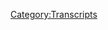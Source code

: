 {{DEFAULTSORT:
    #_TRANSCRIPT_0186:February 17-18, 2009
}}{{Transcript
    | title         = [[186: February 17-18, 2009]]
    | caption       = [https://knowledgefight.libsyn.com/knowledge-fight-february-17-18-2009 Listen to this episode on Libsyn]
    | episodeNumber = [[186: February 17-18, 2009|186]]
    | length        = 02:43:10
}}

{{MessageBox
    | header     = Warning: Bot Generated Content
    | text       = This transcript was automatically generated by transcription software and likely contains many mistakes and misattributions. Please check the audio for definitive quotes, attribution, and context.
    | image      = N3yvass4myg91.webp
    | imagewidth = 50px
    | id         = warning
}}

{{TranscriptBlock
    | name      = Unknown Speaker
    | timestamp = 00:00:00.000
    | text      = Andy in Kansas, you're on the air, thanks for holding.
}}

{{TranscriptBlock
    | name      = Unknown Speaker
    | timestamp = 00:00:04.160
    | text      = Hello Alex, I'm a first time caller, I'm a huge fan, I love your work.
}}

{{TranscriptBlock
    | name      = Unknown Speaker
    | timestamp = 00:00:07.320
    | text      = I love you.
}}

{{TranscriptBlock
    | name      = Unknown Speaker
    | timestamp = 00:00:08.320
    | text      = Hey everybody, welcome back to Knowledge Fight, I'm Dan.
}}

{{TranscriptBlock
    | name      = Unknown Speaker
    | timestamp = 00:00:10.039
    | text      = I'm Jordan.
}}

{{TranscriptBlock
    | name      = Unknown Speaker
    | timestamp = 00:00:11.039
    | text      = We're a couple dudes, like to sit around, drink novelty beverages, and talk a little
}}

{{TranscriptBlock
    | name      = Unknown Speaker
    | timestamp = 00:00:13.599
    | text      = bit about Alex Jones.
}}

{{TranscriptBlock
    | name      = Unknown Speaker
    | timestamp = 00:00:14.960
    | text      = Indeed we are, Dan.
}}

{{TranscriptBlock
    | name      = Unknown Speaker
    | timestamp = 00:00:16.960
    | text      = Dan, what did you do today?
}}

{{TranscriptBlock
    | name      = Unknown Speaker
    | timestamp = 00:00:19.359
    | text      = What did I do?
}}

{{TranscriptBlock
    | name      = Unknown Speaker
    | timestamp = 00:00:20.359
    | text      = Well, I prepared this episode.
}}

{{TranscriptBlock
    | name      = Unknown Speaker
    | timestamp = 00:00:22.440
    | text      = Right.
}}

{{TranscriptBlock
    | name      = Unknown Speaker
    | timestamp = 00:00:23.440
    | text      = I made an omelet.
}}

{{TranscriptBlock
    | name      = Unknown Speaker
    | timestamp = 00:00:25.920
    | text      = What did you have in that omelet?
}}

{{TranscriptBlock
    | name      = Unknown Speaker
    | timestamp = 00:00:26.920
    | text      = Just a couple sorts of cheeses.
}}

{{TranscriptBlock
    | name      = Unknown Speaker
    | timestamp = 00:00:29.179
    | text      = Couple sorts of cheeses?
}}

{{TranscriptBlock
    | name      = Unknown Speaker
    | timestamp = 00:00:30.179
    | text      = So it was a cheese omelet.
}}

{{TranscriptBlock
    | name      = Unknown Speaker
    | timestamp = 00:00:31.179
    | text      = Yeah, it was a cheese omelet.
}}

{{TranscriptBlock
    | name      = Unknown Speaker
    | timestamp = 00:00:32.179
    | text      = I was going to put some green pepper up in there.
}}

{{TranscriptBlock
    | name      = Unknown Speaker
    | timestamp = 00:00:34.479
    | text      = Also I was thinking about throwing in a habanero, but my habaneros had gone bad.
}}

{{TranscriptBlock
    | name      = Unknown Speaker
    | timestamp = 00:00:37.520
    | text      = Oh.
}}

{{TranscriptBlock
    | name      = Unknown Speaker
    | timestamp = 00:00:38.520
    | text      = They turned.
}}

{{TranscriptBlock
    | name      = Unknown Speaker
    | timestamp = 00:00:39.520
    | text      = That's bad.
}}

{{TranscriptBlock
    | name      = Unknown Speaker
    | timestamp = 00:00:40.520
    | text      = So yeah, just a pepper jack, Colby.
}}

{{TranscriptBlock
    | name      = Unknown Speaker
    | timestamp = 00:00:42.640
    | text      = Excellent.
}}

{{TranscriptBlock
    | name      = Unknown Speaker
    | timestamp = 00:00:43.640
    | text      = Omelet.
}}

{{TranscriptBlock
    | name      = Unknown Speaker
    | timestamp = 00:00:44.640
    | text      = Well, I've learned a lot about your day today.
}}

{{TranscriptBlock
    | name      = Unknown Speaker
    | timestamp = 00:00:47.380
    | text      = That is very similar to the, now this is a terrible day.
}}

{{TranscriptBlock
    | name      = Unknown Speaker
    | timestamp = 00:00:49.960
    | text      = You had a rough day watching The Keepers.
}}

{{TranscriptBlock
    | name      = Unknown Speaker
    | timestamp = 00:00:51.960
    | text      = I was trying really hard.
}}

{{TranscriptBlock
    | name      = Unknown Speaker
    | timestamp = 00:00:52.960
    | text      = I watched The Keepers.
}}

{{TranscriptBlock
    | name      = Unknown Speaker
    | timestamp = 00:00:53.960
    | text      = The Keepers is fucking brutal, man.
}}

{{TranscriptBlock
    | name      = Unknown Speaker
    | timestamp = 00:00:54.960
    | text      = It's put you in a weird mood where you were yelling at me before the show that we need
}}

{{TranscriptBlock
    | name      = Unknown Speaker
    | timestamp = 00:00:57.560
    | text      = to destroy the Catholic Church.
}}

{{TranscriptBlock
    | name      = Unknown Speaker
    | timestamp = 00:00:58.560
    | text      = Yeah, we do.
}}

{{TranscriptBlock
    | name      = Unknown Speaker
    | timestamp = 00:01:00.079
    | text      = It's a corrupt, evil institution that needs to be destroyed.
}}

{{TranscriptBlock
    | name      = Unknown Speaker
    | timestamp = 00:01:03.399
    | text      = It's a decent theory.
}}

{{TranscriptBlock
    | name      = Unknown Speaker
    | timestamp = 00:01:04.799
    | text      = Needs to be taken down.
}}

{{TranscriptBlock
    | name      = Unknown Speaker
    | timestamp = 00:01:07.480
    | text      = So Jordan, this is a show where we now know about each other's days, and I know a bit
}}

{{TranscriptBlock
    | name      = Unknown Speaker
    | timestamp = 00:01:11.079
    | text      = about Alex Jones.
}}

{{TranscriptBlock
    | name      = Unknown Speaker
    | timestamp = 00:01:12.079
    | text      = And I only know what you tell me about Alex Jones.
}}

{{TranscriptBlock
    | name      = Unknown Speaker
    | timestamp = 00:01:13.920
    | text      = That is correct.
}}

{{TranscriptBlock
    | name      = Unknown Speaker
    | timestamp = 00:01:15.000
    | text      = That is how we play our little game here.
}}

{{TranscriptBlock
    | name      = Unknown Speaker
    | timestamp = 00:01:17.920
    | text      = Our little game.
}}

{{TranscriptBlock
    | name      = Unknown Speaker
    | timestamp = 00:01:18.920
    | text      = You know, it was fun when we had the bit.
}}

{{TranscriptBlock
    | name      = Unknown Speaker
    | timestamp = 00:01:20.560
    | text      = The bit was comforting to me.
}}

{{TranscriptBlock
    | name      = Unknown Speaker
    | timestamp = 00:01:22.400
    | text      = Now I feel adrift.
}}

{{TranscriptBlock
    | name      = Unknown Speaker
    | timestamp = 00:01:23.400
    | text      = Somewhat, yeah.
}}

{{TranscriptBlock
    | name      = Unknown Speaker
    | timestamp = 00:01:24.400
    | text      = I'm sorry.
}}

{{TranscriptBlock
    | name      = Unknown Speaker
    | timestamp = 00:01:25.400
    | text      = I'm trying to be fine a bit, because I unplugged and plugged back in everything on our soundboard
}}

{{TranscriptBlock
    | name      = Unknown Speaker
    | timestamp = 00:01:31.959
    | text      = in preparation for something we're about to unveil here in a little bit, and it's causing
}}

{{TranscriptBlock
    | name      = Unknown Speaker
    | timestamp = 00:01:36.620
    | text      = severe problems in terms of our headphones, and so I'm being thrown off a little bit by
}}

{{TranscriptBlock
    | name      = Unknown Speaker
    | timestamp = 00:01:41.439
    | text      = like my headphones dropping out.
}}

{{TranscriptBlock
    | name      = Unknown Speaker
    | timestamp = 00:01:43.760
    | text      = So this is going to be an adventure as we go along, but I think everything will be fine.
}}

{{TranscriptBlock
    | name      = Unknown Speaker
    | timestamp = 00:01:47.799
    | text      = I have prayed for peace and guidance.
}}

{{TranscriptBlock
    | name      = Unknown Speaker
    | timestamp = 00:01:51.760
    | text      = All right.
}}

{{TranscriptBlock
    | name      = Unknown Speaker
    | timestamp = 00:01:52.760
    | text      = Not in the Catholic Church, I'll tell you that right now.
}}

{{TranscriptBlock
    | name      = Unknown Speaker
    | timestamp = 00:01:56.159
    | text      = We are officially enemies of the Catholic Church.
}}

{{TranscriptBlock
    | name      = Unknown Speaker
    | timestamp = 00:01:58.359
    | text      = But something that's not our enemy is a new donor.
}}

{{TranscriptBlock
    | name      = Unknown Speaker
    | timestamp = 00:02:00.359
    | text      = Hey!
}}

{{TranscriptBlock
    | name      = Unknown Speaker
    | timestamp = 00:02:01.359
    | text      = Nice transition.
}}

{{TranscriptBlock
    | name      = Unknown Speaker
    | timestamp = 00:02:02.359
    | text      = Thank you.
}}

{{TranscriptBlock
    | name      = Unknown Speaker
    | timestamp = 00:02:03.359
    | text      = Ladies and gentlemen, welcome aboard as a policy wonk.
}}

{{TranscriptBlock
    | name      = Unknown Speaker
    | timestamp = 00:02:06.760
    | text      = Thank you so very much, Kerry.
}}

{{TranscriptBlock
    | name      = Unknown Speaker
    | timestamp = 00:02:08.639
    | text      = I'm a policy wonk.
}}

{{TranscriptBlock
    | name      = Unknown Speaker
    | timestamp = 00:02:10.599
    | text      = I'm staring at you.
}}

{{TranscriptBlock
    | name      = Unknown Speaker
    | timestamp = 00:02:11.599
    | text      = I know.
}}

{{TranscriptBlock
    | name      = Unknown Speaker
    | timestamp = 00:02:12.900
    | text      = You and I both know what I know, and you know is what I want to say, but I can't.
}}

{{TranscriptBlock
    | name      = Unknown Speaker
    | timestamp = 00:02:16.719
    | text      = I know your bit.
}}

{{TranscriptBlock
    | name      = Unknown Speaker
    | timestamp = 00:02:17.719
    | text      = I can't say it.
}}

{{TranscriptBlock
    | name      = Unknown Speaker
    | timestamp = 00:02:18.719
    | text      = You can't?
}}

{{TranscriptBlock
    | name      = Unknown Speaker
    | timestamp = 00:02:19.719
    | text      = I can't do it.
}}

{{TranscriptBlock
    | name      = Unknown Speaker
    | timestamp = 00:02:20.719
    | text      = Nope.
}}

{{TranscriptBlock
    | name      = Unknown Speaker
    | timestamp = 00:02:21.719
    | text      = It's against the law now.
}}

{{TranscriptBlock
    | name      = Unknown Speaker
    | timestamp = 00:02:22.719
    | text      = It's against the law now.
}}

{{TranscriptBlock
    | name      = Unknown Speaker
    | timestamp = 00:02:23.719
    | text      = It's against the law now.
}}

{{TranscriptBlock
    | name      = Unknown Speaker
    | timestamp = 00:02:24.719
    | text      = It's against the law.
}}

{{TranscriptBlock
    | name      = Unknown Speaker
    | timestamp = 00:02:25.719
    | text      = Thank you, Kerry Cassidy.
}}

{{TranscriptBlock
    | name      = Unknown Speaker
    | timestamp = 00:02:26.719
    | text      = I promise you that much.
}}

{{TranscriptBlock
    | name      = Unknown Speaker
    | timestamp = 00:02:27.719
    | text      = It is not.
}}

{{TranscriptBlock
    | name      = Unknown Speaker
    | timestamp = 00:02:28.719
    | text      = But thank you so much, Kerry.
}}

{{TranscriptBlock
    | name      = Unknown Speaker
    | timestamp = 00:02:29.719
    | text      = If you would like to support the show, you can do so by going to knowledgefight.com,
}}

{{TranscriptBlock
    | name      = Unknown Speaker
    | timestamp = 00:02:30.719
    | text      = clicking the Support the Show button.
}}

{{TranscriptBlock
    | name      = Unknown Speaker
    | timestamp = 00:02:32.159
    | text      = It would be appreciated, and you get to tell people at cocktail parties that you're a policy
}}

{{TranscriptBlock
    | name      = Unknown Speaker
    | timestamp = 00:02:35.979
    | text      = wonk.
}}

{{TranscriptBlock
    | name      = Unknown Speaker
    | timestamp = 00:02:36.979
    | text      = Yeah, people love that.
}}

{{TranscriptBlock
    | name      = Unknown Speaker
    | timestamp = 00:02:37.979
    | text      = People love hearing at cocktail parties about, one, podcasts.
}}

{{TranscriptBlock
    | name      = Unknown Speaker
    | timestamp = 00:02:41.199
    | text      = Sure.
}}

{{TranscriptBlock
    | name      = Unknown Speaker
    | timestamp = 00:02:42.199
    | text      = Huge thing at cocktail parties.
}}

{{TranscriptBlock
    | name      = Unknown Speaker
    | timestamp = 00:02:43.199
    | text      = Yup.
}}

{{TranscriptBlock
    | name      = Unknown Speaker
    | timestamp = 00:02:44.199
    | text      = I was just at the home association.
}}

{{TranscriptBlock
    | name      = Unknown Speaker
    | timestamp = 00:02:46.719
    | text      = Man, they had so many fun conversations.
}}

{{TranscriptBlock
    | name      = Unknown Speaker
    | timestamp = 00:02:49.080
    | text      = So many.
}}

{{TranscriptBlock
    | name      = Unknown Speaker
    | timestamp = 00:02:50.080
    | text      = About, like, how much does your condo cost?
}}

{{TranscriptBlock
    | name      = Unknown Speaker
    | timestamp = 00:02:52.400
    | text      = Mm-hmm great conversation. That's a great podcast. How much does your condo whoo now?
}}

{{TranscriptBlock
    | name      = Unknown Speaker
    | timestamp = 00:02:56.259
    | text      = That's a great game show is it is even better people put people behind a screen the price is right for this condo exactly
}}

{{TranscriptBlock
    | name      = Unknown Speaker
    | timestamp = 00:03:03.479
    | text      = Yeah, there's a guy who's climbing up a mountain and yodeling or some shit. I don't remember at parties
}}

{{TranscriptBlock
    | name      = Unknown Speaker
    | timestamp = 00:03:09.039
    | text      = Podcast talk yeah is this shit. We're getting at so Jordan today what we're doing what we in the past, baby
}}

{{TranscriptBlock
    | name      = Unknown Speaker
    | timestamp = 00:03:16.000
    | text      = Yay, we're back in 2009 going over February 18th 17th and 18th
}}

{{TranscriptBlock
    | name      = Unknown Speaker
    | timestamp = 00:03:20.520
    | text      = 2009 cool man. I found some fun stuff. Okay. I found some you know what it's a
}}

{{TranscriptBlock
    | name      = Unknown Speaker
    | timestamp = 00:03:27.000
    | text      = It's a thing when we go back into the past where?
}}

{{TranscriptBlock
    | name      = Unknown Speaker
    | timestamp = 00:03:30.479
    | text      = It's one of the good opportunities for me to really sink my teeth into some weirdos
}}

{{TranscriptBlock
    | name      = Unknown Speaker
    | timestamp = 00:03:36.240
    | text      = And I think I found a championship weirdo today, okay?
}}

{{TranscriptBlock
    | name      = Unknown Speaker
    | timestamp = 00:03:39.199
    | text      = He's no Daryl Hamamoto, but there's the guy one of the guys for you
}}

{{TranscriptBlock
    | name      = Unknown Speaker
    | timestamp = 00:03:42.599
    | text      = No one will ever be Daryl Hamamoto now
}}

{{TranscriptBlock
    | name      = Unknown Speaker
    | timestamp = 00:03:44.759
    | text      = You are you are some in some sort of infatuated love with that man, and I will never understand it
}}

{{TranscriptBlock
    | name      = Unknown Speaker
    | timestamp = 00:03:50.520
    | text      = I also I also think he's get a bowl. You know you think he's get a bowl
}}

{{TranscriptBlock
    | name      = Unknown Speaker
    | timestamp = 00:03:53.639
    | text      = I mean he's been fired by UC Davis now, so I think he has been fired
}}

{{TranscriptBlock
    | name      = Unknown Speaker
    | timestamp = 00:03:57.319
    | text      = Yeah, it's been it's come up in the go home and tell your mother your brilliant Facebook group some posts
}}

{{TranscriptBlock
    | name      = Unknown Speaker
    | timestamp = 00:04:03.159
    | text      = He's made on Facebook clearly indicating that he's been fired UC Davis, which can't imagine why they got him
}}

{{TranscriptBlock
    | name      = Unknown Speaker
    | timestamp = 00:04:09.199
    | text      = Yeah, I think everybody at that school was like every administrator the moment they figured it out
}}

{{TranscriptBlock
    | name      = Unknown Speaker
    | timestamp = 00:04:15.159
    | text      = They were like we got him this time
}}

{{TranscriptBlock
    | name      = Unknown Speaker
    | timestamp = 00:04:17.959
    | text      = Yeah, you found a ten-year loophole. Yeah, congratulations. Yeah, good work guys so Jordan today
}}

{{TranscriptBlock
    | name      = Unknown Speaker
    | timestamp = 00:04:23.519
    | text      = Here is an out-of-context drop from this episode before we end up talking about a championship weirdo, okay?
}}

{{TranscriptBlock
    | name      = Unknown Speaker
    | timestamp = 00:04:30.199
    | text      = Somebody comes after me. They're gonna get a ball peen hammer upside their head repeatedly all right all right
}}

{{TranscriptBlock
    | name      = Unknown Speaker
    | timestamp = 00:04:34.600
    | text      = All right fair enough that was you would think only one shot would be necessary, but apparently
}}

{{TranscriptBlock
    | name      = Unknown Speaker
    | timestamp = 00:04:40.319
    | text      = Apparently somebody comes after him. He's going to mercilessly and brutally beat them to death with a ball peen hammer
}}

{{TranscriptBlock
    | name      = Unknown Speaker
    | timestamp = 00:04:45.639
    | text      = I'm not sure a ball peen hammers your best bet
}}

{{TranscriptBlock
    | name      = Unknown Speaker
    | timestamp = 00:04:48.480
    | text      = Hammer world I do claw hammer as far as as far as pain goes. I'm telling you ball peen is the way to go not
}}

{{TranscriptBlock
    | name      = Unknown Speaker
    | timestamp = 00:04:55.240
    | text      = I don't know. I still think claw hammer would be worse, but that's it
}}

{{TranscriptBlock
    | name      = Unknown Speaker
    | timestamp = 00:04:58.480
    | text      = That was in the middle of a conversation about like you don't even need a gun
}}

{{TranscriptBlock
    | name      = Unknown Speaker
    | timestamp = 00:05:00.720
    | text      = Yeah, the hammer. You can have a hammer leave some nails in your car. It's plausible deniability that you might be building something
}}

{{TranscriptBlock
    | name      = Unknown Speaker
    | timestamp = 00:05:09.839
    | text      = Wait he was like here's your alibi right exactly
}}

{{TranscriptBlock
    | name      = Unknown Speaker
    | timestamp = 00:05:13.319
    | text      = We're just building something you gotta always carry a hammer with you you always building things if you happen to murder somebody with it
}}

{{TranscriptBlock
    | name      = Unknown Speaker
    | timestamp = 00:05:20.199
    | text      = We heard they can't prove shit. You're ever had you have nails. Yeah, a little later
}}

{{TranscriptBlock
    | name      = Unknown Speaker
    | timestamp = 00:05:24.740
    | text      = He gets a call a call from a guy, and he's like hey Alex. I heard you talk about hammers earlier
}}

{{TranscriptBlock
    | name      = Unknown Speaker
    | timestamp = 00:05:28.720
    | text      = I'll tell you the best thing road flare
}}

{{TranscriptBlock
    | name      = Unknown Speaker
    | timestamp = 00:05:33.000
    | text      = Dead silence
}}

{{TranscriptBlock
    | name      = Unknown Speaker
    | timestamp = 00:05:39.000
    | text      = Like you could scare someone with a road flare oh, I think he was yeah, I was hoping Alex would be like you bet
}}

{{TranscriptBlock
    | name      = Unknown Speaker
    | timestamp = 00:05:45.639
    | text      = That's my prediction. It did not go great
}}

{{TranscriptBlock
    | name      = Unknown Speaker
    | timestamp = 00:05:47.680
    | text      = I was hoping that he would just be like talking about things you should have in your car. Just like hey Alex
}}

{{TranscriptBlock
    | name      = Unknown Speaker
    | timestamp = 00:05:54.199
    | text      = Blankets, what if it's cold your car breaks down? You're gonna need some blank jumper cables for sure
}}

{{TranscriptBlock
    | name      = Unknown Speaker
    | timestamp = 00:06:00.680
    | text      = Spare tire water water couldn't hurt don't need it
}}

{{TranscriptBlock
    | name      = Unknown Speaker
    | timestamp = 00:06:04.879
    | text      = Gonna salt someone with it. You know it's even better than that for drinking though
}}

{{TranscriptBlock
    | name      = Unknown Speaker
    | timestamp = 00:06:08.660
    | text      = What's that road flares absolutely a lot of stuff in which your thirst? Oh? Yeah with a nice road flare
}}

{{TranscriptBlock
    | name      = Unknown Speaker
    | timestamp = 00:06:13.360
    | text      = Uh-huh so Jordan we're gonna start today on
}}

{{TranscriptBlock
    | name      = Unknown Speaker
    | timestamp = 00:06:16.560
    | text      = Like Alex Jones tried to pry tried to trademark a name about road flares now. I'm certain it's
}}

{{TranscriptBlock
    | name      = Unknown Speaker
    | timestamp = 00:06:22.420
    | text      = There I bet he I'm certain he sold some at some point
}}

{{TranscriptBlock
    | name      = Unknown Speaker
    | timestamp = 00:06:26.360
    | text      = Anyway, we start here on the 17th and Alex is talking geopolitics
}}

{{TranscriptBlock
    | name      = Unknown Speaker
    | timestamp = 00:06:31.779
    | text      = And I'm going to I don't really want to talk too deeply about this, but it's very interesting because
}}

{{TranscriptBlock
    | name      = Unknown Speaker
    | timestamp = 00:06:38.100
    | text      = It is yet another example of fundamental changes that have happened in Alex since
}}

{{TranscriptBlock
    | name      = Unknown Speaker
    | timestamp = 00:06:43.339
    | text      = 2009 and the wahabi ister based out of Saudi Arabia
}}

{{TranscriptBlock
    | name      = Unknown Speaker
    | timestamp = 00:06:46.660
    | text      = Supposedly the group al-qaeda comes from four wahabi ist groups in another curd group
}}

{{TranscriptBlock
    | name      = Unknown Speaker
    | timestamp = 00:06:53.699
    | text      = But four of them wahabi ist including the number three in al-qaeda
}}

{{TranscriptBlock
    | name      = Unknown Speaker
    | timestamp = 00:06:57.220
    | text      = launching terror attacks against dams police stations military installations
}}

{{TranscriptBlock
    | name      = Unknown Speaker
    | timestamp = 00:07:03.060
    | text      = Sabotage of factories, I mean the list goes on and on
}}

{{TranscriptBlock
    | name      = Unknown Speaker
    | timestamp = 00:07:06.379
    | text      = And Iran has laid back and taken it
}}

{{TranscriptBlock
    | name      = Unknown Speaker
    | timestamp = 00:07:11.060
    | text      = Iran has gone along with it all
}}

{{TranscriptBlock
    | name      = Unknown Speaker
    | timestamp = 00:07:13.660
    | text      = They have taken it
}}

{{TranscriptBlock
    | name      = Unknown Speaker
    | timestamp = 00:07:16.699
    | text      = These probes to stir them up and get them to have more intense rhetoric or to launch some type of military attack into iraq
}}

{{TranscriptBlock
    | name      = Unknown Speaker
    | timestamp = 00:07:25.339
    | text      = Poking them in the nose hitting them over the head of the baseball bat trying to get the bull to go hog wild
}}

{{TranscriptBlock
    | name      = Unknown Speaker
    | timestamp = 00:07:31.459
    | text      = So at this point Alex knows that people have a vested interest in trying to rile up Iran
}}

{{TranscriptBlock
    | name      = Unknown Speaker
    | timestamp = 00:07:36.620
    | text      = Yeah, which is interesting because that's not quite his tail
}}

{{TranscriptBlock
    | name      = Unknown Speaker
    | timestamp = 00:07:40.579
    | text      = I don't understand what you're saying. He does think that they're bad now. Oh he does well. I mean it's the same thing
}}

{{TranscriptBlock
    | name      = Unknown Speaker
    | timestamp = 00:07:47.379
    | text      = We've already documented him talking about how the iran nuclear program was peaceful
}}

{{TranscriptBlock
    | name      = Unknown Speaker
    | timestamp = 00:07:51.259
    | text      = Yeah, when he talks about it in 2009 and in the present days like they've always been trying to make a bomb
}}

{{TranscriptBlock
    | name      = Unknown Speaker
    | timestamp = 00:07:56.100
    | text      = It's a bad idea to start a war with Iran and then cut to his boy starting a war with Iran
}}

{{TranscriptBlock
    | name      = Unknown Speaker
    | timestamp = 00:08:01.660
    | text      = And he's like hey
}}

{{TranscriptBlock
    | name      = Unknown Speaker
    | timestamp = 00:08:02.339
    | text      = We've always we should have started a war with Iran whenever I didn't want to start a war with Iran the parallels are going to
}}

{{TranscriptBlock
    | name      = Unknown Speaker
    | timestamp = 00:08:08.060
    | text      = Become even starker in the next few clips. It's really weird. How close this is to the present day
}}

{{TranscriptBlock
    | name      = Unknown Speaker
    | timestamp = 00:08:14.939
    | text      = And that even though it's so far away
}}

{{TranscriptBlock
    | name      = Unknown Speaker
    | timestamp = 00:08:18.860
    | text      = Chronologically so here Alex talks a little bit more about the situation in Iran
}}

{{TranscriptBlock
    | name      = Unknown Speaker
    | timestamp = 00:08:24.060
    | text      = And this is one of the reasons here clips like this are one of the reasons that unfortunately
}}

{{TranscriptBlock
    | name      = Unknown Speaker
    | timestamp = 00:08:29.660
    | text      = I'm not able to do that time travel episode for Jim where he talks about net and yahoo coming to America
}}

{{TranscriptBlock
    | name      = Unknown Speaker
    | timestamp = 00:08:34.820
    | text      = I just think that there's a there's a path were on here. Oh, do you mean the sequel to coming to America with Eddie Murphy?
}}

{{TranscriptBlock
    | name      = Unknown Speaker
    | timestamp = 00:08:40.419
    | text      = Yes, yes, absolutely. That would be a great one
}}

{{TranscriptBlock
    | name      = Unknown Speaker
    | timestamp = 00:08:42.659
    | text      = He's not quite a prince, but he is the prime minister. He starts working at McDonald's. He turns it into a fascistic
}}

{{TranscriptBlock
    | name      = Unknown Speaker
    | timestamp = 00:08:49.059
    | text      = Apartheid state you can reuse a lot of gags
}}

{{TranscriptBlock
    | name      = Unknown Speaker
    | timestamp = 00:08:52.379
    | text      = You could so this this is sort of indicative
}}

{{TranscriptBlock
    | name      = Unknown Speaker
    | timestamp = 00:08:55.740
    | text      = I believe of how we there needs to be a journey as opposed to us just jumping to the destination
}}

{{TranscriptBlock
    | name      = Unknown Speaker
    | timestamp = 00:09:01.559
    | text      = It's a false flag attack bottom line
}}

{{TranscriptBlock
    | name      = Unknown Speaker
    | timestamp = 00:09:07.799
    | text      = Drink we got a false flag
}}

{{TranscriptBlock
    | name      = Unknown Speaker
    | timestamp = 00:09:10.480
    | text      = So this is outrageous
}}

{{TranscriptBlock
    | name      = Unknown Speaker
    | timestamp = 00:09:13.159
    | text      = And Israel boldly is admitting
}}

{{TranscriptBlock
    | name      = Unknown Speaker
    | timestamp = 00:09:18.559
    | text      = That they are staging terror attacks
}}

{{TranscriptBlock
    | name      = Unknown Speaker
    | timestamp = 00:09:21.960
    | text      = In Iran this is nothing new. I mean imagine. They're publicly admitting they have
}}

{{TranscriptBlock
    | name      = Unknown Speaker
    | timestamp = 00:09:26.919
    | text      = Hitmen sabotage groups front companies and double agents to disrupt the regime's
}}

{{TranscriptBlock
    | name      = Unknown Speaker
    | timestamp = 00:09:33.440
    | text      = Elicit weapons project the experts say and Israel's openly announcing this so it'll be in Iranian TV and news and
}}

{{TranscriptBlock
    | name      = Unknown Speaker
    | timestamp = 00:09:40.159
    | text      = So there is public pressure of the Iranian people to fight back
}}

{{TranscriptBlock
    | name      = Unknown Speaker
    | timestamp = 00:09:45.000
    | text      = So it's very clear in 2009 as we've already documented this just reinforces it even that Alex is pretty critical of
}}

{{TranscriptBlock
    | name      = Unknown Speaker
    | timestamp = 00:09:52.399
    | text      = The Israeli government he's already been clear in the past that he is pro-palestinian
}}

{{TranscriptBlock
    | name      = Unknown Speaker
    | timestamp = 00:09:57.500
    | text      = He believes in what they're they're up to right to a certain extent and he's critical of Israelis
}}

{{TranscriptBlock
    | name      = Unknown Speaker
    | timestamp = 00:10:05.600
    | text      = Pointing out that they're fucking with Iran. Yeah, you know that's very very different than currently
}}

{{TranscriptBlock
    | name      = Unknown Speaker
    | timestamp = 00:10:11.340
    | text      = That's very different than even I would say a few years after this right. What's interesting though. Is that?
}}

{{TranscriptBlock
    | name      = Unknown Speaker
    | timestamp = 00:10:16.639
    | text      = Is real still doing it pretty much. They've been pretty much playing by the same playbook for a long time, right?
}}

{{TranscriptBlock
    | name      = Unknown Speaker
    | timestamp = 00:10:23.639
    | text      = Just trying to start shit with Iran where Alex would now say like Iran or Israel isn't perfect, but they're they're Christian
}}

{{TranscriptBlock
    | name      = Unknown Speaker
    | timestamp = 00:10:30.360
    | text      = Yeah, check what he says with Russia. Yeah, they're they're Western. We need to defend them. Yeah, they're fighting off
}}

{{TranscriptBlock
    | name      = Unknown Speaker
    | timestamp = 00:10:36.960
    | text      = They're throwing off globalist rule and the problem with the globalist is they're against apartheid and we got to get rid of those guys
}}

{{TranscriptBlock
    | name      = Unknown Speaker
    | timestamp = 00:10:43.279
    | text      = As you've already seen I am pro apartheid
}}

{{TranscriptBlock
    | name      = Unknown Speaker
    | timestamp = 00:10:45.279
    | text      = Love love me selling some gold from war criminals. Love it. Love it. So that's super weird
}}

{{TranscriptBlock
    | name      = Unknown Speaker
    | timestamp = 00:10:51.559
    | text      = That's why I don't want to jump to the end
}}

{{TranscriptBlock
    | name      = Unknown Speaker
    | timestamp = 00:10:54.159
    | text      = Like I don't want to read the end of this choose your own adventure book
}}

{{TranscriptBlock
    | name      = Unknown Speaker
    | timestamp = 00:10:57.519
    | text      = I want to I want to follow the path that the book is taking me through where how does Alex get from?
}}

{{TranscriptBlock
    | name      = Unknown Speaker
    | timestamp = 00:11:04.000
    | text      = Because if we were to go and listen to the episode that yeah, we could make assumptions of what changed
}}

{{TranscriptBlock
    | name      = Unknown Speaker
    | timestamp = 00:11:08.919
    | text      = I think I have a pretty good idea. Oh, yeah with money. Oh
}}

{{TranscriptBlock
    | name      = Unknown Speaker
    | timestamp = 00:11:11.799
    | text      = No, they're there that you're so cynical. Maybe there maybe Alex has made me that way
}}

{{TranscriptBlock
    | name      = Unknown Speaker
    | timestamp = 00:11:17.000
    | text      = Be repeated listening to this asshole breed cynicism
}}

{{TranscriptBlock
    | name      = Unknown Speaker
    | timestamp = 00:11:20.480
    | text      = But like there could be something along the way that acts as a as a pivot point or a fulcrum
}}

{{TranscriptBlock
    | name      = Unknown Speaker
    | timestamp = 00:11:26.440
    | text      = Sort of thing and we would be remiss to not have that in the conversation
}}

{{TranscriptBlock
    | name      = Unknown Speaker
    | timestamp = 00:11:30.559
    | text      = So we need to find the crux exactly exactly. So I told you this is going to become
}}

{{TranscriptBlock
    | name      = Unknown Speaker
    | timestamp = 00:11:36.559
    | text      = much more
}}

{{TranscriptBlock
    | name      = Unknown Speaker
    | timestamp = 00:11:38.159
    | text      = Relevant to present day as it relates to Iran pretty quick and here is where that happens
}}

{{TranscriptBlock
    | name      = Unknown Speaker
    | timestamp = 00:11:44.440
    | text      = So Israel launches covert war against Iran Israel has launched a covert war against Iran as an alternative to direct military strikes against Tehran's nuclear
}}

{{TranscriptBlock
    | name      = Unknown Speaker
    | timestamp = 00:11:51.759
    | text      = program US intelligence sources have revealed
}}

{{TranscriptBlock
    | name      = Unknown Speaker
    | timestamp = 00:11:55.200
    | text      = the most dramatic element of the
}}

{{TranscriptBlock
    | name      = Unknown Speaker
    | timestamp = 00:11:58.000
    | text      = Decapitation program is the planned assassination of top figures involved in Iran's top operations
}}

{{TranscriptBlock
    | name      = Unknown Speaker
    | timestamp = 00:12:03.259
    | text      = The assassination of leaders oh
}}

{{TranscriptBlock
    | name      = Unknown Speaker
    | timestamp = 00:12:09.980
    | text      = We're in your country we're gonna kill your leaders
}}

{{TranscriptBlock
    | name      = Unknown Speaker
    | timestamp = 00:12:12.940
    | text      = huh
}}

{{TranscriptBlock
    | name      = Unknown Speaker
    | timestamp = 00:12:14.779
    | text      = We're doing that and then Akhmed Dina jeed will take the bait and say if you do that
}}

{{TranscriptBlock
    | name      = Unknown Speaker
    | timestamp = 00:12:19.740
    | text      = We'll wipe your state off the map then the media will say for no reason Akhmed Dina jeed said he'd blow them up
}}

{{TranscriptBlock
    | name      = Unknown Speaker
    | timestamp = 00:12:25.019
    | text      = How dare him?
}}

{{TranscriptBlock
    | name      = Unknown Speaker
    | timestamp = 00:12:26.779
    | text      = We're only blowing up their dams and shooting their police chiefs
}}

{{TranscriptBlock
    | name      = Unknown Speaker
    | timestamp = 00:12:30.980
    | text      = Isn't that weird?
}}

{{TranscriptBlock
    | name      = Unknown Speaker
    | timestamp = 00:12:32.299
    | text      = God, damn it. Isn't that weird?
}}

{{TranscriptBlock
    | name      = Unknown Speaker
    | timestamp = 00:12:34.539
    | text      = I hate it whatever he does have an understanding of how things would go if what he thought was real
}}

{{TranscriptBlock
    | name      = Unknown Speaker
    | timestamp = 00:12:41.179
    | text      = sure, like if so, he's he's
}}

{{TranscriptBlock
    | name      = Unknown Speaker
    | timestamp = 00:12:44.620
    | text      = He's putting out a prediction of exactly what's going on right now
}}

{{TranscriptBlock
    | name      = Unknown Speaker
    | timestamp = 00:12:48.299
    | text      = Which is insane at this point in time because it doesn't make any sense
}}

{{TranscriptBlock
    | name      = Unknown Speaker
    | timestamp = 00:12:52.500
    | text      = But if you're an insane person creating conspiracy theories, you know exactly how people would react to an actual
}}

{{TranscriptBlock
    | name      = Unknown Speaker
    | timestamp = 00:12:59.779
    | text      = Conspiracy so he's nailing it on the head in this fake world
}}

{{TranscriptBlock
    | name      = Unknown Speaker
    | timestamp = 00:13:04.220
    | text      = right and then unable to see it whenever it's part of the real world perhaps but fascinating or he's very very aware of it and
}}

{{TranscriptBlock
    | name      = Unknown Speaker
    | timestamp = 00:13:10.620
    | text      = He's just too far up Trump's asshole to escape now
}}

{{TranscriptBlock
    | name      = Unknown Speaker
    | timestamp = 00:13:14.139
    | text      = That's probably more likely probably some dirty rocks up Trump's dirty asshole right now probably
}}

{{TranscriptBlock
    | name      = Unknown Speaker
    | timestamp = 00:13:19.059
    | text      = Yeah
}}

{{TranscriptBlock
    | name      = Unknown Speaker
    | timestamp = 00:13:19.259
    | text      = But the thing that I find more interesting is that Alex really clearly understands that like when Ahmadinejad comes out and is like blustery
}}

{{TranscriptBlock
    | name      = Unknown Speaker
    | timestamp = 00:13:26.700
    | text      = Rhetoric, it's in response to threats that are being made to him
}}

{{TranscriptBlock
    | name      = Unknown Speaker
    | timestamp = 00:13:31.220
    | text      = Yeah, and in the same thing in the present day with you know, Trump's now famous all caps
}}

{{TranscriptBlock
    | name      = Unknown Speaker
    | timestamp = 00:13:36.539
    | text      = We're gonna fucking murk you dude. Yep tweet to to Iran that only happened because
}}

{{TranscriptBlock
    | name      = Unknown Speaker
    | timestamp = 00:13:43.139
    | text      = Mike Pompeo said that Iran is being run as a mafia
}}

{{TranscriptBlock
    | name      = Unknown Speaker
    | timestamp = 00:13:47.340
    | text      = Yeah, and then they responded peace with Iran is the greatest peace
}}

{{TranscriptBlock
    | name      = Unknown Speaker
    | timestamp = 00:13:51.799
    | text      = Yeah war with Iran is the greatest war right which is I would say a measured threat, you know
}}

{{TranscriptBlock
    | name      = Unknown Speaker
    | timestamp = 00:13:57.820
    | text      = It's not even really a threat. It's more because the peace part is in there too. Yeah, it's more like come on
}}

{{TranscriptBlock
    | name      = Unknown Speaker
    | timestamp = 00:14:03.220
    | text      = Let's do this because neither of us want the worst war the worst war is bad for everybody
}}

{{TranscriptBlock
    | name      = Unknown Speaker
    | timestamp = 00:14:09.580
    | text      = Absolutely, and it's just saying that like if we go whatever direction we're going it's gonna be extreme
}}

{{TranscriptBlock
    | name      = Unknown Speaker
    | timestamp = 00:14:14.940
    | text      = you know like peace or war right either one is going to be towards the end of that spectrum because of
}}

{{TranscriptBlock
    | name      = Unknown Speaker
    | timestamp = 00:14:21.019
    | text      = I mean, we're in extreme days. Yeah that movie, you know extreme sports movie that I brought up
}}

{{TranscriptBlock
    | name      = Unknown Speaker
    | timestamp = 00:14:27.379
    | text      = You don't know why that I don't know why leaders do that kind of blustery bullshit. I think they would be much more
}}

{{TranscriptBlock
    | name      = Unknown Speaker
    | timestamp = 00:14:35.139
    | text      = Successful if they just threw shade, you know
}}

{{TranscriptBlock
    | name      = Unknown Speaker
    | timestamp = 00:14:37.179
    | text      = I'm saying like if the ayatollah comes out and it's just like some no
}}

{{TranscriptBlock
    | name      = Unknown Speaker
    | timestamp = 00:14:41.179
    | text      = No, it's just like man. You guys really want to start a ground war and invade Iran. That's a great idea
}}

{{TranscriptBlock
    | name      = Unknown Speaker
    | timestamp = 00:14:47.220
    | text      = Look at what Iraq did to you guys like if you just throw some shade
}}

{{TranscriptBlock
    | name      = Unknown Speaker
    | timestamp = 00:14:52.500
    | text      = Just throw some shade and everybody be like, ooh
}}

{{TranscriptBlock
    | name      = Unknown Speaker
    | timestamp = 00:14:55.460
    | text      = America got burned and then we'd go away. No, not these days too. That would probably start a war
}}

{{TranscriptBlock
    | name      = Unknown Speaker
    | timestamp = 00:15:04.299
    | text      = Trump would be like
}}

{{TranscriptBlock
    | name      = Unknown Speaker
    | timestamp = 00:15:06.500
    | text      = I don't give a shit. I don't get old on Twitter. Yeah, that would be the response to that
}}

{{TranscriptBlock
    | name      = Unknown Speaker
    | timestamp = 00:15:11.419
    | text      = I just think it's fascinating because it's the exact same scenario that played out
}}

{{TranscriptBlock
    | name      = Unknown Speaker
    | timestamp = 00:15:15.259
    | text      = What was it last week in present day and Alex?
}}

{{TranscriptBlock
    | name      = Unknown Speaker
    | timestamp = 00:15:18.779
    | text      = 2009 had a clear awareness of like this is being done not in a vacuum and you're yeah
}}

{{TranscriptBlock
    | name      = Unknown Speaker
    | timestamp = 00:15:23.460
    | text      = He does the stupid voice to indicate disdain for the people who think it comes from no
}}

{{TranscriptBlock
    | name      = Unknown Speaker
    | timestamp = 00:15:27.899
    | text      = No, and now he's fine with like Trump like hitting the volley back of violence. That's what I'm saying
}}

{{TranscriptBlock
    | name      = Unknown Speaker
    | timestamp = 00:15:33.740
    | text      = Yeah, if you're crazy crazy things make sense to you
}}

{{TranscriptBlock
    | name      = Unknown Speaker
    | timestamp = 00:15:36.620
    | text      = Except while crazy things are happening in which case you're too crazy to accept that this crazy is the correct crazy
}}

{{TranscriptBlock
    | name      = Unknown Speaker
    | timestamp = 00:15:42.419
    | text      = But when you were crazy in a way, that was normal back then you understand how crazy people would act
}}

{{TranscriptBlock
    | name      = Unknown Speaker
    | timestamp = 00:15:47.259
    | text      = If everything's crazy now, it's possible. It's he's the Hannibal Lecter of conspiracy theories is what I'm saying
}}

{{TranscriptBlock
    | name      = Unknown Speaker
    | timestamp = 00:15:52.740
    | text      = So in this next clip we get a little break from the starting off on the Iran Israel issues
}}

{{TranscriptBlock
    | name      = Unknown Speaker
    | timestamp = 00:15:58.700
    | text      = And we get into a caller
}}

{{TranscriptBlock
    | name      = Unknown Speaker
    | timestamp = 00:16:01.720
    | text      = Who's crazy, which is just fun
}}

{{TranscriptBlock
    | name      = Unknown Speaker
    | timestamp = 00:16:04.299
    | text      = But I was just wondering if you noticed during the inauguration
}}

{{TranscriptBlock
    | name      = Unknown Speaker
    | timestamp = 00:16:08.179
    | text      = We know that that they always announce what they're going to do and sometimes they do that symbolism and doublespeak
}}

{{TranscriptBlock
    | name      = Unknown Speaker
    | timestamp = 00:16:16.340
    | text      = And when Robert Redman delivered the inauguration
}}

{{TranscriptBlock
    | name      = Unknown Speaker
    | timestamp = 00:16:20.179
    | text      = oath
}}

{{TranscriptBlock
    | name      = Unknown Speaker
    | timestamp = 00:16:21.379
    | text      = They messed it up on purpose. They messed it up on purpose. He would he didn't miss he didn't
}}

{{TranscriptBlock
    | name      = Unknown Speaker
    | timestamp = 00:16:26.899
    | text      = Stutter or he was very purposeful and he was so determined that he actually repeated
}}

{{TranscriptBlock
    | name      = Unknown Speaker
    | timestamp = 00:16:33.220
    | text      = The oath the wrong way and I went ahead and looked up some of the words in the dictionary to see what
}}

{{TranscriptBlock
    | name      = Unknown Speaker
    | timestamp = 00:16:40.100
    | text      = Maybe they were trying to say and another definition for execute which is one of the words that was miss
}}

{{TranscriptBlock
    | name      = Unknown Speaker
    | timestamp = 00:16:45.299
    | text      = Placed in the sentence which changes the meaning of it to execute office of president also means to end office president
}}

{{TranscriptBlock
    | name      = Unknown Speaker
    | timestamp = 00:16:52.179
    | text      = And it may be that they're announcing that Obama will be the last president and he will bring in the new world order North American
}}

{{TranscriptBlock
    | name      = Unknown Speaker
    | timestamp = 00:16:58.580
    | text      = Union and at end the office of the presidency
}}

{{TranscriptBlock
    | name      = Unknown Speaker
    | timestamp = 00:17:01.139
    | text      = No, I agree. He repeatedly said execute the office of the president
}}

{{TranscriptBlock
    | name      = Unknown Speaker
    | timestamp = 00:17:05.700
    | text      = And then they gave the oath quote in secret no media, but one white house
}}

{{TranscriptBlock
    | name      = Unknown Speaker
    | timestamp = 00:17:11.859
    | text      = But it was reported that he then didn't even swear in on the Bible the next time so this is all symbolism very important to these
}}

{{TranscriptBlock
    | name      = Unknown Speaker
    | timestamp = 00:17:19.220
    | text      = people
}}

{{TranscriptBlock
    | name      = Unknown Speaker
    | timestamp = 00:17:21.220
    | text      = Well done
}}

{{TranscriptBlock
    | name      = Unknown Speaker
    | timestamp = 00:17:23.220
    | text      = Good job. Look at that guy that guy just called because he had some amazing information
}}

{{TranscriptBlock
    | name      = Unknown Speaker
    | timestamp = 00:17:28.900
    | text      = Because he had some amazing information. I have and that is did you know that?
}}

{{TranscriptBlock
    | name      = Unknown Speaker
    | timestamp = 00:17:34.579
    | text      = Execute has more than one meaning don't don't don't all right now you think
}}

{{TranscriptBlock
    | name      = Unknown Speaker
    | timestamp = 00:17:39.700
    | text      = Of course you do because you've never even looked at a dictionary you think that the word execute in this speech
}}

{{TranscriptBlock
    | name      = Unknown Speaker
    | timestamp = 00:17:46.099
    | text      = Only means one thing sure sure, but if you look it up in the dictionary
}}

{{TranscriptBlock
    | name      = Unknown Speaker
    | timestamp = 00:17:50.740
    | text      = Uh-huh, it can mean more than one thing
}}

{{TranscriptBlock
    | name      = Unknown Speaker
    | timestamp = 00:17:53.299
    | text      = So if a word can mean more than one thing and you think it means one thing they might think you think it means one
}}

{{TranscriptBlock
    | name      = Unknown Speaker
    | timestamp = 00:17:59.380
    | text      = Thing but you mean the other thing double speak. That's how you do it
}}

{{TranscriptBlock
    | name      = Unknown Speaker
    | timestamp = 00:18:03.140
    | text      = That's how you signal to the Illuminati as opposed to a letter or an email or a phone call
}}

{{TranscriptBlock
    | name      = Unknown Speaker
    | timestamp = 00:18:09.779
    | text      = The problem is that most people are monolingual
}}

{{TranscriptBlock
    | name      = Unknown Speaker
    | timestamp = 00:18:13.619
    | text      = Or a mono definition. Well Alex's listeners and Alex the bilingual they know how to speak globalist
}}

{{TranscriptBlock
    | name      = Unknown Speaker
    | timestamp = 00:18:20.099
    | text      = Ah, that's true. They ought to get those little words that have multiple meanings and use the wrong ones
}}

{{TranscriptBlock
    | name      = Unknown Speaker
    | timestamp = 00:18:27.220
    | text      = Do do not tell them about your your and your no, they will lose their shit. Yeah be nuts
}}

{{TranscriptBlock
    | name      = Unknown Speaker
    | timestamp = 00:18:32.500
    | text      = That's maybe that's why they can never spell it right is because there's only one definition for them
}}

{{TranscriptBlock
    | name      = Unknown Speaker
    | timestamp = 00:18:37.619
    | text      = They've never looked it up in the dictionary and if they did oh my god, it'd be a conspiracy be wild
}}

{{TranscriptBlock
    | name      = Unknown Speaker
    | timestamp = 00:18:42.900
    | text      = I don't know about possessives
}}

{{TranscriptBlock
    | name      = Unknown Speaker
    | timestamp = 00:18:44.500
    | text      = All right. So when he said it's my job to execute your office of the presidency you don't realize that he meant you
}}

{{TranscriptBlock
    | name      = Unknown Speaker
    | timestamp = 00:18:52.579
    | text      = Are the presidency?
}}

{{TranscriptBlock
    | name      = Unknown Speaker
    | timestamp = 00:18:54.500
    | text      = And that is why he's executing you and we need to find out who are is because he is gonna kill are no one
}}

{{TranscriptBlock
    | name      = Unknown Speaker
    | timestamp = 00:19:01.619
    | text      = Fucking tell info warriors about like latin and greek like the declension of nouns
}}

{{TranscriptBlock
    | name      = Unknown Speaker
    | timestamp = 00:19:08.259
    | text      = No one tell them about that
}}

{{TranscriptBlock
    | name      = Unknown Speaker
    | timestamp = 00:19:10.819
    | text      = That that level of language because they're gonna all
}}

{{TranscriptBlock
    | name      = Unknown Speaker
    | timestamp = 00:19:15.140
    | text      = Fucking study circles around us the first person to diagram a sentence for an info warriors is is gone
}}

{{TranscriptBlock
    | name      = Unknown Speaker
    | timestamp = 00:19:21.859
    | text      = We gotta get that's a traitor. They're still doing it. That's a traitor. They're still doing it right now. They started in 92
}}

{{TranscriptBlock
    | name      = Unknown Speaker
    | timestamp = 00:19:28.180
    | text      = They're still at that fucking chalkboard like no. No, no, that is an adverb
}}

{{TranscriptBlock
    | name      = Unknown Speaker
    | timestamp = 00:19:32.660
    | text      = It was an adverb. We are looking for the object of the sentence
}}

{{TranscriptBlock
    | name      = Unknown Speaker
    | timestamp = 00:19:37.299
    | text      = Not the direct object god damn it
}}

{{TranscriptBlock
    | name      = Unknown Speaker
    | timestamp = 00:19:39.460
    | text      = Yeah, I gave you the object directly. What do you want? What do you say? What do you say?
}}

{{TranscriptBlock
    | name      = Unknown Speaker
    | timestamp = 00:19:46.019
    | text      = Hold on now
}}

{{TranscriptBlock
    | name      = Unknown Speaker
    | timestamp = 00:19:47.299
    | text      = Did you know did you know that the word direct can mean straight to and it can also mean to control?
}}

{{TranscriptBlock
    | name      = Unknown Speaker
    | timestamp = 00:19:55.140
    | text      = So you guys are trying to direct my sentences and I don't need this bullshit globalist double speak
}}

{{TranscriptBlock
    | name      = Unknown Speaker
    | timestamp = 00:20:00.980
    | text      = So, uh, that's that's all good and well, but I found this next clip and it's in the middle of what I would describe as a panicky
}}

{{TranscriptBlock
    | name      = Unknown Speaker
    | timestamp = 00:20:08.660
    | text      = but
}}

{{TranscriptBlock
    | name      = Unknown Speaker
    | timestamp = 00:20:10.180
    | text      = overall
}}

{{TranscriptBlock
    | name      = Unknown Speaker
    | timestamp = 00:20:11.539
    | text      = Not all that far out version of a discussion of the situation with gm. The gm's in trouble. Yeah at this point 2009
}}

{{TranscriptBlock
    | name      = Unknown Speaker
    | timestamp = 00:20:19.380
    | text      = Um, and so alex is talking about that. That's not important
}}

{{TranscriptBlock
    | name      = Unknown Speaker
    | timestamp = 00:20:24.900
    | text      = Of course not because why would I imagine that it was when I was listening to this episode?
}}

{{TranscriptBlock
    | name      = Unknown Speaker
    | timestamp = 00:20:29.380
    | text      = I had to play it back a couple times. I had to like
}}

{{TranscriptBlock
    | name      = Unknown Speaker
    | timestamp = 00:20:31.779
    | text      = I was like scroll back. I think this might be an embedded chrysler commercial
}}

{{TranscriptBlock
    | name      = Unknown Speaker
    | timestamp = 00:20:39.380
    | text      = What but i'm not positive no, I need you to listen to this
}}

{{TranscriptBlock
    | name      = Unknown Speaker
    | timestamp = 00:20:43.220
    | text      = Okay, and tell me what you think. Okay, because this is really weird. Uh, put put the mic down for this because it's it's it's subtle
}}

{{TranscriptBlock
    | name      = Unknown Speaker
    | timestamp = 00:20:50.420
    | text      = shares of general motors fell 12 percent tuesday as the automaker prepared to
}}

{{TranscriptBlock
    | name      = Unknown Speaker
    | timestamp = 00:20:54.980
    | text      = Submit a new survival plan to the u.s
}}

{{TranscriptBlock
    | name      = Unknown Speaker
    | timestamp = 00:20:56.980
    | text      = officials later in the day under the terms of the 13.4 billion government bailout
}}

{{TranscriptBlock
    | name      = Unknown Speaker
    | timestamp = 00:21:02.920
    | text      = gm and smaller rival chrysler have been seeking concessions from the united auto workers union and their
}}

{{TranscriptBlock
    | name      = Unknown Speaker
    | timestamp = 00:21:09.380
    | text      = Creditors to show how they can be made viable under the 17.4 million federal loan package approved in december, you know
}}

{{TranscriptBlock
    | name      = Unknown Speaker
    | timestamp = 00:21:16.279
    | text      = I gotta say chrysler's really putting out some great cars the last few years too bad
}}

{{TranscriptBlock
    | name      = Unknown Speaker
    | timestamp = 00:21:20.119
    | text      = They're probably going under or become some new globalist company, but uh, really some great cars on side issue. Uh,
}}

{{TranscriptBlock
    | name      = Unknown Speaker
    | timestamp = 00:21:27.319
    | text      = both automakers face a tuesday deadline
}}

{{TranscriptBlock
    | name      = Unknown Speaker
    | timestamp = 00:21:31.559
    | text      = yeah, I drive a uh
}}

{{TranscriptBlock
    | name      = Unknown Speaker
    | timestamp = 00:21:35.000
    | text      = Charger love it side issue, but automakers great value too for the car you get it just keeps going
}}

{{TranscriptBlock
    | name      = Unknown Speaker
    | timestamp = 00:21:45.880
    | text      = It's very weird
}}

{{TranscriptBlock
    | name      = Unknown Speaker
    | timestamp = 00:21:47.880
    | text      = Is the first time you said it like oh, that's a great company chrysler's been putting out some great cars the past two years
}}

{{TranscriptBlock
    | name      = Unknown Speaker
    | timestamp = 00:21:54.759
    | text      = Like that's weird, but I know he does like cars enough like that's not that weird
}}

{{TranscriptBlock
    | name      = Unknown Speaker
    | timestamp = 00:21:59.319
    | text      = but then he cuts off in the middle of a sentence to be like I drive a
}}

{{TranscriptBlock
    | name      = Unknown Speaker
    | timestamp = 00:22:03.960
    | text      = charger
}}

{{TranscriptBlock
    | name      = Unknown Speaker
    | timestamp = 00:22:05.000
    | text      = Great. That's a side issue great car side issue. Anyways some great value there
}}

{{TranscriptBlock
    | name      = Unknown Speaker
    | timestamp = 00:22:09.319
    | text      = No, the world is ending. You're gonna want a value based shop at this point. We're in a recession
}}

{{TranscriptBlock
    | name      = Unknown Speaker
    | timestamp = 00:22:15.480
    | text      = So I have to ask you do you think there's any chance that's an embedded commercial?
}}

{{TranscriptBlock
    | name      = Unknown Speaker
    | timestamp = 00:22:20.519
    | text      = No, I think he is just he does say that he thinks they might go out of business
}}

{{TranscriptBlock
    | name      = Unknown Speaker
    | timestamp = 00:22:25.160
    | text      = Yeah, so that's probably not what the copy they'd want you to read. That's probably outside of chrysler's best interests, uh for advertising
}}

{{TranscriptBlock
    | name      = Unknown Speaker
    | timestamp = 00:22:32.680
    | text      = But then no, I think he does say he does say like they're gonna go out of business or become a globalist company
}}

{{TranscriptBlock
    | name      = Unknown Speaker
    | timestamp = 00:22:38.039
    | text      = Which is a weird thing to say
}}

{{TranscriptBlock
    | name      = Unknown Speaker
    | timestamp = 00:22:39.160
    | text      = But that's what chrysler would want his audience to be afraid of there because then they would they would need to buy chrysler cars
}}

{{TranscriptBlock
    | name      = Unknown Speaker
    | timestamp = 00:22:46.039
    | text      = In order to keep in order to keep them from going to the globalist exactly. Yeah, okay
}}

{{TranscriptBlock
    | name      = Unknown Speaker
    | timestamp = 00:22:49.720
    | text      = So it's a third stage embedded ed that's crazy sounds bad a little bit up front
}}

{{TranscriptBlock
    | name      = Unknown Speaker
    | timestamp = 00:22:54.440
    | text      = But the reality is now all these wingdings are going to go buy chrysler's boom
}}

{{TranscriptBlock
    | name      = Unknown Speaker
    | timestamp = 00:22:59.880
    | text      = They're safe. So you're saying that alex saved chrysler in the uh single-handedly with one very weird
}}

{{TranscriptBlock
    | name      = Unknown Speaker
    | timestamp = 00:23:07.079
    | text      = Accidental commercial in the middle of the february 17th
}}

{{TranscriptBlock
    | name      = Unknown Speaker
    | timestamp = 00:23:16.380
    | text      = I think it's more like he just really loves cars and he was really bored by what he was about to talk about
}}

{{TranscriptBlock
    | name      = Unknown Speaker
    | timestamp = 00:23:22.140
    | text      = So he's just talking about cars. He doesn't want to read anymore
}}

{{TranscriptBlock
    | name      = Unknown Speaker
    | timestamp = 00:23:24.779
    | text      = No, he's also I should tell you that this overnight this 17th to 18th overnight. Uh, uh, is this is this really weird?
}}

{{TranscriptBlock
    | name      = Unknown Speaker
    | timestamp = 00:23:32.059
    | text      = uh because he had just uh
}}

{{TranscriptBlock
    | name      = Unknown Speaker
    | timestamp = 00:23:34.059
    | text      = I believe on the evening of the 17th. He does coast to coast am uh-huh
}}

{{TranscriptBlock
    | name      = Unknown Speaker
    | timestamp = 00:23:38.380
    | text      = And so he's working all day and trying to finish the obama deception. Then he does this show that's on at midnight
}}

{{TranscriptBlock
    | name      = Unknown Speaker
    | timestamp = 00:23:43.299
    | text      = Yeah, and so he basically is running on no sleep for a lot of this
}}

{{TranscriptBlock
    | name      = Unknown Speaker
    | timestamp = 00:23:46.779
    | text      = Yeah, and then something really fucked up happens the night of the 17th, which we get to later
}}

{{TranscriptBlock
    | name      = Unknown Speaker
    | timestamp = 00:23:50.500
    | text      = So he's just like I would not be surprised if he's running on no fumes. Yeah at this point
}}

{{TranscriptBlock
    | name      = Unknown Speaker
    | timestamp = 00:23:56.180
    | text      = He doesn't he doesn't even have super male vitality yet to give him that boost. No. No, he just has he can't put that on
}}

{{TranscriptBlock
    | name      = Unknown Speaker
    | timestamp = 00:24:01.380
    | text      = Any burgers he says beyond tangy tangerine to boost him boost him up made by Joel Wallach a veterinarian
}}

{{TranscriptBlock
    | name      = Unknown Speaker
    | timestamp = 00:24:08.380
    | text      = He put on some of them diamond gusset jeans hoping for the best a little bit too tight
}}

{{TranscriptBlock
    | name      = Unknown Speaker
    | timestamp = 00:24:12.980
    | text      = I think diamond gusset might have stopped advertising with them by now. I've not heard any diamond gusset commercials. It makes me very sad
}}

{{TranscriptBlock
    | name      = Unknown Speaker
    | timestamp = 00:24:19.500
    | text      = It's just survival seeds. Yeah, those were those were the days man soap. Yeah, that's soap
}}

{{TranscriptBlock
    | name      = Unknown Speaker
    | timestamp = 00:24:24.859
    | text      = Although I haven't heard anything from Marty Schachter in a while. He's limericks coming. Yeah, I know he's been he's sort of been m.i.a.
}}

{{TranscriptBlock
    | name      = Unknown Speaker
    | timestamp = 00:24:31.660
    | text      = Yeah, um, so it is hard to write original limericks these days though. All of those were not original all of those were street jokes. I
}}

{{TranscriptBlock
    | name      = Unknown Speaker
    | timestamp = 00:24:40.259
    | text      = Know but he's writing them on his own
}}

{{TranscriptBlock
    | name      = Unknown Speaker
    | timestamp = 00:24:42.740
    | text      = He's writing limericks that he it turns out are exactly street jokes that he heard like by accident 20 years parallel thinking
}}

{{TranscriptBlock
    | name      = Unknown Speaker
    | timestamp = 00:24:49.539
    | text      = Yeah, well, no like like I forgot that I heard that and then you write it and you're like, I'm a genius
}}

{{TranscriptBlock
    | name      = Unknown Speaker
    | timestamp = 00:24:55.140
    | text      = He's reading them straight out of like Milton Berle's dirty joke book. That's what he's doing. We all we all know this is what's going on
}}

{{TranscriptBlock
    | name      = Unknown Speaker
    | timestamp = 00:25:01.380
    | text      = So now Jordan we get to a chunk in this episode. Yes, that makes me so fucking happy
}}

{{TranscriptBlock
    | name      = Unknown Speaker
    | timestamp = 00:25:08.019
    | text      = Okay, this isn't the crazy dude that's gonna be at the end of this episode
}}

{{TranscriptBlock
    | name      = Unknown Speaker
    | timestamp = 00:25:11.099
    | text      = But this is the other like what I would call marquee excitement for Dan
}}

{{TranscriptBlock
    | name      = Unknown Speaker
    | timestamp = 00:25:15.279
    | text      = okay in this episode right and that is a caller calls in and wants to talk about how
}}

{{TranscriptBlock
    | name      = Unknown Speaker
    | timestamp = 00:25:21.099
    | text      = There are a bunch of occult people running the world
}}

{{TranscriptBlock
    | name      = Unknown Speaker
    | timestamp = 00:25:24.259
    | text      = So a bunch of world leaders are deeply into the occult and they are Satanists
}}

{{TranscriptBlock
    | name      = Unknown Speaker
    | timestamp = 00:25:28.779
    | text      = Does he think he is coming up with an original idea for this show? He wants Alex to provide citations
}}

{{TranscriptBlock
    | name      = Unknown Speaker
    | timestamp = 00:25:39.059
    | text      = But not like real ones not in a confrontational way
}}

{{TranscriptBlock
    | name      = Unknown Speaker
    | timestamp = 00:25:41.980
    | text      = It's more like I had an argument with my buddy about this and I need to be reminded of who are you talking about?
}}

{{TranscriptBlock
    | name      = Unknown Speaker
    | timestamp = 00:25:47.019
    | text      = Right, and so Alex comes in and man all this stuff is so fucking fun. All of it is so wrong
}}

{{TranscriptBlock
    | name      = Unknown Speaker
    | timestamp = 00:25:53.539
    | text      = It's so easily traced back to what he's talking about
}}

{{TranscriptBlock
    | name      = Unknown Speaker
    | timestamp = 00:25:56.740
    | text      = This is like this is where it's like this is gonna be like 30 minutes of this podcast. That is all you're busted
}}

{{TranscriptBlock
    | name      = Unknown Speaker
    | timestamp = 00:26:05.579
    | text      = What are you talking about Alex, okay, so here's the first one where we begin our journey
}}

{{TranscriptBlock
    | name      = Unknown Speaker
    | timestamp = 00:26:09.680
    | text      = You've got a great memory for things like this. You've you've mentioned some of these bizarre
}}

{{TranscriptBlock
    | name      = Unknown Speaker
    | timestamp = 00:26:13.960
    | text      = occult antics that some of the world leaders like Blair and others have have
}}

{{TranscriptBlock
    | name      = Unknown Speaker
    | timestamp = 00:26:19.839
    | text      = Engaged in can can you cite a couple those like to put you on the spot?
}}

{{TranscriptBlock
    | name      = Unknown Speaker
    | timestamp = 00:26:24.039
    | text      = But I was up. I want to write it's been in the London Telegraph and a bunch of other
}}

{{TranscriptBlock
    | name      = Unknown Speaker
    | timestamp = 00:26:28.799
    | text      = publications that
}}

{{TranscriptBlock
    | name      = Unknown Speaker
    | timestamp = 00:26:31.559
    | text      = Tony Blair
}}

{{TranscriptBlock
    | name      = Unknown Speaker
    | timestamp = 00:26:34.880
    | text      = You know guys google this during the break
}}

{{TranscriptBlock
    | name      = Unknown Speaker
    | timestamp = 00:26:37.039
    | text      = You're in the break
}}

{{TranscriptBlock
    | name      = Unknown Speaker
    | timestamp = 00:26:41.039
    | text      = Christ Tony Blair's wife
}}

{{TranscriptBlock
    | name      = Unknown Speaker
    | timestamp = 00:26:44.079
    | text      = Engages in occult activities Tony Blair does ritual
}}

{{TranscriptBlock
    | name      = Unknown Speaker
    | timestamp = 00:26:48.160
    | text      = Stay there. I'll think about the headlines during the break and try to pull them up from memory
}}

{{TranscriptBlock
    | name      = Unknown Speaker
    | timestamp = 00:26:51.759
    | text      = My computer is working working working working
}}

{{TranscriptBlock
    | name      = Unknown Speaker
    | timestamp = 00:26:55.440
    | text      = All right
}}

{{TranscriptBlock
    | name      = Unknown Speaker
    | timestamp = 00:26:56.700
    | text      = So you brought up Tony my internet connection is bad bad bad not great
}}

{{TranscriptBlock
    | name      = Unknown Speaker
    | timestamp = 00:27:01.079
    | text      = Nope, so Tony Blair's wife got brought up there and we'll talk about her a little bit Sherry Blair. Ah
}}

{{TranscriptBlock
    | name      = Unknown Speaker
    | timestamp = 00:27:07.720
    | text      = Do I think about her? Do you remember any of this shit? No, she's evil though
}}

{{TranscriptBlock
    | name      = Unknown Speaker
    | timestamp = 00:27:11.279
    | text      = I actually think that she might not be as evil as you think
}}

{{TranscriptBlock
    | name      = Unknown Speaker
    | timestamp = 00:27:15.519
    | text      = She's she's had to apologize a couple times for statements that make a whole lot of sense
}}

{{TranscriptBlock
    | name      = Unknown Speaker
    | timestamp = 00:27:19.599
    | text      = Oh, yeah, like one of them about like a Palestinian suicide bomber
}}

{{TranscriptBlock
    | name      = Unknown Speaker
    | timestamp = 00:27:23.119
    | text      = I believe it might have been a suicide bombing
}}

{{TranscriptBlock
    | name      = Unknown Speaker
    | timestamp = 00:27:26.240
    | text      = I forget these specific details
}}

{{TranscriptBlock
    | name      = Unknown Speaker
    | timestamp = 00:27:28.079
    | text      = But she had to apologize because she made a statement that was
}}

{{TranscriptBlock
    | name      = Unknown Speaker
    | timestamp = 00:27:31.880
    | text      = You know, not like a not like a curated public statement or anything
}}

{{TranscriptBlock
    | name      = Unknown Speaker
    | timestamp = 00:27:35.000
    | text      = But a response was I think until we live in a world where young people don't think that blowing themselves up is a good solution
}}

{{TranscriptBlock
    | name      = Unknown Speaker
    | timestamp = 00:27:42.079
    | text      = I don't know what we're talking about something along those lines. Oh, so she's right. Well, I don't know she had to apologize for
}}

{{TranscriptBlock
    | name      = Unknown Speaker
    | timestamp = 00:27:48.119
    | text      = I don't know if she's always right, but she's made statements like that. They're like, alright, I kind of dig this
}}

{{TranscriptBlock
    | name      = Unknown Speaker
    | timestamp = 00:27:53.079
    | text      = I don't know too much about Sherry Blair
}}

{{TranscriptBlock
    | name      = Unknown Speaker
    | timestamp = 00:27:55.279
    | text      = I'm not gonna tell you that I've I've read all of her autobiographies. She's married to Tony Blair. She's evil enough
}}

{{TranscriptBlock
    | name      = Unknown Speaker
    | timestamp = 00:28:00.920
    | text      = Sure, but it does appear it appears that she does have a little bit of a spiritualist streak in her
}}

{{TranscriptBlock
    | name      = Unknown Speaker
    | timestamp = 00:28:06.079
    | text      = Okay. All right Alex isn't like totally making things up here
}}

{{TranscriptBlock
    | name      = Unknown Speaker
    | timestamp = 00:28:11.240
    | text      = Like what kind of spiritualists are we talking like 1920s revival kind of like seances and that kind of stuff a little there's some seances
}}

{{TranscriptBlock
    | name      = Unknown Speaker
    | timestamp = 00:28:18.039
    | text      = There's some seance. Okay. There's some other other stuff that we'll get into some of the specifics in the next clip
}}

{{TranscriptBlock
    | name      = Unknown Speaker
    | timestamp = 00:28:22.920
    | text      = But so Sherry Blair has a couple of friends a mother and daughter pair named Sylvia and Carol Kaplan
}}

{{TranscriptBlock
    | name      = Unknown Speaker
    | timestamp = 00:28:29.400
    | text      = Carol Kaplan was a woman who was a style guide or a style advisor
}}

{{TranscriptBlock
    | name      = Unknown Speaker
    | timestamp = 00:28:34.240
    | text      = Okay for for Tony and Sherry Blair, so they had a long-standing relationship and it turns out that Sylvia Kaplan
}}

{{TranscriptBlock
    | name      = Unknown Speaker
    | timestamp = 00:28:41.359
    | text      = Was she claimed that she could speak to the spirit world and it seems that Sherry Blair believed her
}}

{{TranscriptBlock
    | name      = Unknown Speaker
    | timestamp = 00:28:46.920
    | text      = I feel like if you're a style guide you have to also believe that you can speak to the other that's your mom
}}

{{TranscriptBlock
    | name      = Unknown Speaker
    | timestamp = 00:28:51.779
    | text      = Oh, okay style guides mom. Okay. It was like a ex ballet dancer
}}

{{TranscriptBlock
    | name      = Unknown Speaker
    | timestamp = 00:28:56.039
    | text      = All right, she was in like she's in the late 60s when she was doing this medium ship shit
}}

{{TranscriptBlock
    | name      = Unknown Speaker
    | timestamp = 00:29:00.000
    | text      = Uh-huh. Um, so it turns out that it you know that the two of them were in contact and there's with the other side sure
}}

{{TranscriptBlock
    | name      = Unknown Speaker
    | timestamp = 00:29:07.400
    | text      = There's some credible
}}

{{TranscriptBlock
    | name      = Unknown Speaker
    | timestamp = 00:29:10.160
    | text      = Citations and evidence that they might have talked about ghosts
}}

{{TranscriptBlock
    | name      = Unknown Speaker
    | timestamp = 00:29:15.519
    | text      = But I don't really care
}}

{{TranscriptBlock
    | name      = Unknown Speaker
    | timestamp = 00:29:17.519
    | text      = I mean everybody's talked about ghosts that doesn't charm me at all
}}

{{TranscriptBlock
    | name      = Unknown Speaker
    | timestamp = 00:29:22.359
    | text      = it's just sort of like on the level of who cares yeah, and also she has like a
}}

{{TranscriptBlock
    | name      = Unknown Speaker
    | timestamp = 00:29:27.559
    | text      = Crystal necklace that she thinks is magical but like half the Sherry Blair does half of the people we know have fucking rocks
}}

{{TranscriptBlock
    | name      = Unknown Speaker
    | timestamp = 00:29:34.359
    | text      = Yeah, I was gonna say like yeah. Yeah, that's not
}}

{{TranscriptBlock
    | name      = Unknown Speaker
    | timestamp = 00:29:37.640
    | text      = You you scratch a comic hard enough sooner or later. You're gonna find crystals. You're gonna hear about them Chris
}}

{{TranscriptBlock
    | name      = Unknown Speaker
    | timestamp = 00:29:42.440
    | text      = Yeah, it turns out half of the artistic world is like we're really desperate the world sucks right now
}}

{{TranscriptBlock
    | name      = Unknown Speaker
    | timestamp = 00:29:47.240
    | text      = Oh wait about crystals quartz. Yeah. Yeah, that'll fit. I had a little phase. I
}}

{{TranscriptBlock
    | name      = Unknown Speaker
    | timestamp = 00:29:53.359
    | text      = Still actually do think that there's something to it, but it's not about the rock being magical at all
}}

{{TranscriptBlock
    | name      = Unknown Speaker
    | timestamp = 00:29:57.920
    | text      = It's just something you can sort of project on to having a little totem of something. I'm sort of a psychosomatic benefit
}}

{{TranscriptBlock
    | name      = Unknown Speaker
    | timestamp = 00:30:03.819
    | text      = I think right from it. I see what you I don't critique anyone for it
}}

{{TranscriptBlock
    | name      = Unknown Speaker
    | timestamp = 00:30:06.839
    | text      = But it also is like this isn't this isn't worshipping the devil. So interestingly
}}

{{TranscriptBlock
    | name      = Unknown Speaker
    | timestamp = 00:30:10.960
    | text      = Carol Kaplan the style advisor the younger one her boyfriend was a man named Peter Foster
}}

{{TranscriptBlock
    | name      = Unknown Speaker
    | timestamp = 00:30:17.119
    | text      = Whose main claim to fame as having been arrested for fraud in at least six countries ranging from medical fraud up to do
}}

{{TranscriptBlock
    | name      = Unknown Speaker
    | timestamp = 00:30:24.079
    | text      = Stuff to do it's tough to get all six
}}

{{TranscriptBlock
    | name      = Unknown Speaker
    | timestamp = 00:30:26.079
    | text      = He also had horse horse racing related cons that he had pulled in the past. Well, yeah, but that's innocent stuff
}}

{{TranscriptBlock
    | name      = Unknown Speaker
    | timestamp = 00:30:31.839
    | text      = We we've seen oceans 11
}}

{{TranscriptBlock
    | name      = Unknown Speaker
    | timestamp = 00:30:33.400
    | text      = He was deported from Ireland for trying to sell franchise rights for 200,000 euros to sell fake slimming pills
}}

{{TranscriptBlock
    | name      = Unknown Speaker
    | timestamp = 00:30:39.480
    | text      = I
}}

{{TranscriptBlock
    | name      = Unknown Speaker
    | timestamp = 00:30:40.559
    | text      = Was in like 2002
}}

{{TranscriptBlock
    | name      = Unknown Speaker
    | timestamp = 00:30:42.960
    | text      = Like any crime that actually gets you deported from a country like Ireland, right? Like it's not it's not even like you're not from here
}}

{{TranscriptBlock
    | name      = Unknown Speaker
    | timestamp = 00:30:49.599
    | text      = It's just like god, you're such a dick. We need you gone from the entire country, right? No prison time
}}

{{TranscriptBlock
    | name      = Unknown Speaker
    | timestamp = 00:30:55.519
    | text      = Just go you've been arrested in countries for nigh on 20 years now
}}

{{TranscriptBlock
    | name      = Unknown Speaker
    | timestamp = 00:31:01.160
    | text      = Yeah for frauds you're doing it here now. You gotta leave
}}

{{TranscriptBlock
    | name      = Unknown Speaker
    | timestamp = 00:31:04.799
    | text      = Yeah, we've had enough. Yeah, if you get arrested for fraud if you get deported for fraud from one country
}}

{{TranscriptBlock
    | name      = Unknown Speaker
    | timestamp = 00:31:10.440
    | text      = Shouldn't you be immediately suspect in all other countries that you can use aliases?
}}

{{TranscriptBlock
    | name      = Unknown Speaker
    | timestamp = 00:31:16.039
    | text      = Okay, I think that might have been some of it
}}

{{TranscriptBlock
    | name      = Unknown Speaker
    | timestamp = 00:31:17.880
    | text      = Okay
}}

{{TranscriptBlock
    | name      = Unknown Speaker
    | timestamp = 00:31:18.200
    | text      = so
}}

{{TranscriptBlock
    | name      = Unknown Speaker
    | timestamp = 00:31:18.720
    | text      = Foster worked his way into Carol Kaplan's life because she was already friends with the Blair's and once he was there
}}

{{TranscriptBlock
    | name      = Unknown Speaker
    | timestamp = 00:31:24.440
    | text      = He worked on some sort of a con and he got an outrageously good deal for the Blair's on a pair of flats in Bristol
}}

{{TranscriptBlock
    | name      = Unknown Speaker
    | timestamp = 00:31:30.400
    | text      = This was a scandal. Yes, because they got a
}}

{{TranscriptBlock
    | name      = Unknown Speaker
    | timestamp = 00:31:32.920
    | text      = weirdly
}}

{{TranscriptBlock
    | name      = Unknown Speaker
    | timestamp = 00:31:34.559
    | text      = cheap couple of flats
}}

{{TranscriptBlock
    | name      = Unknown Speaker
    | timestamp = 00:31:36.920
    | text      = And it was all worked out through this Peter Foster guy
}}

{{TranscriptBlock
    | name      = Unknown Speaker
    | timestamp = 00:31:39.799
    | text      = Okay, who was the boyfriend of their style advisor if you know the cost of property in London
}}

{{TranscriptBlock
    | name      = Unknown Speaker
    | timestamp = 00:31:45.079
    | text      = You know that a pair of weirdly cheap flats is worth
}}

{{TranscriptBlock
    | name      = Unknown Speaker
    | timestamp = 00:31:48.400
    | text      = ungodly amounts of money right and so it came out that he was the one who was behind this deal and also then came
}}

{{TranscriptBlock
    | name      = Unknown Speaker
    | timestamp = 00:31:54.319
    | text      = out that he has a
}}

{{TranscriptBlock
    | name      = Unknown Speaker
    | timestamp = 00:31:55.559
    | text      = 20-year history of fraud that became a problem that should be a bigger problem than I think it was right
}}

{{TranscriptBlock
    | name      = Unknown Speaker
    | timestamp = 00:32:02.000
    | text      = so as the the this sort of but before the public aspect of it set in he became a
}}

{{TranscriptBlock
    | name      = Unknown Speaker
    | timestamp = 00:32:07.880
    | text      = Began a publicity campaign designed to make himself appear like he was much closer friends to the Blair's right
}}

{{TranscriptBlock
    | name      = Unknown Speaker
    | timestamp = 00:32:13.359
    | text      = He actually was okay to extract publicity for himself. Yeah in order to shield himself from investigations, right?
}}

{{TranscriptBlock
    | name      = Unknown Speaker
    | timestamp = 00:32:18.799
    | text      = Like that right and because he was dating their style advisor
}}

{{TranscriptBlock
    | name      = Unknown Speaker
    | timestamp = 00:32:22.160
    | text      = He had done things like go to their house for Christmas
}}

{{TranscriptBlock
    | name      = Unknown Speaker
    | timestamp = 00:32:25.519
    | text      = and so he used that as a way to be like they had me over for Christmas as opposed to I went with my
}}

{{TranscriptBlock
    | name      = Unknown Speaker
    | timestamp = 00:32:31.119
    | text      = Girlfriend who was their style advisor?
}}

{{TranscriptBlock
    | name      = Unknown Speaker
    | timestamp = 00:32:32.799
    | text      = I know why he's been such a both successful and strongly unsuccessful con man over the years
}}

{{TranscriptBlock
    | name      = Unknown Speaker
    | timestamp = 00:32:39.400
    | text      = Also, he dated Samantha Fox back when she was really young
}}

{{TranscriptBlock
    | name      = Unknown Speaker
    | timestamp = 00:32:43.359
    | text      = Star Samantha, of course, why wouldn't he? Oh, holy shit. It's crazy. That was his first con. I read it. Yeah, I read a
}}

{{TranscriptBlock
    | name      = Unknown Speaker
    | timestamp = 00:32:51.200
    | text      = Comment from her that was like I would never fall for him ever again like fall for his tricks ever again
}}

{{TranscriptBlock
    | name      = Unknown Speaker
    | timestamp = 00:32:56.880
    | text      = But I was in my early 20s. I was vulnerable. I came from a bad home. Yeah, and he was able to manipulate me
}}

{{TranscriptBlock
    | name      = Unknown Speaker
    | timestamp = 00:33:02.279
    | text      = Yeah, fuck this guy that is his life
}}

{{TranscriptBlock
    | name      = Unknown Speaker
    | timestamp = 00:33:05.200
    | text      = So the issue here is not with any kind of
}}

{{TranscriptBlock
    | name      = Unknown Speaker
    | timestamp = 00:33:07.359
    | text      = Spiritualism that Sherry Blair may or may not believe in the issue is that we have in front of us is a bunch of really
}}

{{TranscriptBlock
    | name      = Unknown Speaker
    | timestamp = 00:33:12.640
    | text      = gullible people
}}

{{TranscriptBlock
    | name      = Unknown Speaker
    | timestamp = 00:33:13.640
    | text      = Carol Kaplan fell under Peter Foster's sway to the point of becoming pregnant by him
}}

{{TranscriptBlock
    | name      = Unknown Speaker
    | timestamp = 00:33:17.640
    | text      = She's Blair's accepted a very clearly shady real estate deal at his direction stands to reason that they're falling for this guy's shit
}}

{{TranscriptBlock
    | name      = Unknown Speaker
    | timestamp = 00:33:24.259
    | text      = It's well within the character to fall for Kaplan's mother's mediumship too. Yeah, that's the real conversation that anyone should have
}}

{{TranscriptBlock
    | name      = Unknown Speaker
    | timestamp = 00:33:30.319
    | text      = Yeah about this situation our world leaders that dumb right so further the angle
}}

{{TranscriptBlock
    | name      = Unknown Speaker
    | timestamp = 00:33:35.140
    | text      = Yeah, exactly that the angle that Alex should be taking these people are fucking stupid
}}

{{TranscriptBlock
    | name      = Unknown Speaker
    | timestamp = 00:33:38.400
    | text      = They fall for obvious con men
}}

{{TranscriptBlock
    | name      = Unknown Speaker
    | timestamp = 00:33:39.880
    | text      = That would be a valid line to make because as it stands now the only thing he could really be outraged by
}}

{{TranscriptBlock
    | name      = Unknown Speaker
    | timestamp = 00:33:45.160
    | text      = It only makes sense. He believes that Kaplan's mother really is communicating with spirits. It doesn't make sense
}}

{{TranscriptBlock
    | name      = Unknown Speaker
    | timestamp = 00:33:50.839
    | text      = Otherwise
}}

{{TranscriptBlock
    | name      = Unknown Speaker
    | timestamp = 00:33:53.200
    | text      = Yeah, if your biggest issue his biggest issue is how come I don't get to communicate with the spirit
}}

{{TranscriptBlock
    | name      = Unknown Speaker
    | timestamp = 00:33:58.839
    | text      = That's one completely could be made that might be veiled in there
}}

{{TranscriptBlock
    | name      = Unknown Speaker
    | timestamp = 00:34:01.920
    | text      = but like if he doesn't believe that it's possible to have seances and talk to the spirits right then I
}}

{{TranscriptBlock
    | name      = Unknown Speaker
    | timestamp = 00:34:09.079
    | text      = Do I don't doesn't matter if he believes it they believe it Dan. No, that doesn't matter. Oh, no, you're right
}}

{{TranscriptBlock
    | name      = Unknown Speaker
    | timestamp = 00:34:15.840
    | text      = It doesn't matter doesn't none of this matters and if you don't believe it
}}

{{TranscriptBlock
    | name      = Unknown Speaker
    | timestamp = 00:34:19.400
    | text      = But they believe it then your real complaint is there again. Do you want your world leaders being people who talk to ghosts?
}}

{{TranscriptBlock
    | name      = Unknown Speaker
    | timestamp = 00:34:27.480
    | text      = Then we could talk then we'd have like huh good point now
}}

{{TranscriptBlock
    | name      = Unknown Speaker
    | timestamp = 00:34:30.920
    | text      = I was a fan of the labor mayor who could speak to aliens or not mayor. Here's a he was a councilman, right?
}}

{{TranscriptBlock
    | name      = Unknown Speaker
    | timestamp = 00:34:38.219
    | text      = I'm in part. Yeah, I'm a fan
}}

{{TranscriptBlock
    | name      = Unknown Speaker
    | timestamp = 00:34:40.440
    | text      = That's true. That's true. Well a few times a year, which I think is a fine number, right?
}}

{{TranscriptBlock
    | name      = Unknown Speaker
    | timestamp = 00:34:45.599
    | text      = So the only manifest aspects of the spiritualism of Sherry Blair is that one time in 2001 on vacation in Mexico?
}}

{{TranscriptBlock
    | name      = Unknown Speaker
    | timestamp = 00:34:52.480
    | text      = The Blair's went to a steam bath smeared each other with melons and papaya and did some primal screaming in a rebirth ceremony
}}

{{TranscriptBlock
    | name      = Unknown Speaker
    | timestamp = 00:34:58.480
    | text      = But why are our world leaders? That's dumb. No, I would love to do that. I think that would be awesome
}}

{{TranscriptBlock
    | name      = Unknown Speaker
    | timestamp = 00:35:03.079
    | text      = I know and you shouldn't be a world leader. Nope. That's true. Also primal scream therapy was incredibly popular for a long time
}}

{{TranscriptBlock
    | name      = Unknown Speaker
    | timestamp = 00:35:09.920
    | text      = That's true. Also, they consulted a feng shui expert about ten Downing Street and about civic planning in terms of streets and that sort of
}}

{{TranscriptBlock
    | name      = Unknown Speaker
    | timestamp = 00:35:17.239
    | text      = Thing it's all really super benign stuff
}}

{{TranscriptBlock
    | name      = Unknown Speaker
    | timestamp = 00:35:20.159
    | text      = It might be a waste of time. You could make that argument, but otherwise super benign
}}

{{TranscriptBlock
    | name      = Unknown Speaker
    | timestamp = 00:35:24.239
    | text      = The and the only ultimate policy result that this had is something that Alex should be a hundred percent excited about in
}}

{{TranscriptBlock
    | name      = Unknown Speaker
    | timestamp = 00:35:31.079
    | text      = 2002 quote the government announced that for the first time since the creation of the NHS
}}

{{TranscriptBlock
    | name      = Unknown Speaker
    | timestamp = 00:35:35.800
    | text      = Alternative remedies could be granted the same status as conventional treatments despite the absence of evidence that they might cure the sick
}}

{{TranscriptBlock
    | name      = Unknown Speaker
    | timestamp = 00:35:43.559
    | text      = The switch quote is thought to have been influenced by Sherry Blair's interest in alternative therapy
}}

{{TranscriptBlock
    | name      = Unknown Speaker
    | timestamp = 00:35:51.000
    | text      = Alex theoretically is able to sell his pills much easier in the UK because of Sherry Blair's spiritualism
}}

{{TranscriptBlock
    | name      = Unknown Speaker
    | timestamp = 00:35:57.480
    | text      = God, damn it, right. Why are world leaders so dumb, right?
}}

{{TranscriptBlock
    | name      = Unknown Speaker
    | timestamp = 00:36:01.320
    | text      = So this all is very fascinating to me and most of it most of the information that is out
}}

{{TranscriptBlock
    | name      = Unknown Speaker
    | timestamp = 00:36:07.239
    | text      = There is either not true or gossip or strong
}}

{{TranscriptBlock
    | name      = Unknown Speaker
    | timestamp = 00:36:11.559
    | text      = Embellishments. Yeah of this sort of thing
}}

{{TranscriptBlock
    | name      = Unknown Speaker
    | timestamp = 00:36:13.599
    | text      = So now Alex went out to break while his computer boot boot boot booted up
}}

{{TranscriptBlock
    | name      = Unknown Speaker
    | timestamp = 00:36:18.679
    | text      = And he comes back from break with this about Tony Blair
}}

{{TranscriptBlock
    | name      = Unknown Speaker
    | timestamp = 00:36:22.800
    | text      = Yeah, I
}}

{{TranscriptBlock
    | name      = Unknown Speaker
    | timestamp = 00:36:24.800
    | text      = I googled Tony Blair a cult and thousands of hits came up. It's a bunch of men first of all
}}

{{TranscriptBlock
    | name      = Unknown Speaker
    | timestamp = 00:36:34.440
    | text      = So, why didn't you just tell that one guy to google it that'd be great
}}

{{TranscriptBlock
    | name      = Unknown Speaker
    | timestamp = 00:36:38.119
    | text      = Um, I would I would say that also this is while we have our board of differences up there
}}

{{TranscriptBlock
    | name      = Unknown Speaker
    | timestamp = 00:36:43.320
    | text      = If we are having a board of similarities
}}

{{TranscriptBlock
    | name      = Unknown Speaker
    | timestamp = 00:36:45.400
    | text      = One of the other ones is not understanding how Google searches work, right?
}}

{{TranscriptBlock
    | name      = Unknown Speaker
    | timestamp = 00:36:48.239
    | text      = Just because you type in Tony Blair a cult and like a hundred thousand results
}}

{{TranscriptBlock
    | name      = Unknown Speaker
    | timestamp = 00:36:52.900
    | text      = That's true. That means it's true. If there weren't if there were a hundred thousand
}}

{{TranscriptBlock
    | name      = Unknown Speaker
    | timestamp = 00:36:56.599
    | text      = Yeah, not about whether it's true or not. That does not mean there's a hundred thousand articles. Oh about this
}}

{{TranscriptBlock
    | name      = Unknown Speaker
    | timestamp = 00:37:01.880
    | text      = Okay, that means that Google found the possibilities. But if you get to page three or four, it's gonna be something completely different
}}

{{TranscriptBlock
    | name      = Unknown Speaker
    | timestamp = 00:37:08.360
    | text      = Yeah, you have maybe six articles about this and they're not articles. They're from blogs. Right anyway
}}

{{TranscriptBlock
    | name      = Unknown Speaker
    | timestamp = 00:37:15.079
    | text      = stream articles I
}}

{{TranscriptBlock
    | name      = Unknown Speaker
    | timestamp = 00:37:17.500
    | text      = remember the fact that he goes to all these different occultic sites around the world and
}}

{{TranscriptBlock
    | name      = Unknown Speaker
    | timestamp = 00:37:21.639
    | text      = And does these different rituals? He did an Aztec rebirthing ritual?
}}

{{TranscriptBlock
    | name      = Unknown Speaker
    | timestamp = 00:37:26.599
    | text      = British papers have reported
}}

{{TranscriptBlock
    | name      = Unknown Speaker
    | timestamp = 00:37:29.320
    | text      = Literally hundreds of times that I remember
}}

{{TranscriptBlock
    | name      = Unknown Speaker
    | timestamp = 00:37:31.679
    | text      = that every morning he is possessed by a spirit he calls the spirit of light and
}}

{{TranscriptBlock
    | name      = Unknown Speaker
    | timestamp = 00:37:37.880
    | text      = Sometimes it makes him flop around the floor
}}

{{TranscriptBlock
    | name      = Unknown Speaker
    | timestamp = 00:37:40.239
    | text      = So he has epilepsy. So does Tony Blair have epilepsy? Is that what he just revealed?
}}

{{TranscriptBlock
    | name      = Unknown Speaker
    | timestamp = 00:37:46.199
    | text      = No, well, I mean the ultimate truth may be that but I think more likely we're dealing with bullshit
}}

{{TranscriptBlock
    | name      = Unknown Speaker
    | timestamp = 00:37:52.960
    | text      = Yeah, so the only reference I can find to this story about the light. Yes, I think Tony I'm very interested in this story
}}

{{TranscriptBlock
    | name      = Unknown Speaker
    | timestamp = 00:37:59.559
    | text      = This is on a 2007 blog that without a link or citation
}}

{{TranscriptBlock
    | name      = Unknown Speaker
    | timestamp = 00:38:02.679
    | text      = Claims that the Times of London was reporting that Tony Blair sought the advice of the spirits the blog which is called boys from Bohemia
}}

{{TranscriptBlock
    | name      = Unknown Speaker
    | timestamp = 00:38:09.559
    | text      = Claims that in an article from Vanity Fair quote when Blair has had clashes with Gordon Brown
}}

{{TranscriptBlock
    | name      = Unknown Speaker
    | timestamp = 00:38:15.159
    | text      = He sought the advice from Kaplan the style advisor
}}

{{TranscriptBlock
    | name      = Unknown Speaker
    | timestamp = 00:38:18.360
    | text      = Yeah
}}

{{TranscriptBlock
    | name      = Unknown Speaker
    | timestamp = 00:38:18.639
    | text      = Who got her mother Sylvia to do a New Age reading involving a hidden force called the light?
}}

{{TranscriptBlock
    | name      = Unknown Speaker
    | timestamp = 00:38:24.119
    | text      = Foster said Tony would call and Carol would say I'll ask mum to channel on this and ring you back
}}

{{TranscriptBlock
    | name      = Unknown Speaker
    | timestamp = 00:38:30.679
    | text      = Did you hear that at the end?
}}

{{TranscriptBlock
    | name      = Unknown Speaker
    | timestamp = 00:38:33.099
    | text      = Foster said
}}

{{TranscriptBlock
    | name      = Unknown Speaker
    | timestamp = 00:38:34.880
    | text      = This is all information coming from Peter
}}

{{TranscriptBlock
    | name      = Unknown Speaker
    | timestamp = 00:38:38.119
    | text      = The years years decades long con man
}}

{{TranscriptBlock
    | name      = Unknown Speaker
    | timestamp = 00:38:41.400
    | text      = God, we're into their life. All of this information comes from him trying to smear the Blair's after he uh,
}}

{{TranscriptBlock
    | name      = Unknown Speaker
    | timestamp = 00:38:48.679
    | text      = I mean this is sad, unfortunately
}}

{{TranscriptBlock
    | name      = Unknown Speaker
    | timestamp = 00:38:51.480
    | text      = the
}}

{{TranscriptBlock
    | name      = Unknown Speaker
    | timestamp = 00:38:53.000
    | text      = Carol Kaplan the pregnancy ended in a miscarriage
}}

{{TranscriptBlock
    | name      = Unknown Speaker
    | timestamp = 00:38:55.559
    | text      = Oh, there's the two of them ended up separated and since then he's gone on a fucking tear
}}

{{TranscriptBlock
    | name      = Unknown Speaker
    | timestamp = 00:39:00.920
    | text      = Trying to say that she was having an affair with Tony Blair
}}

{{TranscriptBlock
    | name      = Unknown Speaker
    | timestamp = 00:39:03.800
    | text      = I was actually right Tony Blair's got you come out with all sorts of smear campaigns against them
}}

{{TranscriptBlock
    | name      = Unknown Speaker
    | timestamp = 00:39:09.880
    | text      = Guess what? This is another one. Yeah, this is amazing. So
}}

{{TranscriptBlock
    | name      = Unknown Speaker
    | timestamp = 00:39:15.199
    | text      = The London Times article that Alex and this blog are citing they don't directly cite it
}}

{{TranscriptBlock
    | name      = Unknown Speaker
    | timestamp = 00:39:19.940
    | text      = They don't put a link to it and there's a reason
}}

{{TranscriptBlock
    | name      = Unknown Speaker
    | timestamp = 00:39:21.940
    | text      = because the title of it is quote con man foster full title con man foster
}}

{{TranscriptBlock
    | name      = Unknown Speaker
    | timestamp = 00:39:45.420
    | text      = The article begins quote the Australian con man at the center of the sherry gate affair has made a fresh series of claims
}}

{{TranscriptBlock
    | name      = Unknown Speaker
    | timestamp = 00:39:51.820
    | text      = About the Prime Minister as he tries to promote a book covering his relations with the Blair's
}}

{{TranscriptBlock
    | name      = Unknown Speaker
    | timestamp = 00:39:56.460
    | text      = Foster who has called himself the human headline has produced no evidence for his latest allegations
}}

{{TranscriptBlock
    | name      = Unknown Speaker
    | timestamp = 00:40:01.300
    | text      = Yeah
}}

{{TranscriptBlock
    | name      = Unknown Speaker
    | timestamp = 00:40:01.619
    | text      = So all of this comes from another con man Peter Foster trying to make a bigger name for himself and create a bigger story
}}

{{TranscriptBlock
    | name      = Unknown Speaker
    | timestamp = 00:40:08.860
    | text      = Alex knows that if he's ever looked into any of the sources if he's gone down to the bottom of page one in Google
}}

{{TranscriptBlock
    | name      = Unknown Speaker
    | timestamp = 00:40:15.300
    | text      = Or if he's just read the headline
}}

{{TranscriptBlock
    | name      = Unknown Speaker
    | timestamp = 00:40:17.340
    | text      = No, cuz he if he read the boys from Bohemia blog or something like that. They say it comes from Times of London
}}

{{TranscriptBlock
    | name      = Unknown Speaker
    | timestamp = 00:40:24.699
    | text      = Yeah, Vanity Fair article or whatever and he doesn't know who Peter Foster is
}}

{{TranscriptBlock
    | name      = Unknown Speaker
    | timestamp = 00:40:28.760
    | text      = He doesn't know that because he didn't look into it. He could just assume like oh my god. It says Times of London
}}

{{TranscriptBlock
    | name      = Unknown Speaker
    | timestamp = 00:40:33.179
    | text      = This is true, right? He acts like his listeners
}}

{{TranscriptBlock
    | name      = Unknown Speaker
    | timestamp = 00:40:36.739
    | text      = Yeah, but I think he does it intentionally. Yeah knows more. It's harder for him to lie. Yeah, that's true
}}

{{TranscriptBlock
    | name      = Unknown Speaker
    | timestamp = 00:40:42.500
    | text      = I think that plausible deniability. Yeah, if you never learn anything, you're always right. Yep, so
}}

{{TranscriptBlock
    | name      = Unknown Speaker
    | timestamp = 00:40:48.340
    | text      = As to the charge of Tony Blair and Carol
}}

{{TranscriptBlock
    | name      = Unknown Speaker
    | timestamp = 00:40:52.139
    | text      = Sherry Blair being super into the occult. I'm gonna give that a soft you busted
}}

{{TranscriptBlock
    | name      = Unknown Speaker
    | timestamp = 00:40:59.019
    | text      = Because Sherry Blair is into the that stuff right? So, you know, you're embellishing off something
}}

{{TranscriptBlock
    | name      = Unknown Speaker
    | timestamp = 00:41:05.460
    | text      = That's benign and actually real but the other stuff is a complete lie Alex. You're being tricked by a con man
}}

{{TranscriptBlock
    | name      = Unknown Speaker
    | timestamp = 00:41:10.780
    | text      = I also kind of think that having a style advisor is a in its own way a con, right?
}}

{{TranscriptBlock
    | name      = Unknown Speaker
    | timestamp = 00:41:15.980
    | text      = Well, no, that's a con being done by the style advice. Yeah, that's what I'm saying. Yeah. Yeah. Yeah
}}

{{TranscriptBlock
    | name      = Unknown Speaker
    | timestamp = 00:41:19.900
    | text      = Yeah, there's no way just wear suit
}}

{{TranscriptBlock
    | name      = Unknown Speaker
    | timestamp = 00:41:22.300
    | text      = But I'll tell you go buy a suit and have the guy say this is a good suit and then you're good
}}

{{TranscriptBlock
    | name      = Unknown Speaker
    | timestamp = 00:41:26.019
    | text      = I need one. I
}}

{{TranscriptBlock
    | name      = Unknown Speaker
    | timestamp = 00:41:28.539
    | text      = Definitely need a style advisor. So if anyone wants to call on me, I'm free to give me some style advice
}}

{{TranscriptBlock
    | name      = Unknown Speaker
    | timestamp = 00:41:33.380
    | text      = All right, so that's that's the UK
}}

{{TranscriptBlock
    | name      = Unknown Speaker
    | timestamp = 00:41:36.340
    | text      = Uh-huh. What do you think about the world? Le Monde Francophone? I
}}

{{TranscriptBlock
    | name      = Unknown Speaker
    | timestamp = 00:41:41.739
    | text      = Don't think about it much. What do you think about the world of the spirits less Brie on France? Hey
}}

{{TranscriptBlock
    | name      = Unknown Speaker
    | timestamp = 00:41:47.300
    | text      = The French spirits may we
}}

{{TranscriptBlock
    | name      = Unknown Speaker
    | timestamp = 00:41:50.260
    | text      = What do you think about they speak English? What do you think? There are any French leaders?
}}

{{TranscriptBlock
    | name      = Unknown Speaker
    | timestamp = 00:41:53.699
    | text      = Are there any French style advisors? There are no style advisors in this story in France not here
}}

{{TranscriptBlock
    | name      = Unknown Speaker
    | timestamp = 00:41:59.059
    | text      = You're not in this story. Are they outlawed in France though? Yes, okay
}}

{{TranscriptBlock
    | name      = Unknown Speaker
    | timestamp = 00:42:02.280
    | text      = See
}}

{{TranscriptBlock
    | name      = Unknown Speaker
    | timestamp = 00:42:06.599
    | text      = So in this next clip we learn about how this
}}

{{TranscriptBlock
    | name      = Unknown Speaker
    | timestamp = 00:42:10.400
    | text      = Insidiousness. Yes of spiritual Satanism. Ooh, it's everywhere has also infested
}}

{{TranscriptBlock
    | name      = Unknown Speaker
    | timestamp = 00:42:16.480
    | text      = Le Monde Francophone, which I've already said I should have said France
}}

{{TranscriptBlock
    | name      = Unknown Speaker
    | timestamp = 00:42:20.480
    | text      = Yeah, I was trying to remember him specifically who it was a you reported as going on howling at the moon. Was it a Frenchman?
}}

{{TranscriptBlock
    | name      = Unknown Speaker
    | timestamp = 00:42:27.599
    | text      = It was actually yes, that was a Francois Mitterrand
}}

{{TranscriptBlock
    | name      = Unknown Speaker
    | timestamp = 00:42:33.199
    | text      = okay, and
}}

{{TranscriptBlock
    | name      = Unknown Speaker
    | timestamp = 00:42:34.880
    | text      = he
}}

{{TranscriptBlock
    | name      = Unknown Speaker
    | timestamp = 00:42:36.880
    | text      = See, I mean, this is memory if you bring him up
}}

{{TranscriptBlock
    | name      = Unknown Speaker
    | timestamp = 00:42:39.400
    | text      = It's on record that the architect a Japanese architect. Ah, who's the Japanese architect? He's actually Chinese born American
}}

{{TranscriptBlock
    | name      = Unknown Speaker
    | timestamp = 00:42:49.039
    | text      = Who built the Louvre
}}

{{TranscriptBlock
    | name      = Unknown Speaker
    | timestamp = 00:42:52.079
    | text      = pink gold pyramid
}}

{{TranscriptBlock
    | name      = Unknown Speaker
    | timestamp = 00:42:54.079
    | text      = A Francois Mitterrand did a ritual in there. There's a black pyramid inside inverted
}}

{{TranscriptBlock
    | name      = Unknown Speaker
    | timestamp = 00:42:59.280
    | text      = I imagine that was just an opening ceremony or something like that
}}

{{TranscriptBlock
    | name      = Unknown Speaker
    | timestamp = 00:43:02.119
    | text      = I don't really want a ritual build a pyramid you put an upside-down black pyramid inside of it. I played Final Fantasy 7 sir
}}

{{TranscriptBlock
    | name      = Unknown Speaker
    | timestamp = 00:43:09.639
    | text      = So above you know as below as above
}}

{{TranscriptBlock
    | name      = Unknown Speaker
    | timestamp = 00:43:12.719
    | text      = Right, you know so below
}}

{{TranscriptBlock
    | name      = Unknown Speaker
    | timestamp = 00:43:15.360
    | text      = And then Mitterrand because it was so important went to a yes to a mountaintop
}}

{{TranscriptBlock
    | name      = Unknown Speaker
    | timestamp = 00:43:20.420
    | text      = did a ritual and then howled and then they it's been in the news and a lot of the liberal famous liberal feminists in Austin go
}}

{{TranscriptBlock
    | name      = Unknown Speaker
    | timestamp = 00:43:27.739
    | text      = Out and that's even in the news new rituals and oh, it's so cute
}}

{{TranscriptBlock
    | name      = Unknown Speaker
    | timestamp = 00:43:31.219
    | text      = But then we talk about it and they call us coups when they're even admitting it. Yes, Francois Mitterrand
}}

{{TranscriptBlock
    | name      = Unknown Speaker
    | timestamp = 00:43:37.019
    | text      = a bunch of them how
}}

{{TranscriptBlock
    | name      = Unknown Speaker
    | timestamp = 00:43:40.019
    | text      = I would like to take us back to that episode where he was talking to the 30 year old who wouldn't leave his house
}}

{{TranscriptBlock
    | name      = Unknown Speaker
    | timestamp = 00:43:45.179
    | text      = It's a great idea to go out and howl at the moon
}}

{{TranscriptBlock
    | name      = Unknown Speaker
    | timestamp = 00:43:47.820
    | text      = Remember when he was telling him? Hey, have you ever taken off your shirt and run around on a mountaintop in a full moon?
}}

{{TranscriptBlock
    | name      = Unknown Speaker
    | timestamp = 00:43:52.460
    | text      = Yeah, howling. Yeah
}}

{{TranscriptBlock
    | name      = Unknown Speaker
    | timestamp = 00:43:55.059
    | text      = Well, he's a guy who won't leave his house. These this is Francois Mitterrand
}}

{{TranscriptBlock
    | name      = Unknown Speaker
    | timestamp = 00:43:59.340
    | text      = I mean a wrong everybody knows that Francois Mitterrand has what what who is this guy? What what's he do?
}}

{{TranscriptBlock
    | name      = Unknown Speaker
    | timestamp = 00:44:05.659
    | text      = What are you talking about? What's he do Francois Mitterrand? Yeah, we'll get back to it
}}

{{TranscriptBlock
    | name      = Unknown Speaker
    | timestamp = 00:44:09.059
    | text      = He was president of France, but it was the president of France. He was so man
}}

{{TranscriptBlock
    | name      = Unknown Speaker
    | timestamp = 00:44:12.659
    | text      = I need a little more information from Alex though before we get into cuz I need some specifics
}}

{{TranscriptBlock
    | name      = Unknown Speaker
    | timestamp = 00:44:16.300
    | text      = I don't mention the Louvre. I read
}}

{{TranscriptBlock
    | name      = Unknown Speaker
    | timestamp = 00:44:18.500
    | text      = Howling at the moon sure howling at the moon wrong song. Yeah, I get into Ozzy Osbourne's bark at the moon
}}

{{TranscriptBlock
    | name      = Unknown Speaker
    | timestamp = 00:44:25.300
    | text      = But it's not as not as perfect as the fanta grams are true
}}

{{TranscriptBlock
    | name      = Unknown Speaker
    | timestamp = 00:44:29.900
    | text      = type in Francois Mitterrand
}}

{{TranscriptBlock
    | name      = Unknown Speaker
    | timestamp = 00:44:33.699
    | text      = Mitterrand
}}

{{TranscriptBlock
    | name      = Unknown Speaker
    | timestamp = 00:44:36.820
    | text      = Louvre pyramid
}}

{{TranscriptBlock
    | name      = Unknown Speaker
    | timestamp = 00:44:38.500
    | text      = 666 with 666 pieces of glass and him doing rituals when it was completed up before he left the presidency before
}}

{{TranscriptBlock
    | name      = Unknown Speaker
    | timestamp = 00:44:44.820
    | text      = a Jacques Chirac
}}

{{TranscriptBlock
    | name      = Unknown Speaker
    | timestamp = 00:44:47.579
    | text      = Okay, interesting
}}

{{TranscriptBlock
    | name      = Unknown Speaker
    | timestamp = 00:44:49.659
    | text      = So are there?
}}

{{TranscriptBlock
    | name      = Unknown Speaker
    | timestamp = 00:44:51.900
    | text      = 666 panes of glass in the Louvre
}}

{{TranscriptBlock
    | name      = Unknown Speaker
    | timestamp = 00:44:53.579
    | text      = That's what most of Alex's claims come back to he's saying that that's an homage to the great beast
}}

{{TranscriptBlock
    | name      = Unknown Speaker
    | timestamp = 00:44:59.019
    | text      = Right, he ties this to Francois Mitterrand just because Mitterrand was president of France at the time
}}

{{TranscriptBlock
    | name      = Unknown Speaker
    | timestamp = 00:45:03.539
    | text      = How's it the moon sure and he'd been the the pyramid was part of his grand progÃ¨s
}}

{{TranscriptBlock
    | name      = Unknown Speaker
    | timestamp = 00:45:09.659
    | text      = Initiative where he was trying to create a bunch of modern
}}

{{TranscriptBlock
    | name      = Unknown Speaker
    | timestamp = 00:45:13.340
    | text      = a tourist
}}

{{TranscriptBlock
    | name      = Unknown Speaker
    | timestamp = 00:45:15.019
    | text      = Extonation somewhat he was trying to upgrade the city into being more of like a lot of people didn't like it and fair enough
}}

{{TranscriptBlock
    | name      = Unknown Speaker
    | timestamp = 00:45:22.019
    | text      = Yeah, because the pyramid does not match the old feel of right the Louvre, you know, you have the this giant
}}

{{TranscriptBlock
    | name      = Unknown Speaker
    | timestamp = 00:45:28.739
    | text      = But anyway, it doesn't matter the Louvre pyramid was designed by Chinese born American architect
}}

{{TranscriptBlock
    | name      = Unknown Speaker
    | timestamp = 00:45:33.500
    | text      = I am pay and official schematics shows 603 diamond shaped panes of glass used as well as 70 triangular panes
}}

{{TranscriptBlock
    | name      = Unknown Speaker
    | timestamp = 00:45:40.780
    | text      = David Shugart's a guy who wrote three books about how the da Vinci Code is real tried to disprove this number
}}

{{TranscriptBlock
    | name      = Unknown Speaker
    | timestamp = 00:45:46.780
    | text      = But he came away with counting
}}

{{TranscriptBlock
    | name      = Unknown Speaker
    | timestamp = 00:45:49.000
    | text      = 689 pieces of glass. Okay, so even the conspiracy guy didn't land on six six six, right?
}}

{{TranscriptBlock
    | name      = Unknown Speaker
    | timestamp = 00:45:54.519
    | text      = So wait, so the real number is six hundred and seventy three and he came away with six hundred and eighty nine
}}

{{TranscriptBlock
    | name      = Unknown Speaker
    | timestamp = 00:46:00.039
    | text      = Yeah, it's probably double counted. Yeah, it's weird to end up with more than what is official
}}

{{TranscriptBlock
    | name      = Unknown Speaker
    | timestamp = 00:46:05.579
    | text      = Well, it's really if you look at the there's even a picture of the pyramid. It's really easy just to do math
}}

{{TranscriptBlock
    | name      = Unknown Speaker
    | timestamp = 00:46:11.320
    | text      = Yeah, you can just count them and just add. Oh by by using geometry. Absolutely. Yeah
}}

{{TranscriptBlock
    | name      = Unknown Speaker
    | timestamp = 00:46:17.039
    | text      = Just do that. So you so it's it's it's pretty much how you would build one unless there's like hidden
}}

{{TranscriptBlock
    | name      = Unknown Speaker
    | timestamp = 00:46:22.139
    | text      = There's like some hidden pain. It would have to be somewhere combined. It's all made out of glass. How could you hide it?
}}

{{TranscriptBlock
    | name      = Unknown Speaker
    | timestamp = 00:46:27.920
    | text      = I don't know. So they'll never find these glass panes these ones you can see through. Mmm
}}

{{TranscriptBlock
    | name      = Unknown Speaker
    | timestamp = 00:46:34.280
    | text      = So the 666 number is based on a mistake that was made in a tourism brochure
}}

{{TranscriptBlock
    | name      = Unknown Speaker
    | timestamp = 00:46:37.880
    | text      = That was put out while the pyramid was being constructed that did claim that the number of glass panes was 666
}}

{{TranscriptBlock
    | name      = Unknown Speaker
    | timestamp = 00:46:43.400
    | text      = Unfortunately, the brochure also claimed that the number of glass panes was 672 at another point. So it's really all over the place
}}

{{TranscriptBlock
    | name      = Unknown Speaker
    | timestamp = 00:46:49.639
    | text      = Who really knows?
}}

{{TranscriptBlock
    | name      = Unknown Speaker
    | timestamp = 00:46:50.840
    | text      = the reason that Alex knows about this is as an intern was drunk one morning nope, it's not because of misprinted brochure or because
}}

{{TranscriptBlock
    | name      = Unknown Speaker
    | timestamp = 00:46:58.639
    | text      = Francois Mitterrand is a well-known Satanist
}}

{{TranscriptBlock
    | name      = Unknown Speaker
    | timestamp = 00:47:00.800
    | text      = Which he's not but because of the da Vinci Code on page 21 of Dan Brown's fiction novel Robert Langdon
}}

{{TranscriptBlock
    | name      = Unknown Speaker
    | timestamp = 00:47:07.079
    | text      = The Tom Hanks role says to himself quote this pyramid at Francois Mitterrand's explicit demand has been constructed with exactly
}}

{{TranscriptBlock
    | name      = Unknown Speaker
    | timestamp = 00:47:14.639
    | text      = 666 panes of glass a bizarre request that had always been a really hot topic among
}}

{{TranscriptBlock
    | name      = Unknown Speaker
    | timestamp = 00:47:19.039
    | text      = Conspiracy buffs who claimed 666 was the number of Satan this comes from the da Vinci Code. God damn it
}}

{{TranscriptBlock
    | name      = Unknown Speaker
    | timestamp = 00:47:24.500
    | text      = He thinks everything fake is you know what it makes sense because we're
}}

{{TranscriptBlock
    | name      = Unknown Speaker
    | timestamp = 00:47:27.880
    | text      = Essentially being run by somebody who thinks that the world is national treasure. So why not? I wish the world was national treasure. Yeah
}}

{{TranscriptBlock
    | name      = Unknown Speaker
    | timestamp = 00:47:34.920
    | text      = Probably on the second one though cages cages top top ten rule. Oh, I would say top ten Oh
}}

{{TranscriptBlock
    | name      = Unknown Speaker
    | timestamp = 00:47:41.800
    | text      = top five
}}

{{TranscriptBlock
    | name      = Unknown Speaker
    | timestamp = 00:47:43.480
    | text      = Also, I need to air an apology that time that I was explaining that movie where the kids end up on another planet
}}

{{TranscriptBlock
    | name      = Unknown Speaker
    | timestamp = 00:47:49.440
    | text      = Yeah, and I thought it was 2012. I was saying that yeah, it was knowing someone corrected me. I apologize about that
}}

{{TranscriptBlock
    | name      = Unknown Speaker
    | timestamp = 00:47:54.599
    | text      = I was deeply ashamed
}}

{{TranscriptBlock
    | name      = Unknown Speaker
    | timestamp = 00:47:56.599
    | text      = I really don't think that they end up on a different planet
}}

{{TranscriptBlock
    | name      = Unknown Speaker
    | timestamp = 00:48:02.480
    | text      = Correction from that one. Yeah, so Alex really just hates Francois Mitterrand because he was the first socialist president of France
}}

{{TranscriptBlock
    | name      = Unknown Speaker
    | timestamp = 00:48:09.039
    | text      = And in his time in office, he pushed things quite strongly to the left and made the left a legitimate workable political force in
}}

{{TranscriptBlock
    | name      = Unknown Speaker
    | timestamp = 00:48:15.400
    | text      = The country he pushed for the abolition of the death penalty and supported a 39-hour workweek
}}

{{TranscriptBlock
    | name      = Unknown Speaker
    | timestamp = 00:48:19.980
    | text      = He welcomed the Communist Party of France into his cabinet
}}

{{TranscriptBlock
    | name      = Unknown Speaker
    | timestamp = 00:48:22.659
    | text      = Which is super taboo at the time and he ushered in a very serious rise in the popularity of the French Socialist Party
}}

{{TranscriptBlock
    | name      = Unknown Speaker
    | timestamp = 00:48:27.719
    | text      = Which interestingly came almost directly at the expense of the Communist Party?
}}

{{TranscriptBlock
    | name      = Unknown Speaker
    | timestamp = 00:48:31.480
    | text      = Communist Party's numbers went way down Socialist Party went way up, right?
}}

{{TranscriptBlock
    | name      = Unknown Speaker
    | timestamp = 00:48:34.619
    | text      = They've gone down since then but you know, whatever the two French presidents after him were both literal criminals
}}

{{TranscriptBlock
    | name      = Unknown Speaker
    | timestamp = 00:48:40.280
    | text      = Jacques Chirac was found guilty in 2011 of diverting public funds and abusing public confidence in March
}}

{{TranscriptBlock
    | name      = Unknown Speaker
    | timestamp = 00:48:46.239
    | text      = 2018 just very recently Nicolas Sarkozy was charged with bribery and accepting illegal campaign contributions
}}

{{TranscriptBlock
    | name      = Unknown Speaker
    | timestamp = 00:48:51.800
    | text      = Stemming from allegations that Muammar Gaddafi gave him 50 million euros for his campaign in exchange for access and favors
}}

{{TranscriptBlock
    | name      = Unknown Speaker
    | timestamp = 00:48:58.119
    | text      = Gaddafi's son Saif al-Islam Gaddafi said quote we funded it and we have all the details and are ready to reveal everything
}}

{{TranscriptBlock
    | name      = Unknown Speaker
    | timestamp = 00:49:05.400
    | text      = The first thing we want is this class
}}

{{TranscriptBlock
    | name      = Unknown Speaker
    | timestamp = 00:49:08.039
    | text      = The first thing we want this clown to do is give the money back to the Libyan people
}}

{{TranscriptBlock
    | name      = Unknown Speaker
    | timestamp = 00:49:11.880
    | text      = He was given assistance so that he could help them, but he's disappointed us
}}

{{TranscriptBlock
    | name      = Unknown Speaker
    | timestamp = 00:49:15.519
    | text      = Give us our money back after that France elected another socialist Francois Hollande
}}

{{TranscriptBlock
    | name      = Unknown Speaker
    | timestamp = 00:49:20.360
    | text      = Who has at this point not been arrested. So of the nor is he really that much of a socialist?
}}

{{TranscriptBlock
    | name      = Unknown Speaker
    | timestamp = 00:49:26.400
    | text      = Yeah, but whatever you got four presidents there two of them are socialists to aren't the two socialists not in prison to aren't
}}

{{TranscriptBlock
    | name      = Unknown Speaker
    | timestamp = 00:49:34.599
    | text      = Jacques Chirac wasn't in prison either to your like
}}

{{TranscriptBlock
    | name      = Unknown Speaker
    | timestamp = 00:49:38.880
    | text      = Amended sentence or whatever you get a 50 million euro loan or gift from the Gaddafi's and you don't
}}

{{TranscriptBlock
    | name      = Unknown Speaker
    | timestamp = 00:49:46.679
    | text      = Stop and think I wonder if they have receipts on this
}}

{{TranscriptBlock
    | name      = Unknown Speaker
    | timestamp = 00:49:50.079
    | text      = I wonder if they're gonna blackmail me that seems so obvious right and that's even like not talking into take our leader
}}

{{TranscriptBlock
    | name      = Unknown Speaker
    | timestamp = 00:49:56.639
    | text      = So dumb. Well, that's not even taking into account the other fucked up stuff in Sarkozy's. Yeah
}}

{{TranscriptBlock
    | name      = Unknown Speaker
    | timestamp = 00:50:01.280
    | text      = Yeah, you said that Africa had not entered history yet
}}

{{TranscriptBlock
    | name      = Unknown Speaker
    | timestamp = 00:50:05.840
    | text      = Coming it's coming. Oh when when they get there, we'll put him in the books
}}

{{TranscriptBlock
    | name      = Unknown Speaker
    | timestamp = 00:50:09.880
    | text      = He said a lot of really horrible stuff that people deemed to be like, dude, you know that Mike's on. Yeah
}}

{{TranscriptBlock
    | name      = Unknown Speaker
    | timestamp = 00:50:15.480
    | text      = Well, he's really short. So that doesn't count
}}

{{TranscriptBlock
    | name      = Unknown Speaker
    | timestamp = 00:50:17.559
    | text      = So anyway, he doesn't know microphones are always usually held above where his head would be
}}

{{TranscriptBlock
    | name      = Unknown Speaker
    | timestamp = 00:50:22.679
    | text      = So he never knows if he's speaking into the microphone or not. I searched infowars. I searched prison planet
}}

{{TranscriptBlock
    | name      = Unknown Speaker
    | timestamp = 00:50:28.840
    | text      = Yeah, I searched the internet high and low trying to find evidence that Francois Mitterrand
}}

{{TranscriptBlock
    | name      = Unknown Speaker
    | timestamp = 00:50:34.719
    | text      = screamed at the moon how old at the moon yelled at the moon barked at the moon any
}}

{{TranscriptBlock
    | name      = Unknown Speaker
    | timestamp = 00:50:40.519
    | text      = variation of this Francois Mitterrand moon
}}

{{TranscriptBlock
    | name      = Unknown Speaker
    | timestamp = 00:50:43.000
    | text      = Anything I can find nothing. I also don't care if he yelled at the moon at some point
}}

{{TranscriptBlock
    | name      = Unknown Speaker
    | timestamp = 00:50:47.960
    | text      = You know, they don't even have one where he was being sarcastic at the moon
}}

{{TranscriptBlock
    | name      = Unknown Speaker
    | timestamp = 00:50:55.760
    | text      = You think you're so great
}}

{{TranscriptBlock
    | name      = Unknown Speaker
    | timestamp = 00:50:59.159
    | text      = No, I think that counts as yelling at the moon Loon Loon is yeah
}}

{{TranscriptBlock
    | name      = Unknown Speaker
    | timestamp = 00:51:03.880
    | text      = Lumiere is the Sun right? Oh, no, that's just less character
}}

{{TranscriptBlock
    | name      = Unknown Speaker
    | timestamp = 00:51:09.840
    | text      = French
}}

{{TranscriptBlock
    | name      = Unknown Speaker
    | timestamp = 00:51:11.440
    | text      = Candlestick. Yes. Anyway
}}

{{TranscriptBlock
    | name      = Unknown Speaker
    | timestamp = 00:51:15.199
    | text      = So here's another question I have for you about Beauty the Beast it's not
}}

{{TranscriptBlock
    | name      = Unknown Speaker
    | timestamp = 00:51:21.280
    | text      = Why is his name also
}}

{{TranscriptBlock
    | name      = Unknown Speaker
    | timestamp = 00:51:23.679
    | text      = equivalent to his eventual
}}

{{TranscriptBlock
    | name      = Unknown Speaker
    | timestamp = 00:51:26.039
    | text      = Transformed state like his name is Lumiere and he gets turned into a candlestick. Oh, it seems a little bit on the nose
}}

{{TranscriptBlock
    | name      = Unknown Speaker
    | timestamp = 00:51:32.159
    | text      = I would argue that those nicknames came where they nicknames though. I can't imagine his given name is Lumiere
}}

{{TranscriptBlock
    | name      = Unknown Speaker
    | timestamp = 00:51:39.079
    | text      = But that's what I think is going on. I don't know. I don't think either of us have done enough research
}}

{{TranscriptBlock
    | name      = Unknown Speaker
    | timestamp = 00:51:42.880
    | text      = Do like that will be our next episode
}}

{{TranscriptBlock
    | name      = Unknown Speaker
    | timestamp = 00:51:48.119
    | text      = Is why Beauty and the Beast
}}

{{TranscriptBlock
    | name      = Unknown Speaker
    | timestamp = 00:51:50.360
    | text      = Presaged and predicted the era that we're living in now. All right
}}

{{TranscriptBlock
    | name      = Unknown Speaker
    | timestamp = 00:51:54.199
    | text      = What is the witch but not somebody who's asking our help immigrants?
}}

{{TranscriptBlock
    | name      = Unknown Speaker
    | timestamp = 00:51:59.280
    | text      = What are we but the the prince and we are turned into a beast by our treatment of the ignorance
}}

{{TranscriptBlock
    | name      = Unknown Speaker
    | timestamp = 00:52:05.840
    | text      = This makes perfect sense. That is why Trump is elected
}}

{{TranscriptBlock
    | name      = Unknown Speaker
    | timestamp = 00:52:08.679
    | text      = Beauty and the Beast is the greatest most
}}

{{TranscriptBlock
    | name      = Unknown Speaker
    | timestamp = 00:52:13.360
    | text      = prescient movie of our time and I don't know where it came from
}}

{{TranscriptBlock
    | name      = Unknown Speaker
    | timestamp = 00:52:16.840
    | text      = Must have been an original story that was written in the 90s for Disney. I assume that's correct Dan
}}

{{TranscriptBlock
    | name      = Unknown Speaker
    | timestamp = 00:52:22.960
    | text      = Lumiere which translates from French as light is a man who was turned a candelabra right as a supporting character in
}}

{{TranscriptBlock
    | name      = Unknown Speaker
    | timestamp = 00:52:30.840
    | text      = 1991's Beauty and the Beast
}}

{{TranscriptBlock
    | name      = Unknown Speaker
    | timestamp = 00:52:33.079
    | text      = Lumiere is a servant in the French. It looks like it's his name me air
}}

{{TranscriptBlock
    | name      = Unknown Speaker
    | timestamp = 00:52:36.559
    | text      = Son of a bitch. It might as well be like they named the one guy just clock
}}

{{TranscriptBlock
    | name      = Unknown Speaker
    | timestamp = 00:52:42.880
    | text      = But you don't know if his his name isn't just clock in French. Yeah. Well exactly
}}

{{TranscriptBlock
    | name      = Unknown Speaker
    | timestamp = 00:52:47.119
    | text      = I mean the only one that makes sense for me is chip because he was wait who's chipped was chip born
}}

{{TranscriptBlock
    | name      = Unknown Speaker
    | timestamp = 00:52:53.199
    | text      = Oh, no as a teacup. Oh, no chip is not old enough to have been alive at that time
}}

{{TranscriptBlock
    | name      = Unknown Speaker
    | timestamp = 00:53:00.679
    | text      = So we got miss pots. Yeah, she was the the pot again. She got turned into a teapot, huh?
}}

{{TranscriptBlock
    | name      = Unknown Speaker
    | timestamp = 00:53:06.039
    | text      = Yeah, this is too convenient
}}

{{TranscriptBlock
    | name      = Unknown Speaker
    | timestamp = 00:53:08.079
    | text      = Nominative determinism my friends very suspicious. A lot of people are like lock was named cogs worth. Yeah, exactly. There it is. There it is
}}

{{TranscriptBlock
    | name      = Unknown Speaker
    | timestamp = 00:53:21.679
    | text      = Yeah, yeah this needs to I unfortunately don't know any German so I can't I
}}

{{TranscriptBlock
    | name      = Unknown Speaker
    | timestamp = 00:53:28.719
    | text      = Can't really hot dog on this one. It turns out that this also
}}

{{TranscriptBlock
    | name      = Unknown Speaker
    | timestamp = 00:53:32.119
    | text      = Has to do that. Is that the Satanism streak? Yeah, it's into Germany, too
}}

{{TranscriptBlock
    | name      = Unknown Speaker
    | timestamp = 00:53:37.840
    | text      = Oh, yeah, and the point is they're obsessed with all this
}}

{{TranscriptBlock
    | name      = Unknown Speaker
    | timestamp = 00:53:40.280
    | text      = I mean look the one some of the best evidence is Helmut Schmidt German Chancellor not Helmut Kohl Helmut Schmidt wrote men and
}}

{{TranscriptBlock
    | name      = Unknown Speaker
    | timestamp = 00:53:47.239
    | text      = Powers a political
}}

{{TranscriptBlock
    | name      = Unknown Speaker
    | timestamp = 00:53:49.719
    | text      = Retrospective or and then there he admits as a world government the Bilderberg Group and Trilateral Commission run it
}}

{{TranscriptBlock
    | name      = Unknown Speaker
    | timestamp = 00:53:54.360
    | text      = But where a lot of stuff gets done
}}

{{TranscriptBlock
    | name      = Unknown Speaker
    | timestamp = 00:53:56.159
    | text      = He says is in Northern California to Bohemian Grove where he said he loved to travel every year
}}

{{TranscriptBlock
    | name      = Unknown Speaker
    | timestamp = 00:54:01.079
    | text      = He before he was the German
}}

{{TranscriptBlock
    | name      = Unknown Speaker
    | timestamp = 00:54:04.599
    | text      = German Chancellor and
}}

{{TranscriptBlock
    | name      = Unknown Speaker
    | timestamp = 00:54:06.760
    | text      = He says in there that they have their own ritualistic groves in Germany in Austria
}}

{{TranscriptBlock
    | name      = Unknown Speaker
    | timestamp = 00:54:11.199
    | text      = But his favorite place to quote do the rituals in my Bohemian Grove film dark secrets of Bohemian Grove
}}

{{TranscriptBlock
    | name      = Unknown Speaker
    | timestamp = 00:54:17.239
    | text      = We show the book we zoom in on the text his favorite place to do rituals in Northern, California, Mike
}}

{{TranscriptBlock
    | name      = Unknown Speaker
    | timestamp = 00:54:23.440
    | text      = Okay, great. That that's very helpful. Those are the those are the things I was trying to think of
}}

{{TranscriptBlock
    | name      = Unknown Speaker
    | timestamp = 00:54:28.119
    | text      = All right
}}

{{TranscriptBlock
    | name      = Unknown Speaker
    | timestamp = 00:54:30.880
    | text      = Hey guys, go ahead and crank it up on air
}}

{{TranscriptBlock
    | name      = Unknown Speaker
    | timestamp = 00:54:43.280
    | text      = He plays two minutes of
}}

{{TranscriptBlock
    | name      = Unknown Speaker
    | timestamp = 00:54:46.159
    | text      = Does not comment over it
}}

{{TranscriptBlock
    | name      = Unknown Speaker
    | timestamp = 00:54:52.599
    | text      = Crazy crazy. What do you know about Helmut Schmidt? I don't know anything
}}

{{TranscriptBlock
    | name      = Unknown Speaker
    | timestamp = 00:54:57.079
    | text      = I know his name probably does not mean helmet
}}

{{TranscriptBlock
    | name      = Unknown Speaker
    | timestamp = 00:55:02.119
    | text      = I know that Schmidt is a very common name
}}

{{TranscriptBlock
    | name      = Unknown Speaker
    | timestamp = 00:55:06.199
    | text      = So let's go with his name is Helmut Schmidt. That is what I know about how much Schmidt looks like
}}

{{TranscriptBlock
    | name      = Unknown Speaker
    | timestamp = 00:55:12.119
    | text      = You know a little more German than me. I don't know
}}

{{TranscriptBlock
    | name      = Unknown Speaker
    | timestamp = 00:55:14.559
    | text      = So Helmut Schmidt was the Chancellor of the Federal Republic of Germany from 1974 to 1982 in case those dates are confusing
}}

{{TranscriptBlock
    | name      = Unknown Speaker
    | timestamp = 00:55:21.840
    | text      = The Federal Republic of Germany was West Germany also known as non Soviet Germany
}}

{{TranscriptBlock
    | name      = Unknown Speaker
    | timestamp = 00:55:26.000
    | text      = Oh, yeah, cuz that was before the Berlin Wall fell but it was ah
}}

{{TranscriptBlock
    | name      = Unknown Speaker
    | timestamp = 00:55:30.320
    | text      = He was a member of the Social Democratic Party. So another socialist leaning
}}

{{TranscriptBlock
    | name      = Unknown Speaker
    | timestamp = 00:55:35.440
    | text      = Person that Alex can be mad at which is you know
}}

{{TranscriptBlock
    | name      = Unknown Speaker
    | timestamp = 00:55:38.880
    | text      = You could that's suspicious kind of since the German the Nazis called themselves the National Socialists also like in Australia
}}

{{TranscriptBlock
    | name      = Unknown Speaker
    | timestamp = 00:55:44.840
    | text      = The the Democratic Party is actually the conservative
}}

{{TranscriptBlock
    | name      = Unknown Speaker
    | timestamp = 00:55:47.960
    | text      = So is you can never trust it whenever somebody coops the name socialist or social Democrat. That's true for the Nazis
}}

{{TranscriptBlock
    | name      = Unknown Speaker
    | timestamp = 00:55:54.440
    | text      = yeah, in this case, it's super not there's no connection because
}}

{{TranscriptBlock
    | name      = Unknown Speaker
    | timestamp = 00:55:59.559
    | text      = Hitler outlawed the Social Democratic Party in 1933 leading to the deaths imprisonment and exile of their party leaders
}}

{{TranscriptBlock
    | name      = Unknown Speaker
    | timestamp = 00:56:06.960
    | text      = granted
}}

{{TranscriptBlock
    | name      = Unknown Speaker
    | timestamp = 00:56:08.280
    | text      = Schmidt was a member of the Hitler Youth. Okay, although he was thrown out for having anti-nazi views
}}

{{TranscriptBlock
    | name      = Unknown Speaker
    | timestamp = 00:56:14.400
    | text      = So it's kind of that's it's a roller coaster. Yeah, I don't know
}}

{{TranscriptBlock
    | name      = Unknown Speaker
    | timestamp = 00:56:18.079
    | text      = Um, where are we? I'm gonna go with I'm neutral on this guy so far. Yeah, it's did he have what were his policies?
}}

{{TranscriptBlock
    | name      = Unknown Speaker
    | timestamp = 00:56:25.000
    | text      = Well, he wasn't terrible. Did he talk to any aliens? I don't think I don't know
}}

{{TranscriptBlock
    | name      = Unknown Speaker
    | timestamp = 00:56:29.519
    | text      = I can't speak to that now a big part of my support for
}}

{{TranscriptBlock
    | name      = Unknown Speaker
    | timestamp = 00:56:33.719
    | text      = Politicians my research did not dig up any of that but from everything I can read about him
}}

{{TranscriptBlock
    | name      = Unknown Speaker
    | timestamp = 00:56:38.440
    | text      = He seemed like kind of a decent guy well-meaning dude, especially towards like the later years of his life
}}

{{TranscriptBlock
    | name      = Unknown Speaker
    | timestamp = 00:56:44.679
    | text      = It's really hard to say what you would have done in World War two if you were brought up in
}}

{{TranscriptBlock
    | name      = Unknown Speaker
    | timestamp = 00:56:50.679
    | text      = Nazi Germany. No, I think it's pretty easy. Now. We know exactly what people were doing. We're living in Nazi Germany right now
}}

{{TranscriptBlock
    | name      = Unknown Speaker
    | timestamp = 00:56:56.719
    | text      = It's pretty easy. Well, sure. Sure
}}

{{TranscriptBlock
    | name      = Unknown Speaker
    | timestamp = 00:56:58.800
    | text      = I guess
}}

{{TranscriptBlock
    | name      = Unknown Speaker
    | timestamp = 00:56:59.519
    | text      = But his history is kind of hard to square with a saying like he's a great dude because he did fight for Nazi Germany in
}}

{{TranscriptBlock
    | name      = Unknown Speaker
    | timestamp = 00:57:06.159
    | text      = World War two right and I really don't have any interest in defending him necessarily for that
}}

{{TranscriptBlock
    | name      = Unknown Speaker
    | timestamp = 00:57:10.559
    | text      = He's very easy to attack on those merits. Like he was a Nazi and he was a mason for sure
}}

{{TranscriptBlock
    | name      = Unknown Speaker
    | timestamp = 00:57:15.760
    | text      = But if Alex wants to dance on those things he could do it
}}

{{TranscriptBlock
    | name      = Unknown Speaker
    | timestamp = 00:57:18.800
    | text      = But none of the stuff that's like relative in his history that we would deem problematic
}}

{{TranscriptBlock
    | name      = Unknown Speaker
    | timestamp = 00:57:23.320
    | text      = None of that really matches up with any of Alex's complaints. Yeah that he's trying to make when you look into
}}

{{TranscriptBlock
    | name      = Unknown Speaker
    | timestamp = 00:57:30.119
    | text      = Helmut Schmidt's connection with Bohemian Grove
}}

{{TranscriptBlock
    | name      = Unknown Speaker
    | timestamp = 00:57:32.519
    | text      = You'll inevitably turn up a Washington Post article from 1982
}}

{{TranscriptBlock
    | name      = Unknown Speaker
    | timestamp = 00:57:35.719
    | text      = That very clearly lists tons of prominent business and political figures that vacation and congregate there long before Alex quote exposed it
}}

{{TranscriptBlock
    | name      = Unknown Speaker
    | timestamp = 00:57:43.679
    | text      = Further it offers this glimpse into what goes on at the Grove which seems pretty upfront to me quote today's Grove
}}

{{TranscriptBlock
    | name      = Unknown Speaker
    | timestamp = 00:57:50.519
    | text      = schedule according to camp insiders has included a lakeside talk by FBI director William H Webster followed by Kissinger's talk an organ concert
}}

{{TranscriptBlock
    | name      = Unknown Speaker
    | timestamp = 00:57:58.199
    | text      = and a stage performance
}}

{{TranscriptBlock
    | name      = Unknown Speaker
    | timestamp = 00:58:00.119
    | text      = Saturday offers skeet shooting a hike to the river a band concert and low jinx review in which leading
}}

{{TranscriptBlock
    | name      = Unknown Speaker
    | timestamp = 00:58:05.960
    | text      = politicians and executives often sing and dance and drag
}}

{{TranscriptBlock
    | name      = Unknown Speaker
    | timestamp = 00:58:09.360
    | text      = Right, even that sort of aspect of it is all very clear. It's in the Washington Post in 1982
}}

{{TranscriptBlock
    | name      = Unknown Speaker
    | timestamp = 00:58:14.719
    | text      = Yeah, I don't like how our world leaders go to summer fantasy camp though. I'm not a fan of that
}}

{{TranscriptBlock
    | name      = Unknown Speaker
    | timestamp = 00:58:18.960
    | text      = You can not be a fan of it, but it's not like no, it's not bad
}}

{{TranscriptBlock
    | name      = Unknown Speaker
    | timestamp = 00:58:22.280
    | text      = I mean it's bad, but it's not like sinister. Yeah, exactly. They just want to they just want to
}}

{{TranscriptBlock
    | name      = Unknown Speaker
    | timestamp = 00:58:27.360
    | text      = Skeet shoot and then later on have a weird gay orgy that they're not allowed to have, you know
}}

{{TranscriptBlock
    | name      = Unknown Speaker
    | timestamp = 00:58:32.519
    | text      = It might be bad in terms of the health of the like the body the world, you know, sure
}}

{{TranscriptBlock
    | name      = Unknown Speaker
    | timestamp = 00:58:38.000
    | text      = Yeah, but it's not the actual activities. It's the secrecy and weirdness. Yeah
}}

{{TranscriptBlock
    | name      = Unknown Speaker
    | timestamp = 00:58:42.480
    | text      = Yeah, and the activity seemed very benign for the most part if not just sort of like like how John Ronson describes it
}}

{{TranscriptBlock
    | name      = Unknown Speaker
    | timestamp = 00:58:49.880
    | text      = Yeah, like this is silly. Yeah, there's what are the you guys are adults?
}}

{{TranscriptBlock
    | name      = Unknown Speaker
    | timestamp = 00:58:53.239
    | text      = He's doing yeah, and then just kind of laughable that people would spend their vacation that way but you know, whatever it's it's
}}

{{TranscriptBlock
    | name      = Unknown Speaker
    | timestamp = 00:59:01.320
    | text      = What we see from Alex over and over again
}}

{{TranscriptBlock
    | name      = Unknown Speaker
    | timestamp = 00:59:03.400
    | text      = We go back to that thing about Tony Blair if he had read the article and actually cited the article that's titled
}}

{{TranscriptBlock
    | name      = Unknown Speaker
    | timestamp = 00:59:09.199
    | text      = conman
}}

{{TranscriptBlock
    | name      = Unknown Speaker
    | timestamp = 00:59:10.119
    | text      = Attacks prime minister, you know, basically on man right prime minister. It takes away a lot of his cachet
}}

{{TranscriptBlock
    | name      = Unknown Speaker
    | timestamp = 00:59:15.719
    | text      = So he takes his blurb from that article and pretends that it says a different thing than it does
}}

{{TranscriptBlock
    | name      = Unknown Speaker
    | timestamp = 00:59:20.360
    | text      = Yeah, does the same thing with Bohemian Grove you take this kernel of weirdness that arouses suspicion and takes it out of context
}}

{{TranscriptBlock
    | name      = Unknown Speaker
    | timestamp = 00:59:26.400
    | text      = And now it's demons. So
}}

{{TranscriptBlock
    | name      = Unknown Speaker
    | timestamp = 00:59:29.639
    | text      = When Alex says the stuff about the grow
}}

{{TranscriptBlock
    | name      = Unknown Speaker
    | timestamp = 00:59:32.159
    | text      = He says the stuff about Helmut Schmidt talking about the groves in Germany and how Schmidt's favorite Grove was Bohemian
}}

{{TranscriptBlock
    | name      = Unknown Speaker
    | timestamp = 00:59:38.639
    | text      = What he's talking about there what he says there is literally quoting from his own script from his movie the dark secrets of
}}

{{TranscriptBlock
    | name      = Unknown Speaker
    | timestamp = 00:59:44.840
    | text      = Bohemian Grove it's not quoting some like primary source or anything like that. He's quoting his own documentary
}}

{{TranscriptBlock
    | name      = Unknown Speaker
    | timestamp = 00:59:51.119
    | text      = I didn't have the time or the money to order his book
}}

{{TranscriptBlock
    | name      = Unknown Speaker
    | timestamp = 00:59:54.639
    | text      = I didn't have time for this episode to read a 400 page book
}}

{{TranscriptBlock
    | name      = Unknown Speaker
    | timestamp = 00:59:57.960
    | text      = But I did find some people who had read it and what they say is that they explained that Schmidt did love coming to Bohemian
}}

{{TranscriptBlock
    | name      = Unknown Speaker
    | timestamp = 01:00:05.320
    | text      = Grove, but the reason given is not because they do the rituals great there
}}

{{TranscriptBlock
    | name      = Unknown Speaker
    | timestamp = 01:00:09.599
    | text      = It's because of the curious behavior of people like they're wearing polka dot pants instead of suits and stuff like that. They're weird
}}

{{TranscriptBlock
    | name      = Unknown Speaker
    | timestamp = 01:00:15.920
    | text      = That's not that's not in line with how West Germans are having fun in the 80s
}}

{{TranscriptBlock
    | name      = Unknown Speaker
    | timestamp = 01:00:22.280
    | text      = That is such the German sense of humor as they're like, oh look he's wearing crazy pants
}}

{{TranscriptBlock
    | name      = Unknown Speaker
    | timestamp = 01:00:31.199
    | text      = No Nazi jokes and then he very clearly also makes a point of in the book of how why he loved it
}}

{{TranscriptBlock
    | name      = Unknown Speaker
    | timestamp = 01:00:37.679
    | text      = There so much as the natural beauty of the forest right and stuff like that, which is very easy to understand
}}

{{TranscriptBlock
    | name      = Unknown Speaker
    | timestamp = 01:00:41.880
    | text      = He probably did how let the moon though if he was going to bark with the moon. Yeah
}}

{{TranscriptBlock
    | name      = Unknown Speaker
    | timestamp = 01:00:48.119
    | text      = Also another thing that's very important to point out in the review that I
}}

{{TranscriptBlock
    | name      = Unknown Speaker
    | timestamp = 01:00:51.440
    | text      = Found the guy who's talking about it says that he doesn't mention doing rituals there
}}

{{TranscriptBlock
    | name      = Unknown Speaker
    | timestamp = 01:00:56.159
    | text      = But I'm not positive about that because I like I said, I haven't read the text, but I would pause it
}}

{{TranscriptBlock
    | name      = Unknown Speaker
    | timestamp = 01:01:01.960
    | text      = That in the stand-up scene and like talking to people who are kind of more blowhardy
}}

{{TranscriptBlock
    | name      = Unknown Speaker
    | timestamp = 01:01:08.199
    | text      = They'll refer to going to open mics as a ritual or the really I've heard
}}

{{TranscriptBlock
    | name      = Unknown Speaker
    | timestamp = 01:01:12.679
    | text      = Oh that sucks, but you can you've heard you I'm sure you've heard people not necessarily that specific example
}}

{{TranscriptBlock
    | name      = Unknown Speaker
    | timestamp = 01:01:19.639
    | text      = But you talk about like going out for a night of drinking like doing the old ritual or having a shot is the old ritual
}}

{{TranscriptBlock
    | name      = Unknown Speaker
    | timestamp = 01:01:26.039
    | text      = There's ways that people use the term ritual that isn't like some sort of satanic ritual
}}

{{TranscriptBlock
    | name      = Unknown Speaker
    | timestamp = 01:01:30.159
    | text      = Some people refer to cooking as a ritual. Yeah, there's a ritualistic action to it that the Japanese tea ceremony
}}

{{TranscriptBlock
    | name      = Unknown Speaker
    | timestamp = 01:01:36.360
    | text      = That's a ritual exactly
}}

{{TranscriptBlock
    | name      = Unknown Speaker
    | timestamp = 01:01:38.039
    | text      = There's hundreds and hundreds of things in life
}}

{{TranscriptBlock
    | name      = Unknown Speaker
    | timestamp = 01:01:39.699
    | text      = And so the idea of him being like if he described it as a ritual going to this vacation spot
}}

{{TranscriptBlock
    | name      = Unknown Speaker
    | timestamp = 01:01:45.039
    | text      = Right and also in the Washington Post article, which is really fucked up because it's really just about how Helmut Schmidt likes to vacation
}}

{{TranscriptBlock
    | name      = Unknown Speaker
    | timestamp = 01:01:54.199
    | text      = But if you read it one of the things that he talks about in that article is that when he goes on vacation
}}

{{TranscriptBlock
    | name      = Unknown Speaker
    | timestamp = 01:01:59.900
    | text      = He doesn't want to go to places where people are
}}

{{TranscriptBlock
    | name      = Unknown Speaker
    | timestamp = 01:02:02.360
    | text      = Politicking and stuff like that right and so that feeds into what the original intent of Bohemian Grove was there their whole
}}

{{TranscriptBlock
    | name      = Unknown Speaker
    | timestamp = 01:02:10.199
    | text      = Motto back when it was just artists and writers and Bohemian was weaving spiders come not here
}}

{{TranscriptBlock
    | name      = Unknown Speaker
    | timestamp = 01:02:16.719
    | text      = They're right. Yeah that like leave your business outside. Yeah, and to some we're gonna fuck
}}

{{TranscriptBlock
    | name      = Unknown Speaker
    | timestamp = 01:02:21.920
    | text      = Shut up. No ladies
}}

{{TranscriptBlock
    | name      = Unknown Speaker
    | timestamp = 01:02:23.920
    | text      = Only rules no women no reporters we're gonna fuck
}}

{{TranscriptBlock
    | name      = Unknown Speaker
    | timestamp = 01:02:30.599
    | text      = That's the implied third of the first two don't swing get out of the fucking here. No snitch
}}

{{TranscriptBlock
    | name      = Unknown Speaker
    | timestamp = 01:02:37.719
    | text      = No ladies
}}

{{TranscriptBlock
    | name      = Unknown Speaker
    | timestamp = 01:02:40.239
    | text      = So, I mean all this stuff to me is just like you've chosen these great like kernels of something that you can build fear off
}}

{{TranscriptBlock
    | name      = Unknown Speaker
    | timestamp = 01:02:46.400
    | text      = of but a closer analysis of them like I would much rather Alex talk about the fact that
}}

{{TranscriptBlock
    | name      = Unknown Speaker
    | timestamp = 01:02:50.880
    | text      = Helmut Schmidt was a Nazi in World War two, right? Because if he brought that up
}}

{{TranscriptBlock
    | name      = Unknown Speaker
    | timestamp = 01:02:55.599
    | text      = Then he'd have to talk about his later career. Why was he the Chancellor of West Germany instead of East Germany?
}}

{{TranscriptBlock
    | name      = Unknown Speaker
    | timestamp = 01:03:00.119
    | text      = Why was he you know, why did he not have any Nazi inclinations in his later years? Yeah. Why did he have a very
}}

{{TranscriptBlock
    | name      = Unknown Speaker
    | timestamp = 01:03:07.079
    | text      = documented history within the Nazis of being
}}

{{TranscriptBlock
    | name      = Unknown Speaker
    | timestamp = 01:03:11.400
    | text      = Not fully on board, right?
}}

{{TranscriptBlock
    | name      = Unknown Speaker
    | timestamp = 01:03:13.639
    | text      = It's the same thing with Francois Mitterrand
}}

{{TranscriptBlock
    | name      = Unknown Speaker
    | timestamp = 01:03:15.480
    | text      = Like if he wanted to talk about Francois Mitterrand about how he was part of the Vichy government for a little while
}}

{{TranscriptBlock
    | name      = Unknown Speaker
    | timestamp = 01:03:21.280
    | text      = He could do that
}}

{{TranscriptBlock
    | name      = Unknown Speaker
    | timestamp = 01:03:22.400
    | text      = But if he talked about that then he'd have to talk about how that was only for a little while after he was a POW
}}

{{TranscriptBlock
    | name      = Unknown Speaker
    | timestamp = 01:03:28.639
    | text      = Yeah cop captured by the Nazis
}}

{{TranscriptBlock
    | name      = Unknown Speaker
    | timestamp = 01:03:30.639
    | text      = He was a part of the Vichy government and then became a rebel against the Vichy government, right?
}}

{{TranscriptBlock
    | name      = Unknown Speaker
    | timestamp = 01:03:35.000
    | text      = So like you'd have to talk about like oh the end result. There's a lot of nuance and he can't do that. Exactly. Yeah
}}

{{TranscriptBlock
    | name      = Unknown Speaker
    | timestamp = 01:03:41.719
    | text      = Looking into it. I'm like man. There's a lot of meat here
}}

{{TranscriptBlock
    | name      = Unknown Speaker
    | timestamp = 01:03:44.000
    | text      = I wish he was a good host. Yeah, like I wish he was a good show because you could do a really interesting
}}

{{TranscriptBlock
    | name      = Unknown Speaker
    | timestamp = 01:03:49.840
    | text      = Deep dive probably into like the politics of Mitterrand. Yeah, that would be have a pretty interesting talk or even how much met
}}

{{TranscriptBlock
    | name      = Unknown Speaker
    | timestamp = 01:03:56.960
    | text      = You know, that's an interesting question. We can now no no, I'm not talking about that
}}

{{TranscriptBlock
    | name      = Unknown Speaker
    | timestamp = 01:04:01.119
    | text      = I'm talking about how much might being in the Nazi Party, right? I don't know if he was in the party
}}

{{TranscriptBlock
    | name      = Unknown Speaker
    | timestamp = 01:04:05.679
    | text      = Well, he's a soldier in the army, right? That's different. Could you I know I think it's different too
}}

{{TranscriptBlock
    | name      = Unknown Speaker
    | timestamp = 01:04:10.480
    | text      = Because would you think in like historically, you know, like a hundred years from now if we still are
}}

{{TranscriptBlock
    | name      = Unknown Speaker
    | timestamp = 01:04:17.559
    | text      = capable of writing
}}

{{TranscriptBlock
    | name      = Unknown Speaker
    | timestamp = 01:04:19.559
    | text      = Do you think people who fought in the American Army would be considered just as evil as people who fought in the Nazi Army?
}}

{{TranscriptBlock
    | name      = Unknown Speaker
    | timestamp = 01:04:27.639
    | text      = Like what what is the war on Iraq but a concentrated murder, you know, I think that
}}

{{TranscriptBlock
    | name      = Unknown Speaker
    | timestamp = 01:04:33.460
    | text      = So I I mean we killed how many civilians in Iraq like the tally is close to
}}

{{TranscriptBlock
    | name      = Unknown Speaker
    | timestamp = 01:04:41.099
    | text      = What like 30 million 300 million something crazy?
}}

{{TranscriptBlock
    | name      = Unknown Speaker
    | timestamp = 01:04:43.940
    | text      = I don't know how you have that conversation imagining what the insight of the future will be
}}

{{TranscriptBlock
    | name      = Unknown Speaker
    | timestamp = 01:04:47.940
    | text      = Yeah, even though we're far away enough from the beginning of the Iraq war to have a good bit of
}}

{{TranscriptBlock
    | name      = Unknown Speaker
    | timestamp = 01:04:52.900
    | text      = Context and insight. I don't know. I still think you err on the side of not Nazi
}}

{{TranscriptBlock
    | name      = Unknown Speaker
    | timestamp = 01:04:57.300
    | text      = Well, yeah, I think you err on the side of lenience towards the enlisted people. Yeah partially because and this is true a
}}

{{TranscriptBlock
    | name      = Unknown Speaker
    | timestamp = 01:05:05.380
    | text      = From classical times till now a lot of times the people who are enlisted are people who have no choice
}}

{{TranscriptBlock
    | name      = Unknown Speaker
    | timestamp = 01:05:11.019
    | text      = Yeah, not because they're forced to be in the army, but because economic circumstances the promise of free college
}}

{{TranscriptBlock
    | name      = Unknown Speaker
    | timestamp = 01:05:16.659
    | text      = Yeah
}}

{{TranscriptBlock
    | name      = Unknown Speaker
    | timestamp = 01:05:17.059
    | text      = all sorts of things lead people to join up and then when they're in you sign a
}}

{{TranscriptBlock
    | name      = Unknown Speaker
    | timestamp = 01:05:21.340
    | text      = Contract that you're going to be in and if you're in country, it's not like you can be like guys. Can you fly me home?
}}

{{TranscriptBlock
    | name      = Unknown Speaker
    | timestamp = 01:05:26.260
    | text      = Yeah, or something like that. Yeah trapped in a situation where like you might die if you don't kill people
}}

{{TranscriptBlock
    | name      = Unknown Speaker
    | timestamp = 01:05:32.659
    | text      = Wrongly, right, right, you know, right
}}

{{TranscriptBlock
    | name      = Unknown Speaker
    | timestamp = 01:05:34.420
    | text      = So I think you err on the side of not being able to fully understand the position that they're in
}}

{{TranscriptBlock
    | name      = Unknown Speaker
    | timestamp = 01:05:40.139
    | text      = Until you can yeah when you do know like officers in the the Nazi Party
}}

{{TranscriptBlock
    | name      = Unknown Speaker
    | timestamp = 01:05:45.699
    | text      = Right people higher up who are like you fucking knew better, right?
}}

{{TranscriptBlock
    | name      = Unknown Speaker
    | timestamp = 01:05:48.699
    | text      = Then you can make that claim and I don't know exactly where the line is
}}

{{TranscriptBlock
    | name      = Unknown Speaker
    | timestamp = 01:05:52.099
    | text      = But there is a lot there is a certain amount of the enlisted man is the gun not the guy firing it
}}

{{TranscriptBlock
    | name      = Unknown Speaker
    | timestamp = 01:05:57.900
    | text      = yes, the the guy firing it is the colonel or
}}

{{TranscriptBlock
    | name      = Unknown Speaker
    | timestamp = 01:06:03.300
    | text      = Fucking Cheney or whomever you want to go with, you know
}}

{{TranscriptBlock
    | name      = Unknown Speaker
    | timestamp = 01:06:06.099
    | text      = The only thing that's wrong with that analogy is that there are some of your metaphorical guns that like to go exactly
}}

{{TranscriptBlock
    | name      = Unknown Speaker
    | timestamp = 01:06:12.099
    | text      = No, I I absolutely agree, but you err on the side I think of of trust and faith
}}

{{TranscriptBlock
    | name      = Unknown Speaker
    | timestamp = 01:06:17.820
    | text      = That the individual is not bad. Yeah, you hope that again until there's evidence of the contrary and from everything
}}

{{TranscriptBlock
    | name      = Unknown Speaker
    | timestamp = 01:06:24.780
    | text      = I can tell about Elmo Schmidt. He didn't end up like
}}

{{TranscriptBlock
    | name      = Unknown Speaker
    | timestamp = 01:06:28.420
    | text      = Being a Nazi later in life or anything like that, right? It wasn't like he retained his Nazi ideology
}}

{{TranscriptBlock
    | name      = Unknown Speaker
    | timestamp = 01:06:34.579
    | text      = It's just weird to be like a super progressive politician, but in secret you're like, oh, I still hate the Jews
}}

{{TranscriptBlock
    | name      = Unknown Speaker
    | timestamp = 01:06:42.139
    | text      = I'm gonna benefit them through policy action, right? I'm gonna make sure everybody has health care, but oh, I hate those Jews
}}

{{TranscriptBlock
    | name      = Unknown Speaker
    | timestamp = 01:06:49.260
    | text      = So weird, I'm gonna become Chancellor of West Germany
}}

{{TranscriptBlock
    | name      = Unknown Speaker
    | timestamp = 01:06:54.420
    | text      = Running for a party that was outlawed by Hitler. Yeah killed all the officials. I'm gonna join that party
}}

{{TranscriptBlock
    | name      = Unknown Speaker
    | timestamp = 01:07:01.420
    | text      = Doesn't make sense for someone who's a Nazi anyway
}}

{{TranscriptBlock
    | name      = Unknown Speaker
    | timestamp = 01:07:04.619
    | text      = No, this was this brings us to the end of our Alex is stupid about spiritualist stuff chunk, right?
}}

{{TranscriptBlock
    | name      = Unknown Speaker
    | timestamp = 01:07:11.460
    | text      = That was really fun for me looking up that stuff
}}

{{TranscriptBlock
    | name      = Unknown Speaker
    | timestamp = 01:07:15.059
    | text      = Believe you. It's also just fun to say Francois meter on Oh meter on sorry be
}}

{{TranscriptBlock
    | name      = Unknown Speaker
    | timestamp = 01:07:20.019
    | text      = So where we last left off, uh-huh. Like I can't tell you how crazy this is. Like he plays bark at the moon after this caller
}}

{{TranscriptBlock
    | name      = Unknown Speaker
    | timestamp = 01:07:27.539
    | text      = Right. Yeah, so he's talking to this caller. Does he play it again? No, he's like hey turn that up
}}

{{TranscriptBlock
    | name      = Unknown Speaker
    | timestamp = 01:07:31.860
    | text      = So they play bark at the mouth. Yeah. Yeah. Yep
}}

{{TranscriptBlock
    | name      = Unknown Speaker
    | timestamp = 01:07:35.500
    | text      = It plays for like a minute and then it just abruptly goes to break and it's just like it's it goes from the feed
}}

{{TranscriptBlock
    | name      = Unknown Speaker
    | timestamp = 01:07:42.539
    | text      = Cut off to hey, you need seeds. It just goes to a commercial like Alex doesn't even throw it
}}

{{TranscriptBlock
    | name      = Unknown Speaker
    | timestamp = 01:07:48.179
    | text      = It's just bark at the moon until commercial and then it comes back
}}

{{TranscriptBlock
    | name      = Unknown Speaker
    | timestamp = 01:07:54.820
    | text      = So the commercial is playing but in the background like
}}

{{TranscriptBlock
    | name      = Unknown Speaker
    | timestamp = 01:07:58.860
    | text      = Alex's show they cut to commercial but
}}

{{TranscriptBlock
    | name      = Unknown Speaker
    | timestamp = 01:08:02.099
    | text      = Alex's broadcast they were playing it the whole time. Oh, okay
}}

{{TranscriptBlock
    | name      = Unknown Speaker
    | timestamp = 01:08:06.780
    | text      = They broadcast the commercials and then after the commercials they come back with bark at the moon. Okay, but it's impossible
}}

{{TranscriptBlock
    | name      = Unknown Speaker
    | timestamp = 01:08:12.900
    | text      = It was playing the whole time. It's not long. It's not long enough. Okay, so I was really hoping that it was just playing
}}

{{TranscriptBlock
    | name      = Unknown Speaker
    | timestamp = 01:08:17.899
    | text      = The whole time and they just let it ride. Nope. He restarts it and we come back from commercial break
}}

{{TranscriptBlock
    | name      = Unknown Speaker
    | timestamp = 01:08:22.619
    | text      = Oh Tony Blair and the rest of them worship the devil but then people see things like Ozzy Osbourne it all turns into a big
}}

{{TranscriptBlock
    | name      = Unknown Speaker
    | timestamp = 01:08:30.579
    | text      = Joke, and they love to claim they rise from the dead. They love to claim that they live forever
}}

{{TranscriptBlock
    | name      = Unknown Speaker
    | timestamp = 01:08:35.819
    | text      = They love to try to duplicate what Christ did but it's all a counterfeit and a fraud
}}

{{TranscriptBlock
    | name      = Unknown Speaker
    | timestamp = 01:08:41.020
    | text      = No
}}

{{TranscriptBlock
    | name      = Unknown Speaker
    | timestamp = 01:08:41.420
    | text      = You only live one life and all you Satanists are going to die your bodies are gonna fail and you will be judged
}}

{{TranscriptBlock
    | name      = Unknown Speaker
    | timestamp = 01:08:48.000
    | text      = Hey Alex, what's baptism boy?
}}

{{TranscriptBlock
    | name      = Unknown Speaker
    | timestamp = 01:08:54.399
    | text      = Well, I'll tell you right now it's not a ritual
}}

{{TranscriptBlock
    | name      = Unknown Speaker
    | timestamp = 01:08:57.840
    | text      = Rituals are evil. What is the ritual of baptism? What is it? I don't like you using that word. What does it represent?
}}

{{TranscriptBlock
    | name      = Unknown Speaker
    | timestamp = 01:09:04.359
    | text      = I don't understand what you say birth. I Dan it is a literal
}}

{{TranscriptBlock
    | name      = Unknown Speaker
    | timestamp = 01:09:10.680
    | text      = Dunking and undunking of a person into water and that is it. It has no greater meaning
}}

{{TranscriptBlock
    | name      = Unknown Speaker
    | timestamp = 01:09:16.279
    | text      = It's definitely not a ritual of any kind
}}

{{TranscriptBlock
    | name      = Unknown Speaker
    | timestamp = 01:09:20.239
    | text      = Nobody does rituals in the Christian faith. There are no rituals. I'll tell you right now
}}

{{TranscriptBlock
    | name      = Unknown Speaker
    | timestamp = 01:09:25.720
    | text      = Cracker, that's a goddamn cracker. We drink that wine. You know what? It's not even wine anymore. It's fucking grape juice. It's blood
}}

{{TranscriptBlock
    | name      = Unknown Speaker
    | timestamp = 01:09:32.960
    | text      = mmm, but
}}

{{TranscriptBlock
    | name      = Unknown Speaker
    | timestamp = 01:09:35.479
    | text      = Well, look I'm an enemy of the Catholic Church. Okay, that's I don't believe in transubstantiation. That's fair. Um, so that's stupid
}}

{{TranscriptBlock
    | name      = Unknown Speaker
    | timestamp = 01:09:42.420
    | text      = Now, let's move along to something else. That's stupid Alex is now going to jump in and give a prediction about the dire economic
}}

{{TranscriptBlock
    | name      = Unknown Speaker
    | timestamp = 01:09:49.699
    | text      = Straits that the world was in and then he plays some dire straits
}}

{{TranscriptBlock
    | name      = Unknown Speaker
    | timestamp = 01:09:55.420
    | text      = And it's all part of just the bad attitude the twisted mindset the loser
}}

{{TranscriptBlock
    | name      = Unknown Speaker
    | timestamp = 01:09:59.859
    | text      = Mindset that poisons and permeates so many layers of society
}}

{{TranscriptBlock
    | name      = Unknown Speaker
    | timestamp = 01:10:03.500
    | text      = So let's get focused and be men and women out there and realize we got the fight of our lives ahead
}}

{{TranscriptBlock
    | name      = Unknown Speaker
    | timestamp = 01:10:07.579
    | text      = This depression is gonna get worse and worse and worse and it didn't and riots are gonna break out
}}

{{TranscriptBlock
    | name      = Unknown Speaker
    | timestamp = 01:10:14.100
    | text      = We do too many areas and society's gonna generate the globalists are trying to use that crisis to bring in a hardcore
}}

{{TranscriptBlock
    | name      = Unknown Speaker
    | timestamp = 01:10:19.819
    | text      = Perfected tyranny that makes Stalinist Russia and Nazi Germany look tame in comparison. And I know I'm not just saying that I mean that
}}

{{TranscriptBlock
    | name      = Unknown Speaker
    | timestamp = 01:10:27.779
    | text      = Okay, so get your head screwed on in the right direction
}}

{{TranscriptBlock
    | name      = Unknown Speaker
    | timestamp = 01:10:32.220
    | text      = Okay
}}

{{TranscriptBlock
    | name      = Unknown Speaker
    | timestamp = 01:10:33.340
    | text      = Alright, so Alex's prediction about the the financial situation as we know now from being in the present is flawed
}}

{{TranscriptBlock
    | name      = Unknown Speaker
    | timestamp = 01:10:41.460
    | text      = Stupid slightly slightly. He's wrong
}}

{{TranscriptBlock
    | name      = Unknown Speaker
    | timestamp = 01:10:44.180
    | text      = He's just trying to sell gold a bit, but it turns out his thoughts are also really terrible
}}

{{TranscriptBlock
    | name      = Unknown Speaker
    | timestamp = 01:10:50.500
    | text      = The Congress has an 11% approval rating
}}

{{TranscriptBlock
    | name      = Unknown Speaker
    | timestamp = 01:10:53.039
    | text      = The only person that has a high approval rating is Barack Obama because he's seen as an outsider because the color of his skin
}}

{{TranscriptBlock
    | name      = Unknown Speaker
    | timestamp = 01:10:57.300
    | text      = It's a branding bait-and-switch
}}

{{TranscriptBlock
    | name      = Unknown Speaker
    | timestamp = 01:10:59.300
    | text      = A very cruel hoax establishment is played. I mean if we had the will
}}

{{TranscriptBlock
    | name      = Unknown Speaker
    | timestamp = 01:11:08.060
    | text      = That's not great
}}

{{TranscriptBlock
    | name      = Unknown Speaker
    | timestamp = 01:11:09.060
    | text      = I don't like the sound of that
}}

{{TranscriptBlock
    | name      = Unknown Speaker
    | timestamp = 01:11:11.060
    | text      = The only reason people like that president is cuz he's black moving on bait-and-switch
}}

{{TranscriptBlock
    | name      = Unknown Speaker
    | timestamp = 01:11:15.260
    | text      = I love how Alex says stuff like hey, you know, if you're against Obamacare, they say you're racist
}}

{{TranscriptBlock
    | name      = Unknown Speaker
    | timestamp = 01:11:20.319
    | text      = But don't you say things like that?
}}

{{TranscriptBlock
    | name      = Unknown Speaker
    | timestamp = 01:11:22.220
    | text      = Yeah, you said things like that like oh, they only think he's an outsider and like him because of the color of his skin
}}

{{TranscriptBlock
    | name      = Unknown Speaker
    | timestamp = 01:11:26.979
    | text      = Like that's invalidating everything that Obama did that's invalidating every other reason the people liked him
}}

{{TranscriptBlock
    | name      = Unknown Speaker
    | timestamp = 01:11:33.420
    | text      = I write other like it's crazy
}}

{{TranscriptBlock
    | name      = Unknown Speaker
    | timestamp = 01:11:35.460
    | text      = I can't think of any other takes all of the
}}

{{TranscriptBlock
    | name      = Unknown Speaker
    | timestamp = 01:11:37.979
    | text      = Projections that people have of positive feelings and puts like knives is black. You like him because he's black. Yeah, that's
}}

{{TranscriptBlock
    | name      = Unknown Speaker
    | timestamp = 01:11:44.020
    | text      = Profoundly racist. Yeah, but that's well, I mean in a certain way
}}

{{TranscriptBlock
    | name      = Unknown Speaker
    | timestamp = 01:11:48.979
    | text      = He is making a perfect straw man argument the they say you're racist if you don't like Obama's policies is
}}

{{TranscriptBlock
    | name      = Unknown Speaker
    | timestamp = 01:11:55.819
    | text      = The best straw man argument that you could possibly make no because it's great. It's fantastic. It's a great way to cover
}}

{{TranscriptBlock
    | name      = Unknown Speaker
    | timestamp = 01:12:03.380
    | text      = Not engaging with Obama's politics right also racist. Yeah, it's a good way to cover both of them to dodge both. Yeah, it's cool
}}

{{TranscriptBlock
    | name      = Unknown Speaker
    | timestamp = 01:12:09.979
    | text      = Oh, it's good stuff
}}

{{TranscriptBlock
    | name      = Unknown Speaker
    | timestamp = 01:12:11.180
    | text      = it's real cool people say you're racist for this and and the the part of the sentence that he
}}

{{TranscriptBlock
    | name      = Unknown Speaker
    | timestamp = 01:12:17.220
    | text      = Mudders under his breath is when they should be saying I'm racist for this, right? Oh, I mean
}}

{{TranscriptBlock
    | name      = Unknown Speaker
    | timestamp = 01:12:22.779
    | text      = I cut that out cut that out. No one has an eclipse of me being racist
}}

{{TranscriptBlock
    | name      = Unknown Speaker
    | timestamp = 01:12:27.420
    | text      = So in this next clip, we is the last one from February 17th. We continue
}}

{{TranscriptBlock
    | name      = Unknown Speaker
    | timestamp = 01:12:32.619
    | text      = Alex is really stupid brain saying really stupid things
}}

{{TranscriptBlock
    | name      = Unknown Speaker
    | timestamp = 01:12:35.739
    | text      = I mean if we had the will to actually go up against the military we would trash him from one end to the other
}}

{{TranscriptBlock
    | name      = Unknown Speaker
    | timestamp = 01:12:41.579
    | text      = We're not Iraqis who historically aren't the best shots in the in the in the you know field. I don't want that
}}

{{TranscriptBlock
    | name      = Unknown Speaker
    | timestamp = 01:12:47.739
    | text      = I don't have some cajones need I can't wait to get a shooting war going but just like the Patriot which is based on a
}}

{{TranscriptBlock
    | name      = Unknown Speaker
    | timestamp = 01:12:54.060
    | text      = composite of three stories and real things that happen burning folks up in churches you all of
}}

{{TranscriptBlock
    | name      = Unknown Speaker
    | timestamp = 01:12:58.699
    | text      = People the government's gonna kill people's children. They're gonna kill the wrong people's children
}}

{{TranscriptBlock
    | name      = Unknown Speaker
    | timestamp = 01:13:03.020
    | text      = Okay, and then people are just gonna go off and then the feds are gonna go into bunker mentality and the local police
}}

{{TranscriptBlock
    | name      = Unknown Speaker
    | timestamp = 01:13:09.220
    | text      = You're not gonna see them on the road. This is cowardice. The New World Order's people are cowards. You want to comment on that?
}}

{{TranscriptBlock
    | name      = Unknown Speaker
    | timestamp = 01:13:14.659
    | text      = Yeah, I do. I want to comment on your belief that you could beat the military the wrong
}}

{{TranscriptBlock
    | name      = Unknown Speaker
    | timestamp = 01:13:21.060
    | text      = People's children. Yeah, that's a coded phrase. They're wrong people. They're going to hit
}}

{{TranscriptBlock
    | name      = Unknown Speaker
    | timestamp = 01:13:27.899
    | text      = I mean you have no idea how awful this thing is that I'm predicting they're going to hurt
}}

{{TranscriptBlock
    | name      = Unknown Speaker
    | timestamp = 01:13:33.939
    | text      = Your children and I know you're saying to yourself, but but but but wait
}}

{{TranscriptBlock
    | name      = Unknown Speaker
    | timestamp = 01:13:38.619
    | text      = I'm white right this goes back to that revelation that I had much too. Yeah much too delayed that all of his fears
}}

{{TranscriptBlock
    | name      = Unknown Speaker
    | timestamp = 01:13:46.140
    | text      = Are they're going to do the thing? I'm afraid of two white people. Yeah, that's exactly what he's saying. That's literally
}}

{{TranscriptBlock
    | name      = Unknown Speaker
    | timestamp = 01:13:51.420
    | text      = People's children. Yeah, that's the coded message. He's giving to his audience. It's crazy. Yeah, that is an unfortunate thing though that
}}

{{TranscriptBlock
    | name      = Unknown Speaker
    | timestamp = 01:13:58.619
    | text      = he thinks we can go up against the military that's crazy the
}}

{{TranscriptBlock
    | name      = Unknown Speaker
    | timestamp = 01:14:01.779
    | text      = Literally strongest fighting force in the history of the world. Yeah capable of traversing the entire world
}}

{{TranscriptBlock
    | name      = Unknown Speaker
    | timestamp = 01:14:10.859
    | text      = Anytime in a very short period the other thing I want to I want to drop in here real quick
}}

{{TranscriptBlock
    | name      = Unknown Speaker
    | timestamp = 01:14:15.659
    | text      = Um, I was having a little conversation the other day about how like why doesn't Alex advocate violence, you know
}}

{{TranscriptBlock
    | name      = Unknown Speaker
    | timestamp = 01:14:21.859
    | text      = Like it doesn't make sense
}}

{{TranscriptBlock
    | name      = Unknown Speaker
    | timestamp = 01:14:24.859
    | text      = Well, I mean he has whenever he's it's indicative to drunk
}}

{{TranscriptBlock
    | name      = Unknown Speaker
    | timestamp = 01:14:29.340
    | text      = Well, it's yeah, but he then he mumbles politically
}}

{{TranscriptBlock
    | name      = Unknown Speaker
    | timestamp = 01:14:32.460
    | text      = Yeah, yeah, but he there's no reason for him not to if he really believes the things that he says
}}

{{TranscriptBlock
    | name      = Unknown Speaker
    | timestamp = 01:14:38.699
    | text      = Oh, yeah violence is the answer. Yeah, there's no well if you believe that abortion is murdered then the only option is
}}

{{TranscriptBlock
    | name      = Unknown Speaker
    | timestamp = 01:14:47.140
    | text      = Violence again, I'm not even talking about that. He thinks they're demons running the world
}}

{{TranscriptBlock
    | name      = Unknown Speaker
    | timestamp = 01:14:51.819
    | text      = Right and somehow you having a radio show is going to stop these
}}

{{TranscriptBlock
    | name      = Unknown Speaker
    | timestamp = 01:14:55.939
    | text      = Demons literal do that have supernatural powers right and shit like that. They also smell like sulfur
}}

{{TranscriptBlock
    | name      = Unknown Speaker
    | timestamp = 01:15:02.300
    | text      = The only answer is kill these people right? I mean, that's crazy to me
}}

{{TranscriptBlock
    | name      = Unknown Speaker
    | timestamp = 01:15:07.140
    | text      = Well, they're not human so they don't get the same protections right silver bullets. Yeah
}}

{{TranscriptBlock
    | name      = Unknown Speaker
    | timestamp = 01:15:13.899
    | text      = Well, that's the way you defeat our military. I don't know if you knew that or not
}}

{{TranscriptBlock
    | name      = Unknown Speaker
    | timestamp = 01:15:17.239
    | text      = That's the only way to defeat the United States, you know this what Anderson has a new supply
}}

{{TranscriptBlock
    | name      = Unknown Speaker
    | timestamp = 01:15:21.539
    | text      = Of silver bullets, but they're for sale very exciting shipment just came in at Midas resources
}}

{{TranscriptBlock
    | name      = Unknown Speaker
    | timestamp = 01:15:30.300
    | text      = You have to howl at the moon first though
}}

{{TranscriptBlock
    | name      = Unknown Speaker
    | timestamp = 01:15:32.140
    | text      = It just doesn't fucking make sense to me
}}

{{TranscriptBlock
    | name      = Unknown Speaker
    | timestamp = 01:15:34.140
    | text      = Like I was really wrestling with this like if one believed the things that Alex believes
}}

{{TranscriptBlock
    | name      = Unknown Speaker
    | timestamp = 01:15:38.699
    | text      = Literally, there's no reason for restraint. There's there's your life is worthless
}}

{{TranscriptBlock
    | name      = Unknown Speaker
    | timestamp = 01:15:43.260
    | text      = Your life is meaningless if there are demons running the world
}}

{{TranscriptBlock
    | name      = Unknown Speaker
    | timestamp = 01:15:46.899
    | text      = Yeah, and they are about to consolidate power and create a perfect tyranny dystopia
}}

{{TranscriptBlock
    | name      = Unknown Speaker
    | timestamp = 01:15:52.819
    | text      = right, the only answer is make
}}

{{TranscriptBlock
    | name      = Unknown Speaker
    | timestamp = 01:15:55.539
    | text      = Terrorist cells make militias. Yeah, then become super violent
}}

{{TranscriptBlock
    | name      = Unknown Speaker
    | timestamp = 01:16:00.939
    | text      = That's the only like a logical outcome of this. It's not an information war
}}

{{TranscriptBlock
    | name      = Unknown Speaker
    | timestamp = 01:16:05.300
    | text      = You can't have an information war against these shoot devil. Yeah, the literal devil does not care if you're lying about him
}}

{{TranscriptBlock
    | name      = Unknown Speaker
    | timestamp = 01:16:12.500
    | text      = Yes, it doesn't matter but I mean there's a difference between
}}

{{TranscriptBlock
    | name      = Unknown Speaker
    | timestamp = 01:16:16.020
    | text      = things that you say you believe in things that you actually believe like I I genuinely believe that
}}

{{TranscriptBlock
    | name      = Unknown Speaker
    | timestamp = 01:16:22.819
    | text      = Climate change is going to fucking wreck the world in
}}

{{TranscriptBlock
    | name      = Unknown Speaker
    | timestamp = 01:16:26.579
    | text      = A lot shorter period of time like within the next 15 to 20 years
}}

{{TranscriptBlock
    | name      = Unknown Speaker
    | timestamp = 01:16:30.180
    | text      = But you also know that can it's already just isn't gonna do anything
}}

{{TranscriptBlock
    | name      = Unknown Speaker
    | timestamp = 01:16:32.739
    | text      = No, but but what I'm saying is based on that belief I should be doing more to prepare
}}

{{TranscriptBlock
    | name      = Unknown Speaker
    | timestamp = 01:16:39.699
    | text      = Right, but I'm not really doing that. So maybe it's not maybe I don't actually believe it. That's you know, that's not true
}}

{{TranscriptBlock
    | name      = Unknown Speaker
    | timestamp = 01:16:45.899
    | text      = I don't believe that at all. I think you're resigned to some extent. All right, that's a good point
}}

{{TranscriptBlock
    | name      = Unknown Speaker
    | timestamp = 01:16:51.779
    | text      = Like the you not getting water or living somewhere that's safe from flooding and because my plan is to kill myself whenever it gets bad
}}

{{TranscriptBlock
    | name      = Unknown Speaker
    | timestamp = 01:17:04.420
    | text      = What would you do in a zombie apocalypse fucking blow my brains out what are you talking about and we're broke
}}

{{TranscriptBlock
    | name      = Unknown Speaker
    | timestamp = 01:17:09.539
    | text      = And I don't live for that. You know, I can't afford a gun now. What do you mean in the post apocalypse?
}}

{{TranscriptBlock
    | name      = Unknown Speaker
    | timestamp = 01:17:14.819
    | text      = I'm gonna be able to afford one. I don't particularly live for the excitement of
}}

{{TranscriptBlock
    | name      = Unknown Speaker
    | timestamp = 01:17:19.260
    | text      = Post-apocalyptic scenario and not really my things not I like podcasting. I I like indoor plumbing a lot
}}

{{TranscriptBlock
    | name      = Unknown Speaker
    | timestamp = 01:17:26.100
    | text      = So good so good
}}

{{TranscriptBlock
    | name      = Unknown Speaker
    | timestamp = 01:17:28.020
    | text      = So no, that is not the same thing at all. I think that your firmly held beliefs are
}}

{{TranscriptBlock
    | name      = Unknown Speaker
    | timestamp = 01:17:32.939
    | text      = Rational in terms of the climate change stuff and it's further rational to know that any lashing out
}}

{{TranscriptBlock
    | name      = Unknown Speaker
    | timestamp = 01:17:38.619
    | text      = Against some human is not going to do anything in order to help the goal that you're looking right, right?
}}

{{TranscriptBlock
    | name      = Unknown Speaker
    | timestamp = 01:17:45.100
    | text      = Whereas in terms of Alex with his rhetoric that he puts forth like I don't know
}}

{{TranscriptBlock
    | name      = Unknown Speaker
    | timestamp = 01:17:50.460
    | text      = I mean, he's not alive anymore. But like the big new Brzezinski is a monster. He's a demon
}}

{{TranscriptBlock
    | name      = Unknown Speaker
    | timestamp = 01:17:54.819
    | text      = Yeah, who's controlling world politics if you kill him that he can't do that anymore. Yeah, so like there are rational
}}

{{TranscriptBlock
    | name      = Unknown Speaker
    | timestamp = 01:18:00.699
    | text      = Justifications based on Alex's rhetoric for violence and the only explanation to be like don't do this is because he knows
}}

{{TranscriptBlock
    | name      = Unknown Speaker
    | timestamp = 01:18:08.899
    | text      = He's full of shit and because he knows that he will be arrested. Yeah, if people do that. Yeah, I mean he doesn't litter. Yeah
}}

{{TranscriptBlock
    | name      = Unknown Speaker
    | timestamp = 01:18:16.300
    | text      = Yeah, so we're done with the 17th now
}}

{{TranscriptBlock
    | name      = Unknown Speaker
    | timestamp = 01:18:19.859
    | text      = 17th has come and gone. Yeah, and now we go to the 18th and
}}

{{TranscriptBlock
    | name      = Unknown Speaker
    | timestamp = 01:18:24.539
    | text      = Alex comes back with a bold claim and
}}

{{TranscriptBlock
    | name      = Unknown Speaker
    | timestamp = 01:18:27.579
    | text      = An absolute lie, okay
}}

{{TranscriptBlock
    | name      = Unknown Speaker
    | timestamp = 01:18:30.979
    | text      = So we're playing two truths in a lot
}}

{{TranscriptBlock
    | name      = Unknown Speaker
    | timestamp = 01:18:33.979
    | text      = And all the real money men they took all the money out
}}

{{TranscriptBlock
    | name      = Unknown Speaker
    | timestamp = 01:18:37.020
    | text      = We got word of this year before it imploded and said in Ron's of a money laundering operation on narcotics operation
}}

{{TranscriptBlock
    | name      = Unknown Speaker
    | timestamp = 01:18:42.539
    | text      = It's gonna implode and then they
}}

{{TranscriptBlock
    | name      = Unknown Speaker
    | timestamp = 01:18:45.220
    | text      = Grabbed Ken Lay and then he had a heart attack right before he was about to go to prison
}}

{{TranscriptBlock
    | name      = Unknown Speaker
    | timestamp = 01:18:50.220
    | text      = Sure, he did
}}

{{TranscriptBlock
    | name      = Unknown Speaker
    | timestamp = 01:18:52.060
    | text      = And I've got confirmed sources. That guy is still alive. He's done in Paraguay right now
}}

{{TranscriptBlock
    | name      = Unknown Speaker
    | timestamp = 01:18:57.020
    | text      = All right
}}

{{TranscriptBlock
    | name      = Unknown Speaker
    | timestamp = 01:18:58.579
    | text      = So Ken Lay is in Paraguay. I did not know Ken Lay was in Paraguay. Didn't know he faked his death
}}

{{TranscriptBlock
    | name      = Unknown Speaker
    | timestamp = 01:19:03.500
    | text      = I there's a limerick there that is
}}

{{TranscriptBlock
    | name      = Unknown Speaker
    | timestamp = 01:19:06.739
    | text      = There once was a lay in Paraguay
}}

{{TranscriptBlock
    | name      = Unknown Speaker
    | timestamp = 01:19:12.340
    | text      = My friend did not have much to say he went down there
}}

{{TranscriptBlock
    | name      = Unknown Speaker
    | timestamp = 01:19:16.420
    | text      = He lost all his hair and now I hope he gets his day played. I
}}

{{TranscriptBlock
    | name      = Unknown Speaker
    | timestamp = 01:19:21.300
    | text      = I hope he ends up on showdown with Bobby flight. That's a miserable time
}}

{{TranscriptBlock
    | name      = Unknown Speaker
    | timestamp = 01:19:29.739
    | text      = Throw down with Bobby play not it is not okay to make jokes that are gay
}}

{{TranscriptBlock
    | name      = Unknown Speaker
    | timestamp = 01:19:34.060
    | text      = That's a limerick. No, so no Kenneth. I did not fake his death
}}

{{TranscriptBlock
    | name      = Unknown Speaker
    | timestamp = 01:19:38.779
    | text      = But the reason that people think that is really because he's such a con man. Yeah, it's really unsatisfying that he didn't cheat death
}}

{{TranscriptBlock
    | name      = Unknown Speaker
    | timestamp = 01:19:45.500
    | text      = Yeah, that's sort of like one of these things
}}

{{TranscriptBlock
    | name      = Unknown Speaker
    | timestamp = 01:19:47.460
    | text      = That's like you want a better end to the story than right a heart attack right before right?
}}

{{TranscriptBlock
    | name      = Unknown Speaker
    | timestamp = 01:19:51.899
    | text      = Going to prison because you also want him to be punished for what he did
}}

{{TranscriptBlock
    | name      = Unknown Speaker
    | timestamp = 01:19:54.899
    | text      = It's just it's unsatisfying on every end but in America
}}

{{TranscriptBlock
    | name      = Unknown Speaker
    | timestamp = 01:19:58.539
    | text      = There are there is a sort of con man as folk hero kind of situation where you want him to get away that last time
}}

{{TranscriptBlock
    | name      = Unknown Speaker
    | timestamp = 01:20:06.060
    | text      = somewhat maybe
}}

{{TranscriptBlock
    | name      = Unknown Speaker
    | timestamp = 01:20:07.779
    | text      = No, no, you don't know no, no, of course that but that but if you're if you're doing the the con man as folk hero
}}

{{TranscriptBlock
    | name      = Unknown Speaker
    | timestamp = 01:20:14.859
    | text      = Yeah, got it. He's got to have that last trick up his sleeve Tom and then he retires, you know
}}

{{TranscriptBlock
    | name      = Unknown Speaker
    | timestamp = 01:20:20.699
    | text      = The the thing is in his autopsy they found that he had evidence of a prior heart attack that had been unreported
}}

{{TranscriptBlock
    | name      = Unknown Speaker
    | timestamp = 01:20:25.899
    | text      = So his heart condition was bad to begin with. Yeah
}}

{{TranscriptBlock
    | name      = Unknown Speaker
    | timestamp = 01:20:28.500
    | text      = It's the same thing with the Francois meter on when he left office
}}

{{TranscriptBlock
    | name      = Unknown Speaker
    | timestamp = 01:20:31.739
    | text      = He ended up dying pretty shortly after from a cancer that he successfully hid
}}

{{TranscriptBlock
    | name      = Unknown Speaker
    | timestamp = 01:20:36.619
    | text      = while he was in power because he didn't want it to be a part of anything course in terms of like
}}

{{TranscriptBlock
    | name      = Unknown Speaker
    | timestamp = 01:20:41.060
    | text      = Public affairs and stuff like that, which actually I think is really cool. I think that's a great of him
}}

{{TranscriptBlock
    | name      = Unknown Speaker
    | timestamp = 01:20:45.899
    | text      = Very selfless tough to do. I don't think you could pull that off now
}}

{{TranscriptBlock
    | name      = Unknown Speaker
    | timestamp = 01:20:48.939
    | text      = No, you probably could in the 80s, but not now
}}

{{TranscriptBlock
    | name      = Unknown Speaker
    | timestamp = 01:20:51.300
    | text      = so no Ken lay did not fake his death and further Alex did not report a year before that Enron was a
}}

{{TranscriptBlock
    | name      = Unknown Speaker
    | timestamp = 01:20:58.699
    | text      = Narcotics money laundering operation. Also, they weren't either of those right? They were just
}}

{{TranscriptBlock
    | name      = Unknown Speaker
    | timestamp = 01:21:05.180
    | text      = Evil like they were just a a money moving scam
}}

{{TranscriptBlock
    | name      = Unknown Speaker
    | timestamp = 01:21:08.420
    | text      = I wouldn't be surprised if like a they had a wing. I
}}

{{TranscriptBlock
    | name      = Unknown Speaker
    | timestamp = 01:21:13.939
    | text      = Wouldn't be surprised in the old brick-and-mortar there's a big money laundering where they had some junior exec who was in narcotics
}}

{{TranscriptBlock
    | name      = Unknown Speaker
    | timestamp = 01:21:20.979
    | text      = Or they were so incompetent that they were just putting money into laundering machines. They were yeah
}}

{{TranscriptBlock
    | name      = Unknown Speaker
    | timestamp = 01:21:27.340
    | text      = They were one of the more corrupt things in the history of American business there and that's saying a lot
}}

{{TranscriptBlock
    | name      = Unknown Speaker
    | timestamp = 01:21:32.579
    | text      = There are a few things you could tell me about them. That's negative
}}

{{TranscriptBlock
    | name      = Unknown Speaker
    | timestamp = 01:21:34.819
    | text      = And Connie that I would be like absolutely not. Yeah, that's believable. That's true. So I'll go ahead and give him
}}

{{TranscriptBlock
    | name      = Unknown Speaker
    | timestamp = 01:21:41.699
    | text      = You know what based on nothing. I'll be like, all right, you can say that it's a narcotics
}}

{{TranscriptBlock
    | name      = Unknown Speaker
    | timestamp = 01:21:47.579
    | text      = Operation not good
}}

{{TranscriptBlock
    | name      = Unknown Speaker
    | timestamp = 01:21:49.659
    | text      = Yeah, take it. I will stipulate that for your argument
}}

{{TranscriptBlock
    | name      = Unknown Speaker
    | timestamp = 01:21:54.220
    | text      = But what I won't allow is you to pretend that you reported it a year before. All right
}}

{{TranscriptBlock
    | name      = Unknown Speaker
    | timestamp = 01:21:58.500
    | text      = I don't know if Hitler kicked dogs, but judging by his track record
}}

{{TranscriptBlock
    | name      = Unknown Speaker
    | timestamp = 01:22:02.800
    | text      = I'll let you say he kicked dogs. Why not stipulate? He's a dog. Yeah, he's already got a lot of crimes on his plate
}}

{{TranscriptBlock
    | name      = Unknown Speaker
    | timestamp = 01:22:09.380
    | text      = We don't need to worry about that in too many. That's the other
}}

{{TranscriptBlock
    | name      = Unknown Speaker
    | timestamp = 01:22:12.340
    | text      = sort of argument
}}

{{TranscriptBlock
    | name      = Unknown Speaker
    | timestamp = 01:22:14.699
    | text      = Hack that I'd like to give to people along with being able to just say I reject your premise
}}

{{TranscriptBlock
    | name      = Unknown Speaker
    | timestamp = 01:22:19.380
    | text      = Yeah, I need to talk about this. The other one is fine. We'll stipulate that
}}

{{TranscriptBlock
    | name      = Unknown Speaker
    | timestamp = 01:22:23.539
    | text      = Let's move on
}}

{{TranscriptBlock
    | name      = Unknown Speaker
    | timestamp = 01:22:25.739
    | text      = I don't want to get into an argument about whether or not and Ron did narcotics
}}

{{TranscriptBlock
    | name      = Unknown Speaker
    | timestamp = 01:22:29.939
    | text      = They might have I don't know. I don't have a shit doesn't affect my opinion either way accepted
}}

{{TranscriptBlock
    | name      = Unknown Speaker
    | timestamp = 01:22:34.779
    | text      = We'll put it on the board, but that's that's one strike in a many strike column. So sure. Sure. Sure, right
}}

{{TranscriptBlock
    | name      = Unknown Speaker
    | timestamp = 01:22:41.699
    | text      = It's just like yeah, it's pointless piece of information
}}

{{TranscriptBlock
    | name      = Unknown Speaker
    | timestamp = 01:22:44.739
    | text      = Let's pretend it's true. Sure. I use that trick so often with Alex just like so often. I'm listening to it and like
}}

{{TranscriptBlock
    | name      = Unknown Speaker
    | timestamp = 01:22:51.939
    | text      = cool, I
}}

{{TranscriptBlock
    | name      = Unknown Speaker
    | timestamp = 01:22:53.939
    | text      = I can't do a seven-hour episode about this about the times you've lied. I'm gonna pretend you're not lying this time
}}

{{TranscriptBlock
    | name      = Unknown Speaker
    | timestamp = 01:23:02.060
    | text      = So earlier in the last episode Alex made a claim about people only like Barack Obama
}}

{{TranscriptBlock
    | name      = Unknown Speaker
    | timestamp = 01:23:08.340
    | text      = Because he is black and I don't think anybody really perceived him as an outsider, right?
}}

{{TranscriptBlock
    | name      = Unknown Speaker
    | timestamp = 01:23:13.859
    | text      = I think that I think that some people thought well
}}

{{TranscriptBlock
    | name      = Unknown Speaker
    | timestamp = 01:23:17.140
    | text      = There's a certain amount of like he came up from community organizing that kind of thing
}}

{{TranscriptBlock
    | name      = Unknown Speaker
    | timestamp = 01:23:20.779
    | text      = I suppose and I also think that there is a fair amount of outsiderness to him and not just based on his skin color
}}

{{TranscriptBlock
    | name      = Unknown Speaker
    | timestamp = 01:23:27.819
    | text      = Yeah, that's that's absurd and his relative lack of
}}

{{TranscriptBlock
    | name      = Unknown Speaker
    | timestamp = 01:23:31.380
    | text      = public
}}

{{TranscriptBlock
    | name      = Unknown Speaker
    | timestamp = 01:23:35.500
    | text      = Entrenchment yeah, yeah, you know years and years in government
}}

{{TranscriptBlock
    | name      = Unknown Speaker
    | timestamp = 01:23:39.220
    | text      = Yeah, he was a state senator and then a senator and then the president
}}

{{TranscriptBlock
    | name      = Unknown Speaker
    | timestamp = 01:23:42.220
    | text      = But there wasn't really like a long track record of sort of an inside outsider. Yeah
}}

{{TranscriptBlock
    | name      = Unknown Speaker
    | timestamp = 01:23:46.300
    | text      = Outside inside whatever, you know, like whatever version of it you right?
}}

{{TranscriptBlock
    | name      = Unknown Speaker
    | timestamp = 01:23:49.659
    | text      = Yeah
}}

{{TranscriptBlock
    | name      = Unknown Speaker
    | timestamp = 01:23:49.899
    | text      = If you want to say that he's a I don't I don't think anyone was making the argument that he's some sort of a rogue
}}

{{TranscriptBlock
    | name      = Unknown Speaker
    | timestamp = 01:23:54.659
    | text      = Who's gonna come in who has nothing to do with government, right?
}}

{{TranscriptBlock
    | name      = Unknown Speaker
    | timestamp = 01:23:57.260
    | text      = I would like to pretend that that's what the left believe, right? I don't think people did right
}}

{{TranscriptBlock
    | name      = Unknown Speaker
    | timestamp = 01:24:01.260
    | text      = I think I think that everyone had a pretty even handle on it that he's in the system, but he's also
}}

{{TranscriptBlock
    | name      = Unknown Speaker
    | timestamp = 01:24:07.699
    | text      = It's certainly embodying fresher ideas. Yeah. Well, it's like you think you know, Bernie Sanders you think of him as like a
}}

{{TranscriptBlock
    | name      = Unknown Speaker
    | timestamp = 01:24:13.859
    | text      = Coming he's like an outsider, but he's held public office for like 40 years. So yeah. Yeah, he's a consummate insider
}}

{{TranscriptBlock
    | name      = Unknown Speaker
    | timestamp = 01:24:20.819
    | text      = Yeah, also someone who seems to not care about being an inside
}}

{{TranscriptBlock
    | name      = Unknown Speaker
    | timestamp = 01:24:23.659
    | text      = Yeah, and so he's not an insider in the same way that like a Paul Ryan is right, right?
}}

{{TranscriptBlock
    | name      = Unknown Speaker
    | timestamp = 01:24:28.340
    | text      = Anyway, who gives a shit a kowtow toady little bitch. Anyway, Alex has some more bad stuff about Obama here in this next clip
}}

{{TranscriptBlock
    | name      = Unknown Speaker
    | timestamp = 01:24:35.180
    | text      = Obama isn't gonna have any lobbyist in there. You watch out. Just give the guy a chance. Just give the guy a chance
}}

{{TranscriptBlock
    | name      = Unknown Speaker
    | timestamp = 01:24:40.420
    | text      = Oh, he's right on that one. Sure gonna give him that one. Yeah, that one goes up on the board
}}

{{TranscriptBlock
    | name      = Unknown Speaker
    | timestamp = 01:24:44.859
    | text      = Oh, no, no, absolutely. But yeah, you're gonna have to chalk up every president for that. Yeah, including Trump
}}

{{TranscriptBlock
    | name      = Unknown Speaker
    | timestamp = 01:24:50.399
    | text      = So yeah, it's sort of a weak argument. Yeah, we'd love people to stand by their promises to not have any lobbyists around
}}

{{TranscriptBlock
    | name      = Unknown Speaker
    | timestamp = 01:24:58.300
    | text      = Probably not gonna happen unless you get money out of politics. We're getting closer with a lot of these Democratic socialists
}}

{{TranscriptBlock
    | name      = Unknown Speaker
    | timestamp = 01:25:03.460
    | text      = They're doing a good job not taking dark money, right?
}}

{{TranscriptBlock
    | name      = Unknown Speaker
    | timestamp = 01:25:05.859
    | text      = But once they get in they're gonna have to enact rules that make it so other exactly can't do that because otherwise they'll just get
}}

{{TranscriptBlock
    | name      = Unknown Speaker
    | timestamp = 01:25:12.500
    | text      = Voted out next cycle, right ever whenever comes in with
}}

{{TranscriptBlock
    | name      = Unknown Speaker
    | timestamp = 01:25:17.220
    | text      = Mammoth amounts of money against them. Yeah, and I'm going he's already appointing them
}}

{{TranscriptBlock
    | name      = Unknown Speaker
    | timestamp = 01:25:21.619
    | text      = He's already saying who he's gonna appoint before these even sworn in just give him a chance you racist
}}

{{TranscriptBlock
    | name      = Unknown Speaker
    | timestamp = 01:25:30.260
    | text      = It's you out there saying that though the races I'm sick of all this race stuff
}}

{{TranscriptBlock
    | name      = Unknown Speaker
    | timestamp = 01:25:33.979
    | text      = I'm so sick of it makes my head spin
}}

{{TranscriptBlock
    | name      = Unknown Speaker
    | timestamp = 01:25:38.779
    | text      = People the ones saying I was the chip on the shoulders most of her white yuppies who were in this guilt religion
}}

{{TranscriptBlock
    | name      = Unknown Speaker
    | timestamp = 01:25:43.859
    | text      = Anybody that didn't fall down and worship?
}}

{{TranscriptBlock
    | name      = Unknown Speaker
    | timestamp = 01:25:46.380
    | text      = Barack Obama who by the way is Arab
}}

{{TranscriptBlock
    | name      = Unknown Speaker
    | timestamp = 01:25:50.739
    | text      = He's Arab I'm bashing Arabs
}}

{{TranscriptBlock
    | name      = Unknown Speaker
    | timestamp = 01:25:55.819
    | text      = Ten percent African
}}

{{TranscriptBlock
    | name      = Unknown Speaker
    | timestamp = 01:25:57.819
    | text      = So we've got our first Arab president sure fine point is the new Arab president's a liar
}}

{{TranscriptBlock
    | name      = Unknown Speaker
    | timestamp = 01:26:05.500
    | text      = Sure. Yes daddy's uh
}}

{{TranscriptBlock
    | name      = Unknown Speaker
    | timestamp = 01:26:07.779
    | text      = Was 80% North African
}}

{{TranscriptBlock
    | name      = Unknown Speaker
    | timestamp = 01:26:10.500
    | text      = You know from Arabia?
}}

{{TranscriptBlock
    | name      = Unknown Speaker
    | timestamp = 01:26:13.500
    | text      = Muslim Arab
}}

{{TranscriptBlock
    | name      = Unknown Speaker
    | timestamp = 01:26:16.140
    | text      = Same thing sure
}}

{{TranscriptBlock
    | name      = Unknown Speaker
    | timestamp = 01:26:18.260
    | text      = Sure
}}

{{TranscriptBlock
    | name      = Unknown Speaker
    | timestamp = 01:26:19.220
    | text      = First Arab president and the one whose dad is from North Africa also in 2009
}}

{{TranscriptBlock
    | name      = Unknown Speaker
    | timestamp = 01:26:25.340
    | text      = I'm not sure what dad he's talking about, you know, cuz he said oh, that's a good point cuz there's Frank Marshall Davis
}}

{{TranscriptBlock
    | name      = Unknown Speaker
    | timestamp = 01:26:30.699
    | text      = He's thrown around a lot of fake deaths Barack Obama senior. There's there's a bunch of other there's a bunch of options for dad
}}

{{TranscriptBlock
    | name      = Unknown Speaker
    | timestamp = 01:26:36.340
    | text      = So then he's accidentally saying that Obama's dad is his dad
}}

{{TranscriptBlock
    | name      = Unknown Speaker
    | timestamp = 01:26:40.260
    | text      = I don't know what he's saying, but I do know that when he says his daddy that does not that's coded
}}

{{TranscriptBlock
    | name      = Unknown Speaker
    | timestamp = 01:26:45.539
    | text      = Yeah, that's not something he would say about Paul Ryan. His daddy. Yeah is part Swedish or something like that
}}

{{TranscriptBlock
    | name      = Unknown Speaker
    | timestamp = 01:26:52.100
    | text      = Yeah, you would never say that about a white person. Uh, no, of course he does
}}

{{TranscriptBlock
    | name      = Unknown Speaker
    | timestamp = 01:26:57.020
    | text      = He says that about a white president all the time. Trump's now like Trump's daddy was a
}}

{{TranscriptBlock
    | name      = Unknown Speaker
    | timestamp = 01:27:04.260
    | text      = Trump's daddy and Trump Trump's daddy. Daddy was a member of the Nazi Party, you know
}}

{{TranscriptBlock
    | name      = Unknown Speaker
    | timestamp = 01:27:09.060
    | text      = Trump's daddy and his daddy's daddy are both really into eugenics. Yeah weird and so is Trump
}}

{{TranscriptBlock
    | name      = Unknown Speaker
    | timestamp = 01:27:15.420
    | text      = So dude, that's just I mean, I don't I don't care to comment on that past just the playing of it
}}

{{TranscriptBlock
    | name      = Unknown Speaker
    | timestamp = 01:27:21.699
    | text      = Yeah, that's gross. Yeah, and and whenever you get into like percentages of people to score points
}}

{{TranscriptBlock
    | name      = Unknown Speaker
    | timestamp = 01:27:27.899
    | text      = That usually means you care. Yeah, and I don't I don't
}}

{{TranscriptBlock
    | name      = Unknown Speaker
    | timestamp = 01:27:32.979
    | text      = It's hard for me to hear that and listen to someone say I'm not being racist, you know
}}

{{TranscriptBlock
    | name      = Unknown Speaker
    | timestamp = 01:27:38.739
    | text      = It's hard for me to hear someone talk about percentages and be like, oh, yeah, you're real chill. You're real cool
}}

{{TranscriptBlock
    | name      = Unknown Speaker
    | timestamp = 01:27:45.579
    | text      = Well, it's impossible for somebody to say I'm not bashing Arabs, but there you have it
}}

{{TranscriptBlock
    | name      = Unknown Speaker
    | timestamp = 01:27:50.180
    | text      = You have your first Arab president who's a liar who's a liar like all Arabs are but I'm not bashing Arabs Muslims
}}

{{TranscriptBlock
    | name      = Unknown Speaker
    | timestamp = 01:27:56.539
    | text      = Most Arabs same thing. Yeah, I mean if you get 23 and me back and you want to tell me percentages, that's not racist
}}

{{TranscriptBlock
    | name      = Unknown Speaker
    | timestamp = 01:28:02.619
    | text      = That's just kind of fun. But anyone else telling me percentages probably gonna be suspicious. You know what I'm saying?
}}

{{TranscriptBlock
    | name      = Unknown Speaker
    | timestamp = 01:28:09.060
    | text      = You know I'm saying you're digging me
}}

{{TranscriptBlock
    | name      = Unknown Speaker
    | timestamp = 01:28:11.220
    | text      = I've never asked and I don't care what I don't care about what percentages I am. I just don't care who cares
}}

{{TranscriptBlock
    | name      = Unknown Speaker
    | timestamp = 01:28:18.039
    | text      = I don't understand caring about it. So
}}

{{TranscriptBlock
    | name      = Unknown Speaker
    | timestamp = 01:28:22.119
    | text      = This next slip we get to a guest but this is not the crazy guest. Okay. This is a guest
}}

{{TranscriptBlock
    | name      = Unknown Speaker
    | timestamp = 01:28:26.439
    | text      = We've seen before I was gonna say you were teasing that crazy guest real hard and I'm not seeing him
}}

{{TranscriptBlock
    | name      = Unknown Speaker
    | timestamp = 01:28:31.500
    | text      = I fucking hope it pays off
}}

{{TranscriptBlock
    | name      = Unknown Speaker
    | timestamp = 01:28:35.359
    | text      = It's at the end of the episode it's the last thing we're gonna end up talking about for the most part
}}

{{TranscriptBlock
    | name      = Unknown Speaker
    | timestamp = 01:28:39.680
    | text      = But this is a guy named Glenn Spencer. He showed up before he's a guy who?
}}

{{TranscriptBlock
    | name      = Unknown Speaker
    | timestamp = 01:28:44.000
    | text      = Is really against immigration. Oh, yes. He's very on Alex's show. Yep. Yep
}}

{{TranscriptBlock
    | name      = Unknown Speaker
    | timestamp = 01:28:50.760
    | text      = He's a guy who's set up shop down by the border
}}

{{TranscriptBlock
    | name      = Unknown Speaker
    | timestamp = 01:28:53.560
    | text      = and he flies drones trying to take pictures of people crossing the border and then sends them to
}}

{{TranscriptBlock
    | name      = Unknown Speaker
    | timestamp = 01:28:58.979
    | text      = Authorities and then they do nothing with that information
}}

{{TranscriptBlock
    | name      = Unknown Speaker
    | timestamp = 01:29:01.439
    | text      = How could you what an asshole? Yep, that's just an asshole move. Oh, it's not even like that's just dick move
}}

{{TranscriptBlock
    | name      = Unknown Speaker
    | timestamp = 01:29:07.720
    | text      = He's a big old ass. Yeah. Yeah. Yeah, he's we talked about him in depth on a past episode
}}

{{TranscriptBlock
    | name      = Unknown Speaker
    | timestamp = 01:29:13.479
    | text      = So we don't need to get into his whole bio. I'd love to be able to tell you which episode that was
}}

{{TranscriptBlock
    | name      = Unknown Speaker
    | timestamp = 01:29:18.300
    | text      = Yeah, no idea. I think I think it was titled cleanser. No, he is a cleanser on the the population
}}

{{TranscriptBlock
    | name      = Unknown Speaker
    | timestamp = 01:29:24.720
    | text      = Yeah
}}

{{TranscriptBlock
    | name      = Unknown Speaker
    | timestamp = 01:29:24.960
    | text      = So one thing that's really interesting is to take these people and you realize that they're nothing without someone like Alex
}}

{{TranscriptBlock
    | name      = Unknown Speaker
    | timestamp = 01:29:31.439
    | text      = Yeah, like they are doing their weirdo thing where they've like remote-controlled drones around to try and harass
}}

{{TranscriptBlock
    | name      = Unknown Speaker
    | timestamp = 01:29:36.319
    | text      = refugees and immigrants but without Alex, they don't have any real market penetration and it becomes very clear in this clip
}}

{{TranscriptBlock
    | name      = Unknown Speaker
    | timestamp = 01:29:44.520
    | text      = Yeah, cuz the people around them it look even if you agree with like
}}

{{TranscriptBlock
    | name      = Unknown Speaker
    | timestamp = 01:29:49.880
    | text      = Illegals are coming into our country. You're still gonna be like the guy who's flying drones is an asshole
}}

{{TranscriptBlock
    | name      = Unknown Speaker
    | timestamp = 01:29:55.000
    | text      = He might feel it too much. Yeah. Yeah. Um, so without without Alex, they're nothing listen this
}}

{{TranscriptBlock
    | name      = Unknown Speaker
    | timestamp = 01:30:01.180
    | text      = Now look at my my site. I have 75 people online now. I got
}}

{{TranscriptBlock
    | name      = Unknown Speaker
    | timestamp = 01:30:07.060
    | text      = 217
}}

{{TranscriptBlock
    | name      = Unknown Speaker
    | timestamp = 01:30:09.100
    | text      = You have a popular show
}}

{{TranscriptBlock
    | name      = Unknown Speaker
    | timestamp = 01:30:11.100
    | text      = Well, you'll get a lot of know what that we have millions listeners great folks. You sure do Wow, so
}}

{{TranscriptBlock
    | name      = Unknown Speaker
    | timestamp = 01:30:17.300
    | text      = Multiple times he went from 70 people to 200 on the internet
}}

{{TranscriptBlock
    | name      = Unknown Speaker
    | timestamp = 01:30:22.859
    | text      = Have you ever heard of 200 people following you? Well, no, no, it's people who are on his website
}}

{{TranscriptBlock
    | name      = Unknown Speaker
    | timestamp = 01:30:28.100
    | text      = I guess he's looking at the live analytics or something like that. Okay, so like a hundred and thirty people from Alex's show have
}}

{{TranscriptBlock
    | name      = Unknown Speaker
    | timestamp = 01:30:34.180
    | text      = Checked over. That's the presumption. He's me. Yeah
}}

{{TranscriptBlock
    | name      = Unknown Speaker
    | timestamp = 01:30:37.300
    | text      = And Alex there is also begrudgingly like you'll get a lot more than that. We have a lot of listeners
}}

{{TranscriptBlock
    | name      = Unknown Speaker
    | timestamp = 01:30:42.020
    | text      = Don't try and say we have a hundred lives. Don't don't tell don't tell people don't use specific numbers
}}

{{TranscriptBlock
    | name      = Unknown Speaker
    | timestamp = 01:30:47.060
    | text      = That was only 130 fucking come on. I know you think it's exciting that you tripled your audience
}}

{{TranscriptBlock
    | name      = Unknown Speaker
    | timestamp = 01:30:52.680
    | text      = But that's four guys act like you've been there. Yes, sir
}}

{{TranscriptBlock
    | name      = Unknown Speaker
    | timestamp = 01:30:55.220
    | text      = Like it's crazy. Yeah, like it's revealing the limited grasp of Alex's
}}

{{TranscriptBlock
    | name      = Unknown Speaker
    | timestamp = 01:31:02.340
    | text      = Reach because we all you also like so many times I've tracked like things
}}

{{TranscriptBlock
    | name      = Unknown Speaker
    | timestamp = 01:31:07.340
    | text      = He's promoted like gofundmes and stuff like that. Like I got 35 bucks and nine hours
}}

{{TranscriptBlock
    | name      = Unknown Speaker
    | timestamp = 01:31:12.979
    | text      = You know, like there's that there he doesn't really have as much of a galvanized active audience as he presents
}}

{{TranscriptBlock
    | name      = Unknown Speaker
    | timestamp = 01:31:19.520
    | text      = But people like Glenn Spencer have nobody and so they see this jump from Alex and they're like fuck. Yes
}}

{{TranscriptBlock
    | name      = Unknown Speaker
    | timestamp = 01:31:25.819
    | text      = Three times throughout this interview. He's like you got a big audience and it's not like the normal buttering Alex up and flattering him
}}

{{TranscriptBlock
    | name      = Unknown Speaker
    | timestamp = 01:31:33.220
    | text      = It's very hazy. It's genuine excitement. It's almost surprise. Yeah. Oh, I'm talking to you. You have people who will actually do things
}}

{{TranscriptBlock
    | name      = Unknown Speaker
    | timestamp = 01:31:41.140
    | text      = Which I think is almost cute if it wasn't a border race. It is kind of cute. Yeah on a human level
}}

{{TranscriptBlock
    | name      = Unknown Speaker
    | timestamp = 01:31:47.739
    | text      = It's kind of like ah, oh shucks. So he talks about I have 200 followers on Twitter
}}

{{TranscriptBlock
    | name      = Unknown Speaker
    | timestamp = 01:31:53.020
    | text      = I don't even know 200 people in my life boy. Howdy
}}

{{TranscriptBlock
    | name      = Unknown Speaker
    | timestamp = 01:31:55.979
    | text      = Ah, so I don't want to talk too much about what they're I don't care there
}}

{{TranscriptBlock
    | name      = Unknown Speaker
    | timestamp = 01:32:00.100
    | text      = They they have an interview mostly about how they're lying about building a border fence. Yeah stuff like that
}}

{{TranscriptBlock
    | name      = Unknown Speaker
    | timestamp = 01:32:05.939
    | text      = Yeah, that's mostly what the the meat of the interview is about
}}

{{TranscriptBlock
    | name      = Unknown Speaker
    | timestamp = 01:32:08.739
    | text      = but I think other things that come up are much more important like this where Glenn Spencer accidentally
}}

{{TranscriptBlock
    | name      = Unknown Speaker
    | timestamp = 01:32:13.619
    | text      = Shows too many cards about what his actual game is
}}

{{TranscriptBlock
    | name      = Unknown Speaker
    | timestamp = 01:32:18.020
    | text      = And I can't get arrested
}}

{{TranscriptBlock
    | name      = Unknown Speaker
    | timestamp = 01:32:19.899
    | text      = We've been flying the border for over two years and posting our results and challenging the DHS
}}

{{TranscriptBlock
    | name      = Unknown Speaker
    | timestamp = 01:32:25.340
    | text      = I held a press conference in the National Press Club on January 15 spent almost
}}

{{TranscriptBlock
    | name      = Unknown Speaker
    | timestamp = 01:32:31.699
    | text      = $10,000 setting this all up. You know how many people showed up in the media? Nobody?
}}

{{TranscriptBlock
    | name      = Unknown Speaker
    | timestamp = 01:32:39.020
    | text      = Fuck you asshole
}}

{{TranscriptBlock
    | name      = Unknown Speaker
    | timestamp = 01:32:41.020
    | text      = Suck it. You rented out the press club and no one came. Yay
}}

{{TranscriptBlock
    | name      = Unknown Speaker
    | timestamp = 01:32:45.979
    | text      = Who cares? Go fuck yourself. Um, but also like what he said there at the beginning. I can't get arrested
}}

{{TranscriptBlock
    | name      = Unknown Speaker
    | timestamp = 01:32:52.539
    | text      = It's because he's trying to get punished. All these people are trying to get punished to validate their victim status
}}

{{TranscriptBlock
    | name      = Unknown Speaker
    | timestamp = 01:32:58.579
    | text      = Oh, he's trying to get arrested. I thought he was trying to get arrests
}}

{{TranscriptBlock
    | name      = Unknown Speaker
    | timestamp = 01:33:02.739
    | text      = I don't think like I thought that's what he meant where it's like I've been giving out all of this information and they're not
}}

{{TranscriptBlock
    | name      = Unknown Speaker
    | timestamp = 01:33:08.460
    | text      = Actioning on it. No, I think he's talking about agitating and flying around the border
}}

{{TranscriptBlock
    | name      = Unknown Speaker
    | timestamp = 01:33:13.579
    | text      = I'm like proving them wrong and coming at them and no one will arrest him for whatever
}}

{{TranscriptBlock
    | name      = Unknown Speaker
    | timestamp = 01:33:18.539
    | text      = Okay, sure for his for his activities
}}

{{TranscriptBlock
    | name      = Unknown Speaker
    | timestamp = 01:33:21.140
    | text      = Sure, that makes as much sense as anything else from the context from listening to the episode what I took away from it
}}

{{TranscriptBlock
    | name      = Unknown Speaker
    | timestamp = 01:33:26.020
    | text      = Although I would say that you're from other his last interview and what he's about big picture
}}

{{TranscriptBlock
    | name      = Unknown Speaker
    | timestamp = 01:33:32.340
    | text      = I can't get arrests also make sense. Yeah, I think what he's talking about is no one will fuck with me, right?
}}

{{TranscriptBlock
    | name      = Unknown Speaker
    | timestamp = 01:33:37.699
    | text      = I keep trying to fuck with them in order to get a response out of them to validate my fucking with them and no one
}}

{{TranscriptBlock
    | name      = Unknown Speaker
    | timestamp = 01:33:43.300
    | text      = Will fuck with me. Everyone just keeps ignoring me. Ah, I think that's what he's saying
}}

{{TranscriptBlock
    | name      = Unknown Speaker
    | timestamp = 01:33:46.739
    | text      = Yeah, that's what I took from more of the context clues
}}

{{TranscriptBlock
    | name      = Unknown Speaker
    | timestamp = 01:33:48.939
    | text      = Well that does make more sense in the context of him being like well now 300 people
}}

{{TranscriptBlock
    | name      = Unknown Speaker
    | timestamp = 01:33:54.579
    | text      = Well 200 people are listening to me
}}

{{TranscriptBlock
    | name      = Unknown Speaker
    | timestamp = 01:33:57.060
    | text      = Well, and it's the same thing with on our last episode from the present day where you had that Logan Robertson preacher who?
}}

{{TranscriptBlock
    | name      = Unknown Speaker
    | timestamp = 01:34:04.579
    | text      = decided to not
}}

{{TranscriptBlock
    | name      = Unknown Speaker
    | timestamp = 01:34:06.340
    | text      = Challenge his own deportation. Yeah, because he loves the idea of being attacked
}}

{{TranscriptBlock
    | name      = Unknown Speaker
    | timestamp = 01:34:10.420
    | text      = Yeah, all of these people desperately need to be attacked or else they have nothing, right?
}}

{{TranscriptBlock
    | name      = Unknown Speaker
    | timestamp = 01:34:15.619
    | text      = And I know it's I know it's the wrong thing to say like you got proud boys coming out or like you got fascists
}}

{{TranscriptBlock
    | name      = Unknown Speaker
    | timestamp = 01:34:22.859
    | text      = Marching go give him a hug. Yeah, I'm not fucking saying that but if everyone did they'd be screwed
}}

{{TranscriptBlock
    | name      = Unknown Speaker
    | timestamp = 01:34:28.460
    | text      = I'm not I'm not I don't think you should do that. There are many other ways to screw them
}}

{{TranscriptBlock
    | name      = Unknown Speaker
    | timestamp = 01:34:33.180
    | text      = That would be far more satisfying. No, totally and I don't think the reality of the world
}}

{{TranscriptBlock
    | name      = Unknown Speaker
    | timestamp = 01:34:37.420
    | text      = lends itself to a point especially now where
}}

{{TranscriptBlock
    | name      = Unknown Speaker
    | timestamp = 01:34:42.779
    | text      = It's in any way reasonable to not respond to people's rhetoric
}}

{{TranscriptBlock
    | name      = Unknown Speaker
    | timestamp = 01:34:46.739
    | text      = No, it's time but in a perfect world, you could just end up being like you do you yeah
}}

{{TranscriptBlock
    | name      = Unknown Speaker
    | timestamp = 01:34:54.619
    | text      = Like in the Blues Brothers world of the cops protecting the Nazis and everybody's just kind of like
}}

{{TranscriptBlock
    | name      = Unknown Speaker
    | timestamp = 01:34:59.720
    | text      = Everybody's yelling them and everybody else is like if I can come on Nazis
}}

{{TranscriptBlock
    | name      = Unknown Speaker
    | timestamp = 01:35:03.560
    | text      = What are you guys doing in a perfect world?
}}

{{TranscriptBlock
    | name      = Unknown Speaker
    | timestamp = 01:35:05.079
    | text      = All of this could be destroyed by everyone just being like that cute
}}

{{TranscriptBlock
    | name      = Unknown Speaker
    | timestamp = 01:35:08.119
    | text      = But but the problem is it's never just words and it's never just rhetoric. Oh, you guys are racist
}}

{{TranscriptBlock
    | name      = Unknown Speaker
    | timestamp = 01:35:14.000
    | text      = Ha ha ha go fuck yourself. Yep
}}

{{TranscriptBlock
    | name      = Unknown Speaker
    | timestamp = 01:35:15.760
    | text      = The problem is that other people people get hurt as you as you hug Nazis other people get hurt and Charlottesville
}}

{{TranscriptBlock
    | name      = Unknown Speaker
    | timestamp = 01:35:23.159
    | text      = They're driving cars into you. I can't wait for that next to unite the right rally. Yeah
}}

{{TranscriptBlock
    | name      = Unknown Speaker
    | timestamp = 01:35:27.039
    | text      = Good. Yeah, it's gonna be like ten people there. Well, that's my predictions gonna want to light them on fire
}}

{{TranscriptBlock
    | name      = Unknown Speaker
    | timestamp = 01:35:32.359
    | text      = I'm gonna be Boston all over again. Yeah, that was fun. Yep, so
}}

{{TranscriptBlock
    | name      = Unknown Speaker
    | timestamp = 01:35:36.920
    | text      = Look, I think that this Glenn Spencer is presenting himself as a very desperate thirsty fuck so far in this episode
}}

{{TranscriptBlock
    | name      = Unknown Speaker
    | timestamp = 01:35:44.039
    | text      = And it would be like if that was it. I would have just ignored this. Yeah, I was been like fuck this
}}

{{TranscriptBlock
    | name      = Unknown Speaker
    | timestamp = 01:35:48.920
    | text      = It's a it's a waste of a guest
}}

{{TranscriptBlock
    | name      = Unknown Speaker
    | timestamp = 01:35:51.600
    | text      = Who cares but then they get into this and this is like this is just gross
}}

{{TranscriptBlock
    | name      = Unknown Speaker
    | timestamp = 01:35:56.079
    | text      = And if there is a complete upheaval in Mexico, and I wouldn't be surprised if it was being
}}

{{TranscriptBlock
    | name      = Unknown Speaker
    | timestamp = 01:36:02.640
    | text      = orchestrated by their government
}}

{{TranscriptBlock
    | name      = Unknown Speaker
    | timestamp = 01:36:04.920
    | text      = then they're going to push millions of people across the border and
}}

{{TranscriptBlock
    | name      = Unknown Speaker
    | timestamp = 01:36:09.359
    | text      = We down here are going to be in a world of trouble a
}}

{{TranscriptBlock
    | name      = Unknown Speaker
    | timestamp = 01:36:14.760
    | text      = Lot of people but that's not going to stop here
}}

{{TranscriptBlock
    | name      = Unknown Speaker
    | timestamp = 01:36:19.159
    | text      = It's going to come north
}}

{{TranscriptBlock
    | name      = Unknown Speaker
    | timestamp = 01:36:21.159
    | text      = And you've got a lot of very vicious people who?
}}

{{TranscriptBlock
    | name      = Unknown Speaker
    | timestamp = 01:36:26.159
    | text      = Wouldn't think twice about blowing your head off
}}

{{TranscriptBlock
    | name      = Unknown Speaker
    | timestamp = 01:36:28.359
    | text      = Well, that's the other issue is that they can use any name they want the Mexican consulates will give them as many fake IDs as
}}

{{TranscriptBlock
    | name      = Unknown Speaker
    | timestamp = 01:36:34.000
    | text      = They want that the US government accepts that for welfare
}}

{{TranscriptBlock
    | name      = Unknown Speaker
    | timestamp = 01:36:36.479
    | text      = I mean this literally every criminal that lives in Mexico is on their way here. I
}}

{{TranscriptBlock
    | name      = Unknown Speaker
    | timestamp = 01:36:43.479
    | text      = Can't even fathom the number of lies and racist
}}

{{TranscriptBlock
    | name      = Unknown Speaker
    | timestamp = 01:36:47.880
    | text      = Images that were just spelled out there
}}

{{TranscriptBlock
    | name      = Unknown Speaker
    | timestamp = 01:36:50.800
    | text      = I mean the biggest crazy one is the Mexican consulate will just give out as many fake IDs as you want
}}

{{TranscriptBlock
    | name      = Unknown Speaker
    | timestamp = 01:36:56.720
    | text      = Like you're you're some guy who lives in Mexico you wander the book. I was seven fake IDs
}}

{{TranscriptBlock
    | name      = Unknown Speaker
    | timestamp = 01:37:02.840
    | text      = Give me seven different names
}}

{{TranscriptBlock
    | name      = Unknown Speaker
    | timestamp = 01:37:05.680
    | text      = Sir, it's only two at a time
}}

{{TranscriptBlock
    | name      = Unknown Speaker
    | timestamp = 01:37:07.960
    | text      = Unless you have somebody else with a fake ID on them already and then three and then you can get another one
}}

{{TranscriptBlock
    | name      = Unknown Speaker
    | timestamp = 01:37:13.119
    | text      = Yeah, you can only double fist beers or have a coupon sir. It is not 10 cent ID night
}}

{{TranscriptBlock
    | name      = Unknown Speaker
    | timestamp = 01:37:18.800
    | text      = All right, that's cooler if you have a coupe
}}

{{TranscriptBlock
    | name      = Unknown Speaker
    | timestamp = 01:37:21.760
    | text      = That's crazy, man
}}

{{TranscriptBlock
    | name      = Unknown Speaker
    | timestamp = 01:37:23.239
    | text      = The the level that Alex like spreads this distrust of like all these other countries that aren't America their governments are all
}}

{{TranscriptBlock
    | name      = Unknown Speaker
    | timestamp = 01:37:32.199
    | text      = Jukuki backwards land as if they aren't well also
}}

{{TranscriptBlock
    | name      = Unknown Speaker
    | timestamp = 01:37:36.239
    | text      = Governments what I don't like if if Mexico and their consulates behaved that way
}}

{{TranscriptBlock
    | name      = Unknown Speaker
    | timestamp = 01:37:40.640
    | text      = Yeah, there's no way they would be a country right now
}}

{{TranscriptBlock
    | name      = Unknown Speaker
    | timestamp = 01:37:44.199
    | text      = There's no way that like Mexico City is one of the biggest cities in the fucking world. Yeah
}}

{{TranscriptBlock
    | name      = Unknown Speaker
    | timestamp = 01:37:48.720
    | text      = It's not like it is not a hovel
}}

{{TranscriptBlock
    | name      = Unknown Speaker
    | timestamp = 01:37:51.140
    | text      = It's not like some sort like we have Alex is trying to present this image that like all Mexico is burning
}}

{{TranscriptBlock
    | name      = Unknown Speaker
    | timestamp = 01:37:56.399
    | text      = Basically, it's not they all live in huts
}}

{{TranscriptBlock
    | name      = Unknown Speaker
    | timestamp = 01:37:58.640
    | text      = You like it? What are you talking about? You go from your hut to the consulate, which is just a bigger, huh?
}}

{{TranscriptBlock
    | name      = Unknown Speaker
    | timestamp = 01:38:03.479
    | text      = Yeah, there's a guy
}}

{{TranscriptBlock
    | name      = Unknown Speaker
    | timestamp = 01:38:05.359
    | text      = With two rooms and one of the rooms has an ID machine and they just make you up a hundred IDs you can cross
}}

{{TranscriptBlock
    | name      = Unknown Speaker
    | timestamp = 01:38:11.399
    | text      = But the machine is made out of straw across the border and then you get all the welfare you want
}}

{{TranscriptBlock
    | name      = Unknown Speaker
    | timestamp = 01:38:17.000
    | text      = Yeah, also the next lie, which is complete bullshit. You can't get welfare, which we've documented
}}

{{TranscriptBlock
    | name      = Unknown Speaker
    | timestamp = 01:38:22.600
    | text      = Yeah, you come illegally you can't at all then the next lie is
}}

{{TranscriptBlock
    | name      = Unknown Speaker
    | timestamp = 01:38:26.920
    | text      = Well, I mean, it's more just the fear that Glenn Spencer is putting forth
}}

{{TranscriptBlock
    | name      = Unknown Speaker
    | timestamp = 01:38:29.920
    | text      = Like they won't think to blow your fucking head off and hey, it's not just down here. They're coming north
}}

{{TranscriptBlock
    | name      = Unknown Speaker
    | timestamp = 01:38:35.079
    | text      = Again, you Midwestern whites get scared now. Yeah, cuz later it's gonna be too late
}}

{{TranscriptBlock
    | name      = Unknown Speaker
    | timestamp = 01:38:40.399
    | text      = There's vicious people who are come to blow your head off. What bothers me
}}

{{TranscriptBlock
    | name      = Unknown Speaker
    | timestamp = 01:38:44.840
    | text      = It's crazy forever about these people
}}

{{TranscriptBlock
    | name      = Unknown Speaker
    | timestamp = 01:38:48.000
    | text      = Especially that he is even if he's saying even if what he's saying is true, right? The government is orchestrating it
}}

{{TranscriptBlock
    | name      = Unknown Speaker
    | timestamp = 01:38:54.800
    | text      = So these people hate living in Mexico to and make them leave right, right?
}}

{{TranscriptBlock
    | name      = Unknown Speaker
    | timestamp = 01:38:59.880
    | text      = Like he's they're causing unrest that is part of this theory, right? So that means the people who are leaving are trying to escape
}}

{{TranscriptBlock
    | name      = Unknown Speaker
    | timestamp = 01:39:08.800
    | text      = From unrest and go to a place. They're not trying to cause unrest or be part of it
}}

{{TranscriptBlock
    | name      = Unknown Speaker
    | timestamp = 01:39:15.760
    | text      = They're escaping from it. You are not getting the people who are
}}

{{TranscriptBlock
    | name      = Unknown Speaker
    | timestamp = 01:39:20.640
    | text      = Trying to murder people you're getting people who are fucked over and they're trying to escape
}}

{{TranscriptBlock
    | name      = Unknown Speaker
    | timestamp = 01:39:25.600
    | text      = Oh, we can't accept Syrian refugees. They're being murdered. They're not running away from their homes
}}

{{TranscriptBlock
    | name      = Unknown Speaker
    | timestamp = 01:39:31.479
    | text      = Because they're trying to fuck up somebody else's home
}}

{{TranscriptBlock
    | name      = Unknown Speaker
    | timestamp = 01:39:33.800
    | text      = They're running away from their homes because their home is now a pile of rubble because their government is murdering them
}}

{{TranscriptBlock
    | name      = Unknown Speaker
    | timestamp = 01:39:39.279
    | text      = We should accept people who are escaping from murderous governments
}}

{{TranscriptBlock
    | name      = Unknown Speaker
    | timestamp = 01:39:44.600
    | text      = Generally speaking the people who like doing the murdering and all that when murdering becomes in vogue
}}

{{TranscriptBlock
    | name      = Unknown Speaker
    | timestamp = 01:39:49.760
    | text      = They love sticking around because they get to still murder and where they create like a gang and get like a segment
}}

{{TranscriptBlock
    | name      = Unknown Speaker
    | timestamp = 01:39:56.359
    | text      = Yeah, that's now their problem. Yeah, exactly when shit gets illegal criminals go pro, you know, like that's right
}}

{{TranscriptBlock
    | name      = Unknown Speaker
    | timestamp = 01:40:02.960
    | text      = They don't generally flee. Why would they come to America?
}}

{{TranscriptBlock
    | name      = Unknown Speaker
    | timestamp = 01:40:06.760
    | text      = It's harder to commit the murders you want to commit here right stake where it's cool to commit all your murders
}}

{{TranscriptBlock
    | name      = Unknown Speaker
    | timestamp = 01:40:12.840
    | text      = So that's a failing of their logic. Yeah, but again, it doesn't matter. It's all about cruelty. It's not about yeah
}}

{{TranscriptBlock
    | name      = Unknown Speaker
    | timestamp = 01:40:17.479
    | text      = It is about cruelty
}}

{{TranscriptBlock
    | name      = Unknown Speaker
    | timestamp = 01:40:18.640
    | text      = Anyway, um now and who better to be cruel to than people who have nowhere else to turn exactly
}}

{{TranscriptBlock
    | name      = Unknown Speaker
    | timestamp = 01:40:24.239
    | text      = Yeah, it's like the shooting fish in a barrel of cruelty. Yeah, and that's what these razors do all the time
}}

{{TranscriptBlock
    | name      = Unknown Speaker
    | timestamp = 01:40:29.760
    | text      = Yeah, so goodbye Glenn Spencer. I hope you don't come back. I know you're dead now and I don't feel bad about it
}}

{{TranscriptBlock
    | name      = Unknown Speaker
    | timestamp = 01:40:34.920
    | text      = Nope, and this next clip Alex is stupid
}}

{{TranscriptBlock
    | name      = Unknown Speaker
    | timestamp = 01:40:39.520
    | text      = Every video game every TV show, you know spongebob everything now. It's in viro cops
}}

{{TranscriptBlock
    | name      = Unknown Speaker
    | timestamp = 01:40:45.479
    | text      = It's you know, go out and kill co2 monsters
}}

{{TranscriptBlock
    | name      = Unknown Speaker
    | timestamp = 01:40:49.760
    | text      = It's just total
}}

{{TranscriptBlock
    | name      = Unknown Speaker
    | timestamp = 01:40:52.079
    | text      = Brainwashing you cannot let your children watch TV or go to public school or they will be taken away from you
}}

{{TranscriptBlock
    | name      = Unknown Speaker
    | timestamp = 01:40:58.119
    | text      = psychologically or maybe physically Wow
}}

{{TranscriptBlock
    | name      = Unknown Speaker
    | timestamp = 01:41:01.319
    | text      = Don't go to school. Don't watch TV or your dogs are gone. Don't engage with the outside world at all
}}

{{TranscriptBlock
    | name      = Unknown Speaker
    | timestamp = 01:41:07.479
    | text      = Just listen to my show. Also, there's some like one of my one of the Super Nintendo games
}}

{{TranscriptBlock
    | name      = Unknown Speaker
    | timestamp = 01:41:13.720
    | text      = I really liked was zombies ate my neighbors. I remember that. I think there were some toxic waste monsters in that
}}

{{TranscriptBlock
    | name      = Unknown Speaker
    | timestamp = 01:41:18.960
    | text      = I don't think this is anything new
}}

{{TranscriptBlock
    | name      = Unknown Speaker
    | timestamp = 01:41:22.399
    | text      = Well, then again, we've known about climate change since the 70s so
}}

{{TranscriptBlock
    | name      = Unknown Speaker
    | timestamp = 01:41:26.880
    | text      = Or at least Exxon Mobil has a everybody where they were doing great. Hey capitalism is a great system
}}

{{TranscriptBlock
    | name      = Unknown Speaker
    | timestamp = 01:41:35.520
    | text      = Yeah, that's a lot of that I mean that that sort of fear is so scary to me the idea of like
}}

{{TranscriptBlock
    | name      = Unknown Speaker
    | timestamp = 01:41:40.399
    | text      = Do you can't trust anything anyone your family? They don't respect you the TV
}}

{{TranscriptBlock
    | name      = Unknown Speaker
    | timestamp = 01:41:47.000
    | text      = It's lying to you. If you go to school, they're gonna take your kids away indoctrinate
}}

{{TranscriptBlock
    | name      = Unknown Speaker
    | timestamp = 01:41:51.560
    | text      = Yeah, exactly. And then they're gonna come home to you saying words like
}}

{{TranscriptBlock
    | name      = Unknown Speaker
    | timestamp = 01:41:55.720
    | text      = diversity
}}

{{TranscriptBlock
    | name      = Unknown Speaker
    | timestamp = 01:41:56.960
    | text      = Diversity Dan do you even know what that word means white?
}}

{{TranscriptBlock
    | name      = Unknown Speaker
    | timestamp = 01:41:59.840
    | text      = It has two meanings white and we cannot have words that have more than one meaning. That's the one truth of the post
}}

{{TranscriptBlock
    | name      = Unknown Speaker
    | timestamp = 01:42:07.180
    | text      = Uh
}}

{{TranscriptBlock
    | name      = Unknown Speaker
    | timestamp = 01:42:08.760
    | text      = What inclusive world there goes? Yeah, so in this next clip Alex makes a bold scary claim
}}

{{TranscriptBlock
    | name      = Unknown Speaker
    | timestamp = 01:42:16.779
    | text      = It's something he said before but I didn't properly explain it the last time he did but now I can
}}

{{TranscriptBlock
    | name      = Unknown Speaker
    | timestamp = 01:42:23.300
    | text      = Now they've militarized the police they shut up Northcom and there's they have taken over
}}

{{TranscriptBlock
    | name      = Unknown Speaker
    | timestamp = 01:42:28.420
    | text      = Congress was threatened with martial law if they didn't pass the banker bailout bill. I
}}

{{TranscriptBlock
    | name      = Unknown Speaker
    | timestamp = 01:42:32.600
    | text      = Don't think that's just a thing though. It's not because there's always people people are always going to be the problem
}}

{{TranscriptBlock
    | name      = Unknown Speaker
    | timestamp = 01:42:38.399
    | text      = That's when population control is going to come into play
}}

{{TranscriptBlock
    | name      = Unknown Speaker
    | timestamp = 01:42:41.119
    | text      = Listen, I have heard you talk too much on that really. I'm covering up population control. I didn't know that
}}

{{TranscriptBlock
    | name      = Unknown Speaker
    | timestamp = 01:42:49.159
    | text      = They want to kill most of us. It's not all of us. I didn't know that I had
}}

{{TranscriptBlock
    | name      = Unknown Speaker
    | timestamp = 01:42:54.199
    | text      = You know, I'm actually covering that up
}}

{{TranscriptBlock
    | name      = Unknown Speaker
    | timestamp = 01:42:56.840
    | text      = So, yes, I mean you see I mean, are you really a listener?
}}

{{TranscriptBlock
    | name      = Unknown Speaker
    | timestamp = 01:42:59.680
    | text      = You haven't heard me talk about that every hour every day. That's a fair point Alex. Nice Alex that colors an idiot
}}

{{TranscriptBlock
    | name      = Unknown Speaker
    | timestamp = 01:43:05.119
    | text      = Yeah, that colors. I'm on I'm on Alex's tide on here
}}

{{TranscriptBlock
    | name      = Unknown Speaker
    | timestamp = 01:43:08.119
    | text      = I don't like being on Alex's side, but I'm gonna get I'm gonna give it to him this time
}}

{{TranscriptBlock
    | name      = Unknown Speaker
    | timestamp = 01:43:11.760
    | text      = This takes him into a very weird mood
}}

{{TranscriptBlock
    | name      = Unknown Speaker
    | timestamp = 01:43:13.199
    | text      = I just like I kept that last part in because it's always fun when there's a real rank idiot
}}

{{TranscriptBlock
    | name      = Unknown Speaker
    | timestamp = 01:43:18.239
    | text      = Yeah, but it's a weird mood because he just realized that even his listeners don't listen to him
}}

{{TranscriptBlock
    | name      = Unknown Speaker
    | timestamp = 01:43:24.079
    | text      = well, that's that's a that's a late motif of his show where you have just like
}}

{{TranscriptBlock
    | name      = Unknown Speaker
    | timestamp = 01:43:28.399
    | text      = Frustration with the audience where you assume that they're either like fucking with you or or they're working for the globalists
}}

{{TranscriptBlock
    | name      = Unknown Speaker
    | timestamp = 01:43:36.079
    | text      = Right, it's like no you've trained a dumb audience. Yeah, you've you've created non-critical thinkers and
}}

{{TranscriptBlock
    | name      = Unknown Speaker
    | timestamp = 01:43:42.560
    | text      = The thing that I wanted to point out though, is this
}}

{{TranscriptBlock
    | name      = Unknown Speaker
    | timestamp = 01:43:45.579
    | text      = martial law in Congress
}}

{{TranscriptBlock
    | name      = Unknown Speaker
    | timestamp = 01:43:47.279
    | text      = It came up before and I was like, I don't this is fucking stupid
}}

{{TranscriptBlock
    | name      = Unknown Speaker
    | timestamp = 01:43:51.760
    | text      = I don't know what he's talking about
}}

{{TranscriptBlock
    | name      = Unknown Speaker
    | timestamp = 01:43:53.000
    | text      = and I looked into it more after the fact because I was very curious about it and
}}

{{TranscriptBlock
    | name      = Unknown Speaker
    | timestamp = 01:43:57.279
    | text      = What I what I was able to find out is a very clear explanation of this
}}

{{TranscriptBlock
    | name      = Unknown Speaker
    | timestamp = 01:44:02.479
    | text      = And in Congress martial law does not mean the same thing as martial law when Alex talks about it
}}

{{TranscriptBlock
    | name      = Unknown Speaker
    | timestamp = 01:44:09.199
    | text      = He knows this it means they let Thurgood Marshall run things for a while
}}

{{TranscriptBlock
    | name      = Unknown Speaker
    | timestamp = 01:44:13.760
    | text      = That would be that would be fun. That would be a fun martial different spelling of martial law
}}

{{TranscriptBlock
    | name      = Unknown Speaker
    | timestamp = 01:44:18.279
    | text      = That would have been a great TV show while he was a Supreme Court justice
}}

{{TranscriptBlock
    | name      = Unknown Speaker
    | timestamp = 01:44:21.079
    | text      = But Alex knows better and he's acting super
}}

{{TranscriptBlock
    | name      = Unknown Speaker
    | timestamp = 01:44:23.560
    | text      = irresponsibly whenever he on his show where he talks about the fear of martial law saying Congress is under martial law is
}}

{{TranscriptBlock
    | name      = Unknown Speaker
    | timestamp = 01:44:31.319
    | text      = That's a huge lie by omission not explaining what that means
}}

{{TranscriptBlock
    | name      = Unknown Speaker
    | timestamp = 01:44:35.920
    | text      = So there's a process that happens not so infrequently in Congress called martial law as described by the hill quote
}}

{{TranscriptBlock
    | name      = Unknown Speaker
    | timestamp = 01:44:42.220
    | text      = The use of martial law refers to bypassing the typical procedure that requires the house to wait a day after the rules committee produces a rule
}}

{{TranscriptBlock
    | name      = Unknown Speaker
    | timestamp = 01:44:49.439
    | text      = Establishing floor debate parameters before voting. It's often enacted when there's a congressional break
}}

{{TranscriptBlock
    | name      = Unknown Speaker
    | timestamp = 01:44:55.600
    | text      = That's imminent and legislation is time sensitive. So Congress people don't miss their vacations. It's a very
}}

{{TranscriptBlock
    | name      = Unknown Speaker
    | timestamp = 01:45:01.800
    | text      = Regular thing that happens quite a bit in September 2015 the house invoked martial law twice in that same month
}}

{{TranscriptBlock
    | name      = Unknown Speaker
    | timestamp = 01:45:08.720
    | text      = Attempts to avert a government shutdown over a spending bill in March 2017 martial law was invoked by the GOP
}}

{{TranscriptBlock
    | name      = Unknown Speaker
    | timestamp = 01:45:14.960
    | text      = Hoping to dismantle the Affordable Care Act that one was less about vacation and more about the fact that if they didn't force a vote
}}

{{TranscriptBlock
    | name      = Unknown Speaker
    | timestamp = 01:45:21.520
    | text      = Where the reps didn't have a chance to read the legislation
}}

{{TranscriptBlock
    | name      = Unknown Speaker
    | timestamp = 01:45:24.079
    | text      = They'd likely not improve from where they were initially with 32 no votes on the Republican side of the aisle
}}

{{TranscriptBlock
    | name      = Unknown Speaker
    | timestamp = 01:45:29.399
    | text      = Martial law is a procedure in the house and in the Senate that is done from time to time for strategic reasons
}}

{{TranscriptBlock
    | name      = Unknown Speaker
    | timestamp = 01:45:36.640
    | text      = It just has the same name as Alex Jones's biggest fear. I did not know that
}}

{{TranscriptBlock
    | name      = Unknown Speaker
    | timestamp = 01:45:41.039
    | text      = I didn't know it until I looked into it either. It's that's really interesting. I would have named it different if I were up
}}

{{TranscriptBlock
    | name      = Unknown Speaker
    | timestamp = 01:45:46.760
    | text      = It were up to me
}}

{{TranscriptBlock
    | name      = Unknown Speaker
    | timestamp = 01:45:47.560
    | text      = Why do people always name things badly because Alex Jones can say that Congress is threatened with martial law and it sounds like then
}}

{{TranscriptBlock
    | name      = Unknown Speaker
    | timestamp = 01:45:54.380
    | text      = There's gonna be armed guards everywhere putting a gun to the head of the Senators. Oh, yeah like that
}}

{{TranscriptBlock
    | name      = Unknown Speaker
    | timestamp = 01:45:58.720
    | text      = That's the image that comes up in your head or just sort of like
}}

{{TranscriptBlock
    | name      = Unknown Speaker
    | timestamp = 01:46:02.560
    | text      = You know, whatever dictatorial control right over the Senate and the reality
}}

{{TranscriptBlock
    | name      = Unknown Speaker
    | timestamp = 01:46:07.079
    | text      = It's just people trying to be like we're not gonna wait to vote on this see this is another situation
}}

{{TranscriptBlock
    | name      = Unknown Speaker
    | timestamp = 01:46:12.319
    | text      = Where words can mean two different things at the same time and this blows their fucking mind
}}

{{TranscriptBlock
    | name      = Unknown Speaker
    | timestamp = 01:46:18.039
    | text      = It's interesting that the one abusing it in this case
}}

{{TranscriptBlock
    | name      = Unknown Speaker
    | timestamp = 01:46:21.640
    | text      = Seems to be all the times they complain about some X Y or Z thing the person on the wrong side of it is them
}}

{{TranscriptBlock
    | name      = Unknown Speaker
    | timestamp = 01:46:27.439
    | text      = Yeah
}}

{{TranscriptBlock
    | name      = Unknown Speaker
    | timestamp = 01:46:27.960
    | text      = So I I don't I don't I don't sit here and pretend to say that the Democrats or the left hasn't
}}

{{TranscriptBlock
    | name      = Unknown Speaker
    | timestamp = 01:46:33.000
    | text      = Misused the idea of martial law in Congress in the past. Of course, they fucking have
}}

{{TranscriptBlock
    | name      = Unknown Speaker
    | timestamp = 01:46:36.880
    | text      = Yeah, everybody has and I think it's even abusing it to say, you know, like we want to go on vacation
}}

{{TranscriptBlock
    | name      = Unknown Speaker
    | timestamp = 01:46:41.520
    | text      = But this bill's got to pass. Let's push it
}}

{{TranscriptBlock
    | name      = Unknown Speaker
    | timestamp = 01:46:43.720
    | text      = Yeah, like that sort of thing, but that is what martial law in the house and in the Senate means gotcha
}}

{{TranscriptBlock
    | name      = Unknown Speaker
    | timestamp = 01:46:48.279
    | text      = It's abusive that Alex is using it as some sort of a buzzword on his show
}}

{{TranscriptBlock
    | name      = Unknown Speaker
    | timestamp = 01:46:53.640
    | text      = He needs to explain every time what it means because martial law is such a piece of the property that he's yeah
}}

{{TranscriptBlock
    | name      = Unknown Speaker
    | timestamp = 01:47:01.880
    | text      = It's such a part of the paranoia and the propaganda that he puts out
}}

{{TranscriptBlock
    | name      = Unknown Speaker
    | timestamp = 01:47:05.119
    | text      = He's made multiple documentaries about martial law being on the streets
}}

{{TranscriptBlock
    | name      = Unknown Speaker
    | timestamp = 01:47:09.760
    | text      = Yeah
}}

{{TranscriptBlock
    | name      = Unknown Speaker
    | timestamp = 01:47:10.279
    | text      = And stuff like that to the point where anytime he brings it up on the show
}}

{{TranscriptBlock
    | name      = Unknown Speaker
    | timestamp = 01:47:13.520
    | text      = It's code the audience knows what he's talking about from police state right documentaries
}}

{{TranscriptBlock
    | name      = Unknown Speaker
    | timestamp = 01:47:20.359
    | text      = So to me, this is one of the most unfair things he does it's it's so abusive to his audience
}}

{{TranscriptBlock
    | name      = Unknown Speaker
    | timestamp = 01:47:27.760
    | text      = Yeah
}}

{{TranscriptBlock
    | name      = Unknown Speaker
    | timestamp = 01:47:27.960
    | text      = I I just dismissed it out of hand because that's stupid the idea that Congress was threatened with martial law now that I know it's
}}

{{TranscriptBlock
    | name      = Unknown Speaker
    | timestamp = 01:47:33.960
    | text      = Actually a thing. I'm like, oh
}}

{{TranscriptBlock
    | name      = Unknown Speaker
    | timestamp = 01:47:36.720
    | text      = Okay, that's that's fine. Yeah, I think I think the first time we went over it when he brought it up
}}

{{TranscriptBlock
    | name      = Unknown Speaker
    | timestamp = 01:47:41.159
    | text      = That's our take on it was we were
}}

{{TranscriptBlock
    | name      = Unknown Speaker
    | timestamp = 01:47:44.680
    | text      = Operating off believing like he was talking about martial law martial law as opposed to the house rule
}}

{{TranscriptBlock
    | name      = Unknown Speaker
    | timestamp = 01:47:49.359
    | text      = Yeah, so whatever man you guys we gotta get better at naming shit. Yeah, conspiracy theorists are always
}}

{{TranscriptBlock
    | name      = Unknown Speaker
    | timestamp = 01:47:55.600
    | text      = We're just making it too easy make them work hard for it. Yeah, they're able to just do a layup
}}

{{TranscriptBlock
    | name      = Unknown Speaker
    | timestamp = 01:47:59.760
    | text      = Yeah, don't call your fucking telescope the Lucifer god damn it guys again
}}

{{TranscriptBlock
    | name      = Unknown Speaker
    | timestamp = 01:48:05.239
    | text      = I understand that that just that's just good fun. It is good fun, but you just gotta think for two seconds
}}

{{TranscriptBlock
    | name      = Unknown Speaker
    | timestamp = 01:48:11.159
    | text      = Like oh people are gonna be stupid about this cuz guess what people are fucking stupid
}}

{{TranscriptBlock
    | name      = Unknown Speaker
    | timestamp = 01:48:15.640
    | text      = It's the problem people have that like when you don't have ill will and you're just trying to live your life
}}

{{TranscriptBlock
    | name      = Unknown Speaker
    | timestamp = 01:48:22.119
    | text      = It it seems unnecessary to war games things. Yeah
}}

{{TranscriptBlock
    | name      = Unknown Speaker
    | timestamp = 01:48:25.899
    | text      = I think that's true. What are crazy people gonna think if I do this? Yeah, you know, it's not
}}

{{TranscriptBlock
    | name      = Unknown Speaker
    | timestamp = 01:48:31.300
    | text      = It's not a fun way to go about your life and I'll be playing defense against crazies and I you know at the same time
}}

{{TranscriptBlock
    | name      = Unknown Speaker
    | timestamp = 01:48:37.460
    | text      = There's no way to plan for irrational actors if you're a rational person, it's true. So it doesn't matter what you do
}}

{{TranscriptBlock
    | name      = Unknown Speaker
    | timestamp = 01:48:43.380
    | text      = They're gonna be crazy no matter what feelings of game theory. Yeah, one of the failings of Alex
}}

{{TranscriptBlock
    | name      = Unknown Speaker
    | timestamp = 01:48:48.380
    | text      = Nice transition. Thanks
}}

{{TranscriptBlock
    | name      = Unknown Speaker
    | timestamp = 01:48:49.699
    | text      = Is that his listeners are stupid as evidenced by that last caller where this next clip is going to start up where he's lashing out
}}

{{TranscriptBlock
    | name      = Unknown Speaker
    | timestamp = 01:48:57.140
    | text      = At that last caller. Yeah, and Alex reveals something that is incredibly fucked up
}}

{{TranscriptBlock
    | name      = Unknown Speaker
    | timestamp = 01:49:02.180
    | text      = You know, I only got about three hours sleep and I'm for last and I got home last night
}}

{{TranscriptBlock
    | name      = Unknown Speaker
    | timestamp = 01:49:05.859
    | text      = I went to bed right at 10 and
}}

{{TranscriptBlock
    | name      = Unknown Speaker
    | timestamp = 01:49:07.779
    | text      = Then somebody comes knocking on the door want to talk to Alex Jones don't come to my house
}}

{{TranscriptBlock
    | name      = Unknown Speaker
    | timestamp = 01:49:12.020
    | text      = You know when I'm there with my family or I'm sleeping
}}

{{TranscriptBlock
    | name      = Unknown Speaker
    | timestamp = 01:49:15.340
    | text      = And then that was upsetting and I had trouble get to sleep and I am literally
}}

{{TranscriptBlock
    | name      = Unknown Speaker
    | timestamp = 01:49:21.260
    | text      = dizzy right now with fatigue
}}

{{TranscriptBlock
    | name      = Unknown Speaker
    | timestamp = 01:49:24.340
    | text      = When I work this much for several months straight, my vision starts getting blurred
}}

{{TranscriptBlock
    | name      = Unknown Speaker
    | timestamp = 01:49:29.579
    | text      = I'm working so hard that my vision blurs sometimes and then you call me
}}

{{TranscriptBlock
    | name      = Unknown Speaker
    | timestamp = 01:49:35.859
    | text      = You lazy little creature and you tell me
}}

{{TranscriptBlock
    | name      = Unknown Speaker
    | timestamp = 01:49:41.340
    | text      = I think he needs a nap
}}

{{TranscriptBlock
    | name      = Unknown Speaker
    | timestamp = 01:49:43.340
    | text      = Alex needs a nap
}}

{{TranscriptBlock
    | name      = Unknown Speaker
    | timestamp = 01:49:49.659
    | text      = But at the same time he's responding to that caller who's like you never bring up population control, which is fair
}}

{{TranscriptBlock
    | name      = Unknown Speaker
    | timestamp = 01:49:54.220
    | text      = Yeah, that guy yeah off Alex enjoy
}}

{{TranscriptBlock
    | name      = Unknown Speaker
    | timestamp = 01:49:56.779
    | text      = I don't mind him yelling at that dude
}}

{{TranscriptBlock
    | name      = Unknown Speaker
    | timestamp = 01:49:58.460
    | text      = But it's super fucked up that he's like I didn't sleep the night before because I was on coast to coast and then I tried
}}

{{TranscriptBlock
    | name      = Unknown Speaker
    | timestamp = 01:50:04.060
    | text      = To go to bed and some fucking listener showed up at my house like that's fucked up. Yeah, that is really really fucked up
}}

{{TranscriptBlock
    | name      = Unknown Speaker
    | timestamp = 01:50:11.260
    | text      = Yeah, you should not show up at anybody's house. You should know of course
}}

{{TranscriptBlock
    | name      = Unknown Speaker
    | timestamp = 01:50:14.180
    | text      = Yeah, but Alex creates the sort of atmosphere where it's like, yeah, let's go fucking find him, right?
}}

{{TranscriptBlock
    | name      = Unknown Speaker
    | timestamp = 01:50:18.979
    | text      = You know, like he's a urban legend that that sort of thing is like he's the Sasquatch
}}

{{TranscriptBlock
    | name      = Unknown Speaker
    | timestamp = 01:50:23.300
    | text      = Let's go knock on Sasquatch's door. That would be fun though. I mean, I don't like I get it
}}

{{TranscriptBlock
    | name      = Unknown Speaker
    | timestamp = 01:50:27.699
    | text      = We drove past in for studios on that same sort of like yeah, like we were ever gonna knock on the door
}}

{{TranscriptBlock
    | name      = Unknown Speaker
    | timestamp = 01:50:32.300
    | text      = But it was that sort of same like almost pilgrimage II aspect of like let's go get into his space
}}

{{TranscriptBlock
    | name      = Unknown Speaker
    | timestamp = 01:50:38.140
    | text      = I am a little disappointed. We didn't leave a flaming bag of dog shit or something. We didn't have any dogs. No, that's true
}}

{{TranscriptBlock
    | name      = Unknown Speaker
    | timestamp = 01:50:44.180
    | text      = So I'm not with us. I don't know man. It's fucked up. It's fucked up that your audience would do that
}}

{{TranscriptBlock
    | name      = Unknown Speaker
    | timestamp = 01:50:48.739
    | text      = It's fucked up that you had to go through that and I kind of empathize a little bit cuz like even if you are the person
}}

{{TranscriptBlock
    | name      = Unknown Speaker
    | timestamp = 01:50:54.100
    | text      = Who is creating that vibe? I still as a human. I'm like man, that's gotta suck. Yeah
}}

{{TranscriptBlock
    | name      = Unknown Speaker
    | timestamp = 01:51:00.220
    | text      = Yeah, I agree. But at the same time I'm you know
}}

{{TranscriptBlock
    | name      = Unknown Speaker
    | timestamp = 01:51:04.279
    | text      = A Scott Pruitt's door should always be knocked on the moment. He's about to sleep. He should be driven insane
}}

{{TranscriptBlock
    | name      = Unknown Speaker
    | timestamp = 01:51:11.100
    | text      = By one single not every time his eyes close just enough. Yeah. Yeah. Yeah exactly
}}

{{TranscriptBlock
    | name      = Unknown Speaker
    | timestamp = 01:51:15.819
    | text      = I don't I don't disagree in terms of what one deserves, but I'm just saying as a human
}}

{{TranscriptBlock
    | name      = Unknown Speaker
    | timestamp = 01:51:20.739
    | text      = I look at that like I agree sucks
}}

{{TranscriptBlock
    | name      = Unknown Speaker
    | timestamp = 01:51:23.619
    | text      = My empathy goes out the window when you remember like on our last 2009 episode him telling people that like your family doesn't respect you
}}

{{TranscriptBlock
    | name      = Unknown Speaker
    | timestamp = 01:51:29.699
    | text      = Yeah shit. So like so who else do they have to go to trust me? My empathy is thin
}}

{{TranscriptBlock
    | name      = Unknown Speaker
    | timestamp = 01:51:36.539
    | text      = It scares me the idea of like anybody showing up at someone's door just because of the potential for something to go wrong
}}

{{TranscriptBlock
    | name      = Unknown Speaker
    | timestamp = 01:51:42.020
    | text      = Some misunderstanding his wife and kids are there, you know, like there's just too much that's like that that to me
}}

{{TranscriptBlock
    | name      = Unknown Speaker
    | timestamp = 01:51:47.699
    | text      = I get really like that's a horror movie. Yeah what he's describing. Yeah, I'm Alex Jones someone who likes me knocks on my door
}}

{{TranscriptBlock
    | name      = Unknown Speaker
    | timestamp = 01:51:55.460
    | text      = Yeah, that's a fucking horror movie. Right, right. Cuz you've cultivated people who are going to murder you. Well, you that's a baseline
}}

{{TranscriptBlock
    | name      = Unknown Speaker
    | timestamp = 01:52:02.420
    | text      = Yeah, exactly
}}

{{TranscriptBlock
    | name      = Unknown Speaker
    | timestamp = 01:52:03.819
    | text      = That's a good. Okay, how
}}

{{TranscriptBlock
    | name      = Unknown Speaker
    | timestamp = 01:52:06.859
    | text      = Legally actionable is this we get a team of people?
}}

{{TranscriptBlock
    | name      = Unknown Speaker
    | timestamp = 01:52:10.859
    | text      = roughly 24
}}

{{TranscriptBlock
    | name      = Unknown Speaker
    | timestamp = 01:52:12.979
    | text      = everybody
}}

{{TranscriptBlock
    | name      = Unknown Speaker
    | timestamp = 01:52:14.140
    | text      = every hour
}}

{{TranscriptBlock
    | name      = Unknown Speaker
    | timestamp = 01:52:15.439
    | text      = knocks on
}}

{{TranscriptBlock
    | name      = Unknown Speaker
    | timestamp = 01:52:16.819
    | text      = Scott Pruitt's door everybody gets their own hour
}}

{{TranscriptBlock
    | name      = Unknown Speaker
    | timestamp = 01:52:20.260
    | text      = Everybody has to knock like two or three times. I think then they run away
}}

{{TranscriptBlock
    | name      = Unknown Speaker
    | timestamp = 01:52:23.659
    | text      = I think it's not a terrible plan, but because we're talking about it on air. It's a problem, right? No, I know
}}

{{TranscriptBlock
    | name      = Unknown Speaker
    | timestamp = 01:52:29.340
    | text      = But I'm just saying like as is that illegal? I guess that's like a nuisance
}}

{{TranscriptBlock
    | name      = Unknown Speaker
    | timestamp = 01:52:33.939
    | text      = But it's illegal individually for them because of like private property probably
}}

{{TranscriptBlock
    | name      = Unknown Speaker
    | timestamp = 01:52:38.600
    | text      = Okay, and then it's illegal for us because then it would be like conspiracy harassment. It would be like targeted harassment
}}

{{TranscriptBlock
    | name      = Unknown Speaker
    | timestamp = 01:52:44.500
    | text      = Okay, because we're organizing right? That's our problem, right? We should not be doing this
}}

{{TranscriptBlock
    | name      = Unknown Speaker
    | timestamp = 01:52:48.979
    | text      = publicly, what we should do is go to this or go to our Facebook group where Alex Jones
}}

{{TranscriptBlock
    | name      = Unknown Speaker
    | timestamp = 01:52:55.220
    | text      = Brings in the arch weirdo. Okay, now I'm excited guest. We've all been waiting for now
}}

{{TranscriptBlock
    | name      = Unknown Speaker
    | timestamp = 01:53:01.079
    | text      = I'm excited very exciting to hear about this guy
}}

{{TranscriptBlock
    | name      = Unknown Speaker
    | timestamp = 01:53:05.500
    | text      = We're about to go to Lindsay
}}

{{TranscriptBlock
    | name      = Unknown Speaker
    | timestamp = 01:53:06.619
    | text      = I just want to preface all of this Lindsay comes on here when oil is
}}

{{TranscriptBlock
    | name      = Unknown Speaker
    | timestamp = 01:53:10.899
    | text      = 147 plus dollars a barrel and he says within six months. It'll be below 50
}}

{{TranscriptBlock
    | name      = Unknown Speaker
    | timestamp = 01:53:14.880
    | text      = All right. No, no one could have imagined that but it came directly from top oil exec
}}

{{TranscriptBlock
    | name      = Unknown Speaker
    | timestamp = 01:53:22.720
    | text      = And it's all record with Lindsay were for these people eating it now
}}

{{TranscriptBlock
    | name      = Unknown Speaker
    | timestamp = 01:53:26.619
    | text      = Right after the time Lindsay told me this I have family in East Texas and in Houston who were all in oil
}}

{{TranscriptBlock
    | name      = Unknown Speaker
    | timestamp = 01:53:33.359
    | text      = And daddy
}}

{{TranscriptBlock
    | name      = Unknown Speaker
    | timestamp = 01:53:35.000
    | text      = We've been waiting with bated breath with some family land we got because the gas wells and oil wells never get built down towards where
}}

{{TranscriptBlock
    | name      = Unknown Speaker
    | timestamp = 01:53:40.960
    | text      = Our properties that were always wow, that'd be great if that ever happened to us and it stopped
}}

{{TranscriptBlock
    | name      = Unknown Speaker
    | timestamp = 01:53:46.199
    | text      = Now there'd be a back running around but the whole point is is that the inside scoop from oil companies was
}}

{{TranscriptBlock
    | name      = Unknown Speaker
    | timestamp = 01:53:52.399
    | text      = And I even had dinner one time at my dad's house
}}

{{TranscriptBlock
    | name      = Unknown Speaker
    | timestamp = 01:53:55.680
    | text      = And there was a oil company owner
}}

{{TranscriptBlock
    | name      = Unknown Speaker
    | timestamp = 01:53:57.800
    | text      = But one of the thousands of small ones who was there and he was saying and this is about six months ago that yeah
}}

{{TranscriptBlock
    | name      = Unknown Speaker
    | timestamp = 01:54:03.739
    | text      = They're planning to drop the price. So this is after Lindsay tells me this
}}

{{TranscriptBlock
    | name      = Unknown Speaker
    | timestamp = 01:54:06.920
    | text      = I start putting feelers out in the kind of mid-level cuz I mean oil is the biggest industry here in Texas bigger than
}}

{{TranscriptBlock
    | name      = Unknown Speaker
    | timestamp = 01:54:13.920
    | text      = telecommunications bigger than computers
}}

{{TranscriptBlock
    | name      = Unknown Speaker
    | timestamp = 01:54:16.000
    | text      = Okay, so the guest who is the complete weirdo all of which are
}}

{{TranscriptBlock
    | name      = Unknown Speaker
    | timestamp = 01:54:22.199
    | text      = Connected to Ross Perot strangely enough where there's a guest who's named
}}

{{TranscriptBlock
    | name      = Unknown Speaker
    | timestamp = 01:54:27.359
    | text      = Pastor Lindsay Williams who is going to be on the show. I don't like it when you say pastor and they are on info Wars
}}

{{TranscriptBlock
    | name      = Unknown Speaker
    | timestamp = 01:54:34.119
    | text      = That's not gonna bode well always indicative that their faith is secondary to something else
}}

{{TranscriptBlock
    | name      = Unknown Speaker
    | timestamp = 01:54:38.880
    | text      = Oh, yeah, so we'll get into his weird predictions and his stupidity here in a few but I want to say
}}

{{TranscriptBlock
    | name      = Unknown Speaker
    | timestamp = 01:54:44.520
    | text      = I was able to find a website
}}

{{TranscriptBlock
    | name      = Unknown Speaker
    | timestamp = 01:54:47.239
    | text      = That is a catalog of people's mineral rights because all of that's very public information
}}

{{TranscriptBlock
    | name      = Unknown Speaker
    | timestamp = 01:54:54.239
    | text      = Yeah, you can find this information David Jones owns a number of different oil
}}

{{TranscriptBlock
    | name      = Unknown Speaker
    | timestamp = 01:55:00.239
    | text      = Plots. Well, of course David Bowie owns a lot of oil not David Bowie. Oh, not David Bowie David Jones Alex's dad
}}

{{TranscriptBlock
    | name      = Unknown Speaker
    | timestamp = 01:55:06.880
    | text      = Oh, okay. That's so it's different David Jones. He owns a number of oil claims in
}}

{{TranscriptBlock
    | name      = Unknown Speaker
    | timestamp = 01:55:13.600
    | text      = Throughout the area of Texas that Alex is describing. Huh? So one of the things is that on those
}}

{{TranscriptBlock
    | name      = Unknown Speaker
    | timestamp = 01:55:21.399
    | text      = Areas like whenever you have something like this, you don't necessarily own the land you own a claim to what's under the land
}}

{{TranscriptBlock
    | name      = Unknown Speaker
    | timestamp = 01:55:27.640
    | text      = right and people share those like it's all split up between yeah X Y & Z people and
}}

{{TranscriptBlock
    | name      = Unknown Speaker
    | timestamp = 01:55:33.880
    | text      = One of the things that I want to point out very clearly is that I drink your milkshake
}}

{{TranscriptBlock
    | name      = Unknown Speaker
    | timestamp = 01:55:39.239
    | text      = Someone's drinking somebody's milkshake, but in in 2008 in 2009
}}

{{TranscriptBlock
    | name      = Unknown Speaker
    | timestamp = 01:55:44.560
    | text      = There's an artificial inflation of oil prices, right?
}}

{{TranscriptBlock
    | name      = Unknown Speaker
    | timestamp = 01:55:48.239
    | text      = A lot of this is done because of panics that have happened around the world strikes in
}}

{{TranscriptBlock
    | name      = Unknown Speaker
    | timestamp = 01:55:53.880
    | text      = In Ireland right discussed in the past fear of things collapsing in the Middle East. There's Venezuela
}}

{{TranscriptBlock
    | name      = Unknown Speaker
    | timestamp = 01:56:01.000
    | text      = Yep
}}

{{TranscriptBlock
    | name      = Unknown Speaker
    | timestamp = 01:56:01.399
    | text      = There's all sorts of reasons that all sort of came together at exactly the same time and led to a hyper
}}

{{TranscriptBlock
    | name      = Unknown Speaker
    | timestamp = 01:56:08.779
    | text      = Inflation of the price of oil it lasted throughout a bit like almost the year of 2008 and then the bottom fell out
}}

{{TranscriptBlock
    | name      = Unknown Speaker
    | timestamp = 01:56:15.760
    | text      = Yeah, so in the beginning of 2008 the oil holdings
}}

{{TranscriptBlock
    | name      = Unknown Speaker
    | timestamp = 01:56:20.939
    | text      = estimated revenue on a monthly basis that Alex's dad would have been taking in from the
}}

{{TranscriptBlock
    | name      = Unknown Speaker
    | timestamp = 01:56:27.000
    | text      = The plots of land that he had a claim on were fifty five thousand two hundred and forty two dollars monthly monthly
}}

{{TranscriptBlock
    | name      = Unknown Speaker
    | timestamp = 01:56:33.840
    | text      = Gotcha monthly fifty five thousand dollars just from the ownership of the oil, right?
}}

{{TranscriptBlock
    | name      = Unknown Speaker
    | timestamp = 01:56:39.800
    | text      = Not he doesn't have to extract it at all. Someone else does all that. Yes. He just gets six hundred grand for free every year
}}

{{TranscriptBlock
    | name      = Unknown Speaker
    | timestamp = 01:56:46.000
    | text      = Yep, there's the contracts
}}

{{TranscriptBlock
    | name      = Unknown Speaker
    | timestamp = 01:56:47.399
    | text      = Yeah, that's who he's getting it from is from the people who are taking it out yet to begin with
}}

{{TranscriptBlock
    | name      = Unknown Speaker
    | timestamp = 01:56:52.680
    | text      = Yeah, exactly. Probably that small oil company owner who's coming to dinner that Alex describing, right?
}}

{{TranscriptBlock
    | name      = Unknown Speaker
    | timestamp = 01:56:57.640
    | text      = So now if you go a little bit further and you get into where we are in
}}

{{TranscriptBlock
    | name      = Unknown Speaker
    | timestamp = 01:57:02.279
    | text      = 2009 the end of
}}

{{TranscriptBlock
    | name      = Unknown Speaker
    | timestamp = 01:57:04.680
    | text      = 2008 you see that Alex Jones's dad's holdings are
}}

{{TranscriptBlock
    | name      = Unknown Speaker
    | timestamp = 01:57:10.159
    | text      = Probably only worth about ten thousand a month
}}

{{TranscriptBlock
    | name      = Unknown Speaker
    | timestamp = 01:57:13.159
    | text      = so you go from
}}

{{TranscriptBlock
    | name      = Unknown Speaker
    | timestamp = 01:57:14.960
    | text      = 5,000 down to around ten thousand and like as it goes on it's even worse
}}

{{TranscriptBlock
    | name      = Unknown Speaker
    | timestamp = 01:57:19.039
    | text      = But the reality is that was the hit that comes from the price of oil
}}

{{TranscriptBlock
    | name      = Unknown Speaker
    | timestamp = 01:57:24.319
    | text      = Yeah, normalizing. Yeah back down to and granted when it fell it fell to a lower level than it was before but they're pretending this
}}

{{TranscriptBlock
    | name      = Unknown Speaker
    | timestamp = 01:57:32.760
    | text      = $140 a barrel oil is normal. That's the hyper way up level. Yeah
}}

{{TranscriptBlock
    | name      = Unknown Speaker
    | timestamp = 01:57:38.800
    | text      = Geopolitical fears it came down to like 30 something and then rebounded to you know
}}

{{TranscriptBlock
    | name      = Unknown Speaker
    | timestamp = 01:57:44.000
    | text      = Oh, right more normal level, right?
}}

{{TranscriptBlock
    | name      = Unknown Speaker
    | timestamp = 01:57:46.680
    | text      = It before that wasn't it was only at like
}}

{{TranscriptBlock
    | name      = Unknown Speaker
    | timestamp = 01:57:50.340
    | text      = 60 yeah, like if you're talking about 60 to 30 that's still you know, 50% drop
}}

{{TranscriptBlock
    | name      = Unknown Speaker
    | timestamp = 01:57:56.159
    | text      = Yeah, that could be what you want to talk about
}}

{{TranscriptBlock
    | name      = Unknown Speaker
    | timestamp = 01:57:58.359
    | text      = But instead they use the hundred and forty hyperinflated number from only six nine months earlier course
}}

{{TranscriptBlock
    | name      = Unknown Speaker
    | timestamp = 01:58:03.880
    | text      = But it's super interesting to me that that discretionary income in the Jones family
}}

{{TranscriptBlock
    | name      = Unknown Speaker
    | timestamp = 01:58:09.800
    | text      = Disappears right around the time very very he might need money very mysterious
}}

{{TranscriptBlock
    | name      = Unknown Speaker
    | timestamp = 01:58:16.760
    | text      = And I'm only bring somebody who has a lot of money might need a propagandist. I'm only bringing this up
}}

{{TranscriptBlock
    | name      = Unknown Speaker
    | timestamp = 01:58:23.479
    | text      = because
}}

{{TranscriptBlock
    | name      = Unknown Speaker
    | timestamp = 01:58:25.000
    | text      = He brought this up, you know, he brought up his dad's involvement and all that shit. So
}}

{{TranscriptBlock
    | name      = Unknown Speaker
    | timestamp = 01:58:31.199
    | text      = that's the only it's
}}

{{TranscriptBlock
    | name      = Unknown Speaker
    | timestamp = 01:58:33.520
    | text      = It's relevant this information that I found
}}

{{TranscriptBlock
    | name      = Unknown Speaker
    | timestamp = 01:58:36.479
    | text      = It's weird. I mean like I don't know what you know
}}

{{TranscriptBlock
    | name      = Unknown Speaker
    | timestamp = 01:58:42.760
    | text      = I don't know what it means necessarily, but
}}

{{TranscriptBlock
    | name      = Unknown Speaker
    | timestamp = 01:58:45.800
    | text      = I think the dude like I don't get my I don't like I
}}

{{TranscriptBlock
    | name      = Unknown Speaker
    | timestamp = 01:58:50.479
    | text      = Don't have a radio studio that my parents are providing or anything like that, right?
}}

{{TranscriptBlock
    | name      = Unknown Speaker
    | timestamp = 01:58:56.479
    | text      = But I do think that your family's life would change if you lost
}}

{{TranscriptBlock
    | name      = Unknown Speaker
    | timestamp = 01:59:01.840
    | text      = $40,000 a month. Yeah in in just random income, right?
}}

{{TranscriptBlock
    | name      = Unknown Speaker
    | timestamp = 01:59:06.039
    | text      = You know, like I don't think that that's irrelevant at all. Like that's huge
}}

{{TranscriptBlock
    | name      = Unknown Speaker
    | timestamp = 01:59:10.159
    | text      = Yeah
}}

{{TranscriptBlock
    | name      = Unknown Speaker
    | timestamp = 01:59:10.479
    | text      = that because his dad is still a dentist because dad has his job job like his life job and then just because of the
}}

{{TranscriptBlock
    | name      = Unknown Speaker
    | timestamp = 01:59:17.520
    | text      = Shit, he owns he's getting
}}

{{TranscriptBlock
    | name      = Unknown Speaker
    | timestamp = 01:59:19.279
    | text      = $55,000 a month. Yeah, I mean at the same time though. It was a
}}

{{TranscriptBlock
    | name      = Unknown Speaker
    | timestamp = 01:59:24.319
    | text      = One time it was like a massive windfall that you couldn't really budget for
}}

{{TranscriptBlock
    | name      = Unknown Speaker
    | timestamp = 01:59:29.520
    | text      = So unless they went wild on spending for a year
}}

{{TranscriptBlock
    | name      = Unknown Speaker
    | timestamp = 01:59:32.880
    | text      = Which is entirely possible if you have a half a million dollars that you weren't expecting showing right around when Alex change studios
}}

{{TranscriptBlock
    | name      = Unknown Speaker
    | timestamp = 01:59:40.439
    | text      = Boy, that's not good. But also like that says overhead got a little bit harder to afford very quickly
}}

{{TranscriptBlock
    | name      = Unknown Speaker
    | timestamp = 01:59:46.760
    | text      = They're also like if you look at what happened before that huge spike in oil prices
}}

{{TranscriptBlock
    | name      = Unknown Speaker
    | timestamp = 01:59:51.800
    | text      = They were still under $20,000 a month. That was yeah, like it went up in
}}

{{TranscriptBlock
    | name      = Unknown Speaker
    | timestamp = 01:59:56.439
    | text      = 2006 to peak just over the $20,000. Yeah a month mark for his holdings
}}

{{TranscriptBlock
    | name      = Unknown Speaker
    | timestamp = 02:00:03.079
    | text      = And then it was sort of leveling around there, you know, it was leveling around there in the high tens
}}

{{TranscriptBlock
    | name      = Unknown Speaker
    | timestamp = 02:00:08.960
    | text      = Just south of 20,000 then you bump it up to 55,000 all of a sudden at 30,000
}}

{{TranscriptBlock
    | name      = Unknown Speaker
    | timestamp = 02:00:14.760
    | text      = 35,000 extra dollars a month. Yeah
}}

{{TranscriptBlock
    | name      = Unknown Speaker
    | timestamp = 02:00:17.239
    | text      = so either you
}}

{{TranscriptBlock
    | name      = Unknown Speaker
    | timestamp = 02:00:19.479
    | text      = budget that and plan for it to drop down again, which it would you have to assume it would or
}}

{{TranscriptBlock
    | name      = Unknown Speaker
    | timestamp = 02:00:25.600
    | text      = You go apeshit crazy and buy yourself a new studio, right?
}}

{{TranscriptBlock
    | name      = Unknown Speaker
    | timestamp = 02:00:29.760
    | text      = And I don't know if his dad is necessarily budgeted all of this and become like
}}

{{TranscriptBlock
    | name      = Unknown Speaker
    | timestamp = 02:00:35.279
    | text      = Super thrifty. I'm gonna live out the rest of my days considering he's now the HR representative
}}

{{TranscriptBlock
    | name      = Unknown Speaker
    | timestamp = 02:00:40.760
    | text      = Yeah, fair enough
}}

{{TranscriptBlock
    | name      = Unknown Speaker
    | timestamp = 02:00:41.920
    | text      = You know, like I think his dad might be so much more invested in this company then yeah anyone is really dealing with yeah
}}

{{TranscriptBlock
    | name      = Unknown Speaker
    | timestamp = 02:00:48.539
    | text      = I think he might be a part of it. Yeah, so I don't know. Huh? I don't know
}}

{{TranscriptBlock
    | name      = Unknown Speaker
    | timestamp = 02:00:53.039
    | text      = I think that huh? I think that is he's accidentally revealed. Oh
}}

{{TranscriptBlock
    | name      = Unknown Speaker
    | timestamp = 02:00:58.479
    | text      = Well, he didn't reveal it. I looked that up. Yeah, but he's accidentally opened that can of worms
}}

{{TranscriptBlock
    | name      = Unknown Speaker
    | timestamp = 02:01:03.840
    | text      = To look at like oh interesting
}}

{{TranscriptBlock
    | name      = Unknown Speaker
    | timestamp = 02:01:06.399
    | text      = interesting that you for a year had a
}}

{{TranscriptBlock
    | name      = Unknown Speaker
    | timestamp = 02:01:10.079
    | text      = Giant amount of money coming into your family that wasn't there before and then after that
}}

{{TranscriptBlock
    | name      = Unknown Speaker
    | timestamp = 02:01:15.920
    | text      = you're
}}

{{TranscriptBlock
    | name      = Unknown Speaker
    | timestamp = 02:01:17.319
    | text      = Getting into a position where maybe some of your narratives change. Yeah curious
}}

{{TranscriptBlock
    | name      = Unknown Speaker
    | timestamp = 02:01:22.439
    | text      = Yeah, not saying I'm just saying yeah. Anyway, Lindsey Williams. Yes. He is a pastor
}}

{{TranscriptBlock
    | name      = Unknown Speaker
    | timestamp = 02:01:28.439
    | text      = He comes in and is he though? I think he is
}}

{{TranscriptBlock
    | name      = Unknown Speaker
    | timestamp = 02:01:31.800
    | text      = I don't know that this isn't one of those that I decided I was gonna like call the Baptist Church and find okay
}}

{{TranscriptBlock
    | name      = Unknown Speaker
    | timestamp = 02:01:37.100
    | text      = Okay, I don't care because he's apparently been a like a preacher for decades. Okay, so I don't I don't know
}}

{{TranscriptBlock
    | name      = Unknown Speaker
    | timestamp = 02:01:42.960
    | text      = I'm more concerned with him being just a like outright liar
}}

{{TranscriptBlock
    | name      = Unknown Speaker
    | timestamp = 02:01:47.079
    | text      = But he's good at one thing
}}

{{TranscriptBlock
    | name      = Unknown Speaker
    | timestamp = 02:01:49.079
    | text      = It's flattering Alex. This is all planned by the elite
}}

{{TranscriptBlock
    | name      = Unknown Speaker
    | timestamp = 02:01:52.760
    | text      = Let me assure everyone out there in Alex Jones audience in info Wars folks
}}

{{TranscriptBlock
    | name      = Unknown Speaker
    | timestamp = 02:01:59.640
    | text      = Everything you are hearing Alex Jones say is true believe every word you hear every day. It may sound unbelievable
}}

{{TranscriptBlock
    | name      = Unknown Speaker
    | timestamp = 02:02:09.439
    | text      = It's very bad advice, right
}}

{{TranscriptBlock
    | name      = Unknown Speaker
    | timestamp = 02:02:12.520
    | text      = Just even if you're not talking about info Wars, right?
}}

{{TranscriptBlock
    | name      = Unknown Speaker
    | timestamp = 02:02:15.439
    | text      = But I would never say to anybody believe every single thing every single day who knows the scam
}}

{{TranscriptBlock
    | name      = Unknown Speaker
    | timestamp = 02:02:21.359
    | text      = Very it's very clear. That's a good scam
}}

{{TranscriptBlock
    | name      = Unknown Speaker
    | timestamp = 02:02:23.800
    | text      = He knows how to get Alex Jones to like not question his shit just flatter a bunch. So Lindsey Williams
}}

{{TranscriptBlock
    | name      = Unknown Speaker
    | timestamp = 02:02:30.159
    | text      = I'm just gonna flesh this out as best I can because I don't think he spells this out in any of these clips
}}

{{TranscriptBlock
    | name      = Unknown Speaker
    | timestamp = 02:02:35.600
    | text      = He claims that he went to Alaska in
}}

{{TranscriptBlock
    | name      = Unknown Speaker
    | timestamp = 02:02:38.079
    | text      = 1971 three years later the transit last trans Alaska pipeline was beginning construction and quote out of concern for the
}}

{{TranscriptBlock
    | name      = Unknown Speaker
    | timestamp = 02:02:45.079
    | text      = Spiritual welfare of the pipe liners. He volunteered to be the chaplain of the pipeline
}}

{{TranscriptBlock
    | name      = Unknown Speaker
    | timestamp = 02:02:50.239
    | text      = He claims that because of being a volunteer chaplain. He was granted quote executive status with the oil company
}}

{{TranscriptBlock
    | name      = Unknown Speaker
    | timestamp = 02:02:59.319
    | text      = Access to all sorts of way one and they were keeping secret from the world. Hold on. Yeah, exactly
}}

{{TranscriptBlock
    | name      = Unknown Speaker
    | timestamp = 02:03:03.640
    | text      = Wait, that's red flag. Stop all stop your story before you began. Yeah, what do you want to know?
}}

{{TranscriptBlock
    | name      = Unknown Speaker
    | timestamp = 02:03:10.840
    | text      = What are you questioning is this?
}}

{{TranscriptBlock
    | name      = Unknown Speaker
    | timestamp = 02:03:12.840
    | text      = is standard practice
}}

{{TranscriptBlock
    | name      = Unknown Speaker
    | timestamp = 02:03:14.779
    | text      = To bring the chaplain into hey, we're fucking over the world meetings. Yes. I feel like it's a bad move
}}

{{TranscriptBlock
    | name      = Unknown Speaker
    | timestamp = 02:03:20.100
    | text      = I feel like I feel like you're if you're a shady executive you probably be like hey that guy likes God
}}

{{TranscriptBlock
    | name      = Unknown Speaker
    | timestamp = 02:03:26.180
    | text      = He's probably gonna have a higher power than money. Let's not bring him into our fucking secret meetings now
}}

{{TranscriptBlock
    | name      = Unknown Speaker
    | timestamp = 02:03:32.859
    | text      = other side of that question
}}

{{TranscriptBlock
    | name      = Unknown Speaker
    | timestamp = 02:03:35.020
    | text      = If you are an executive
}}

{{TranscriptBlock
    | name      = Unknown Speaker
    | timestamp = 02:03:37.619
    | text      = Chances are you looked at that guy and you were like, oh I'm scamming like you
}}

{{TranscriptBlock
    | name      = Unknown Speaker
    | timestamp = 02:03:41.479
    | text      = Maybe you should join my scam and then we'll all scam together. Who knows if you had that same energy in 71
}}

{{TranscriptBlock
    | name      = Unknown Speaker
    | timestamp = 02:03:47.920
    | text      = Oh, that's true. That's your work. So
}}

{{TranscriptBlock
    | name      = Unknown Speaker
    | timestamp = 02:03:50.840
    | text      = That to me like I know your response was a hundred percent, right?
}}

{{TranscriptBlock
    | name      = Unknown Speaker
    | timestamp = 02:03:54.720
    | text      = That story doesn't pass the smell test in any way the I first of all, I don't know why you're like
}}

{{TranscriptBlock
    | name      = Unknown Speaker
    | timestamp = 02:04:00.119
    | text      = Oh, there's a pipeline. They need a check
}}

{{TranscriptBlock
    | name      = Unknown Speaker
    | timestamp = 02:04:02.319
    | text      = Okay. All right
}}

{{TranscriptBlock
    | name      = Unknown Speaker
    | timestamp = 02:04:04.640
    | text      = Well, you know what strange enough that one makes the most sense. At least it does make the most sense
}}

{{TranscriptBlock
    | name      = Unknown Speaker
    | timestamp = 02:04:09.560
    | text      = But only preachers love to chaplain shit only because the rest of it is such bullshit
}}

{{TranscriptBlock
    | name      = Unknown Speaker
    | timestamp = 02:04:13.960
    | text      = Yeah, it only makes sense because the rest of it like what like that. That's like, alright, there's people there you want to preach
}}

{{TranscriptBlock
    | name      = Unknown Speaker
    | timestamp = 02:04:20.479
    | text      = Okay, great. Now you're the chaplain because nobody said it's not an elected position if you're the volunteer chaplain
}}

{{TranscriptBlock
    | name      = Unknown Speaker
    | timestamp = 02:04:27.359
    | text      = No, and I don't know how the volunteer chaplain gets executive status
}}

{{TranscriptBlock
    | name      = Unknown Speaker
    | timestamp = 02:04:31.399
    | text      = He's a man of God you gotta have a man of God in there whenever you're building pipelines Dan. So I watched a
}}

{{TranscriptBlock
    | name      = Unknown Speaker
    | timestamp = 02:04:38.079
    | text      = Hour and a half DVD that he put out where he was telling his story. It's Swiss cheese, baby
}}

{{TranscriptBlock
    | name      = Unknown Speaker
    | timestamp = 02:04:45.479
    | text      = There is just holes everywhere like this. There's just like what are you what?
}}

{{TranscriptBlock
    | name      = Unknown Speaker
    | timestamp = 02:04:50.640
    | text      = Why why? Okay, so
}}

{{TranscriptBlock
    | name      = Unknown Speaker
    | timestamp = 02:04:52.720
    | text      = Your chaplain they let you into the secret meeting. I don't believe that right one. No number two, that's
}}

{{TranscriptBlock
    | name      = Unknown Speaker
    | timestamp = 02:04:58.840
    | text      = 1974 that you're doing that what did they let you in on and
}}

{{TranscriptBlock
    | name      = Unknown Speaker
    | timestamp = 02:05:02.000
    | text      = 70s they let everybody into those secret executive meetings at the time they wear shoes
}}

{{TranscriptBlock
    | name      = Unknown Speaker
    | timestamp = 02:05:06.720
    | text      = It was a whole thing. So that was for a little while
}}

{{TranscriptBlock
    | name      = Unknown Speaker
    | timestamp = 02:05:09.960
    | text      = Right that he was doing that. Yeah, that certainly didn't continue until present day. So where's your information coming from, right?
}}

{{TranscriptBlock
    | name      = Unknown Speaker
    | timestamp = 02:05:17.159
    | text      = It's not from those people in the 70s that let you went to the boardroom all
}}

{{TranscriptBlock
    | name      = Unknown Speaker
    | timestamp = 02:05:21.039
    | text      = All that could have possibly happened back then is you heard about scams that they were doing and you didn't tell anybody
}}

{{TranscriptBlock
    | name      = Unknown Speaker
    | timestamp = 02:05:26.520
    | text      = So that's on you. That's on you that is kind of on him, right?
}}

{{TranscriptBlock
    | name      = Unknown Speaker
    | timestamp = 02:05:30.039
    | text      = So all you can do unless they left a detailed plan
}}

{{TranscriptBlock
    | name      = Unknown Speaker
    | timestamp = 02:05:34.220
    | text      = Oh
}}

{{TranscriptBlock
    | name      = Unknown Speaker
    | timestamp = 02:05:35.899
    | text      = Okay, all he can do at this point
}}

{{TranscriptBlock
    | name      = Unknown Speaker
    | timestamp = 02:05:40.100
    | text      = from that time is
}}

{{TranscriptBlock
    | name      = Unknown Speaker
    | timestamp = 02:05:42.220
    | text      = Say all the things that did happen and say that he knew about it ahead of time. Ah
}}

{{TranscriptBlock
    | name      = Unknown Speaker
    | timestamp = 02:05:48.420
    | text      = There we go. The the sort of post ex post facto propaganda. Yeah
}}

{{TranscriptBlock
    | name      = Unknown Speaker
    | timestamp = 02:05:53.180
    | text      = Yeah, like oh I knew about that at time this guy at that meeting told me about it
}}

{{TranscriptBlock
    | name      = Unknown Speaker
    | timestamp = 02:05:56.819
    | text      = Yeah, and as we go along that's all this guy's got that is all he has
}}

{{TranscriptBlock
    | name      = Unknown Speaker
    | timestamp = 02:06:01.420
    | text      = It's just talking about things that have already happened and been like, oh, yeah, someone told me about that
}}

{{TranscriptBlock
    | name      = Unknown Speaker
    | timestamp = 02:06:06.579
    | text      = I knew about that. I had a level insider source. Love it. Yeah, so in this next clip, he's going to talk
}}

{{TranscriptBlock
    | name      = Unknown Speaker
    | timestamp = 02:06:14.500
    | text      = I believe about the predictions for America
}}

{{TranscriptBlock
    | name      = Unknown Speaker
    | timestamp = 02:06:18.539
    | text      = They have planned this thing worldwide in order to do what they wish to accomplish now
}}

{{TranscriptBlock
    | name      = Unknown Speaker
    | timestamp = 02:06:24.260
    | text      = Let me tell you what's gonna happen in America. I do want out what is happening right today now folks watch this
}}

{{TranscriptBlock
    | name      = Unknown Speaker
    | timestamp = 02:06:30.579
    | text      = I hope you have pencil and paper and you're taking notes this man say to me this person who knows
}}

{{TranscriptBlock
    | name      = Unknown Speaker
    | timestamp = 02:06:37.020
    | text      = Everything 82 years of age three globalists. I don't think the elite are doing he said to me after I've been threatened and
}}

{{TranscriptBlock
    | name      = Unknown Speaker
    | timestamp = 02:06:44.380
    | text      = And I agreed to go along with what he said and there's certain things
}}

{{TranscriptBlock
    | name      = Unknown Speaker
    | timestamp = 02:06:47.619
    | text      = I couldn't even say on Alex Jones show today in order to keep the sanity of my house
}}

{{TranscriptBlock
    | name      = Unknown Speaker
    | timestamp = 02:06:51.460
    | text      = All right, and hard rice baby and keep myself in keeping their word. He said to me he said Lindsey
}}

{{TranscriptBlock
    | name      = Unknown Speaker
    | timestamp = 02:06:58.859
    | text      = Um, they call me chaplain. He said America will see a financial collapse
}}

{{TranscriptBlock
    | name      = Unknown Speaker
    | timestamp = 02:07:03.420
    | text      = It will be so great that it will take years to come out of it at that time
}}

{{TranscriptBlock
    | name      = Unknown Speaker
    | timestamp = 02:07:07.260
    | text      = We didn't have the bank crisis. We didn't have the real estate crisis. We didn't have the big bailout packages. We've got right now
}}

{{TranscriptBlock
    | name      = Unknown Speaker
    | timestamp = 02:07:13.180
    | text      = He told it all to me ahead of time because they had it planned
}}

{{TranscriptBlock
    | name      = Unknown Speaker
    | timestamp = 02:07:17.180
    | text      = Exactly as you've been hearing Alex Jones say on his program day after day after day folks
}}

{{TranscriptBlock
    | name      = Unknown Speaker
    | timestamp = 02:07:22.020
    | text      = I wish I could shout it into every one of his homes today believe
}}

{{TranscriptBlock
    | name      = Unknown Speaker
    | timestamp = 02:07:26.140
    | text      = Everything you are hearing Alex Jones say even if you have trouble believing it you believe it anyway
}}

{{TranscriptBlock
    | name      = Unknown Speaker
    | timestamp = 02:07:35.539
    | text      = That's a man of God right there
}}

{{TranscriptBlock
    | name      = Unknown Speaker
    | timestamp = 02:07:37.579
    | text      = Hey, even if you don't even if you do even if it doesn't pass the spell test believe it just believe it. I
}}

{{TranscriptBlock
    | name      = Unknown Speaker
    | timestamp = 02:07:44.460
    | text      = Know that I know that I know baby just believe it. So I mean you're here you're hearing this
}}

{{TranscriptBlock
    | name      = Unknown Speaker
    | timestamp = 02:07:49.460
    | text      = So he takes some notes. He's hearing this plan in
}}

{{TranscriptBlock
    | name      = Unknown Speaker
    | timestamp = 02:07:52.619
    | text      = 71 no to 74 no, that's when he would have no 71s when he showed up in Alaska
}}

{{TranscriptBlock
    | name      = Unknown Speaker
    | timestamp = 02:07:58.859
    | text      = 74 is when he started chaplaining a pipeline. Okay, and that went on for a couple years. Okay, so he was out by 80, right?
}}

{{TranscriptBlock
    | name      = Unknown Speaker
    | timestamp = 02:08:05.819
    | text      = Okay, so he knows though. It's because of that information. Nope. Oh
}}

{{TranscriptBlock
    | name      = Unknown Speaker
    | timestamp = 02:08:10.619
    | text      = So he's got different information. He knows a guy. He knows a guy. He said he's 82 years old
}}

{{TranscriptBlock
    | name      = Unknown Speaker
    | timestamp = 02:08:16.220
    | text      = Some guy who's 82 years old. He has an inside elite source. Uh-huh that he talked to another chaplet
}}

{{TranscriptBlock
    | name      = Unknown Speaker
    | timestamp = 02:08:23.619
    | text      = So he claims that he has a secretive insider source who told him about the 2008-2009 crash that it was gonna happen before it
}}

{{TranscriptBlock
    | name      = Unknown Speaker
    | timestamp = 02:08:29.779
    | text      = Did the problem with his prediction is the same with all of his and all of Alex's prognosticators all of his guests
}}

{{TranscriptBlock
    | name      = Unknown Speaker
    | timestamp = 02:08:35.539
    | text      = Which is that they are doing what they're doing is seeing something happen then claiming they were told it was going to happen by an
}}

{{TranscriptBlock
    | name      = Unknown Speaker
    | timestamp = 02:08:40.699
    | text      = Inside source before it did it's the easiest fucking con in the game
}}

{{TranscriptBlock
    | name      = Unknown Speaker
    | timestamp = 02:08:43.380
    | text      = And honestly, it's embarrassing and only made worse by the fact that almost all of this guy's not so vague
}}

{{TranscriptBlock
    | name      = Unknown Speaker
    | timestamp = 02:08:48.220
    | text      = They become meaningless predictions. Like there's gonna be trouble in the Middle East. So
}}

{{TranscriptBlock
    | name      = Unknown Speaker
    | timestamp = 02:08:52.460
    | text      = That's a good one though sort of predictions. Everything else has been utter shit
}}

{{TranscriptBlock
    | name      = Unknown Speaker
    | timestamp = 02:08:55.819
    | text      = He claimed that the devil's Messiah was supposed to show up in 2012
}}

{{TranscriptBlock
    | name      = Unknown Speaker
    | timestamp = 02:08:59.020
    | text      = The dollar was supposed to have collapsed a number of times by now or what he is called a quote global currency reset
}}

{{TranscriptBlock
    | name      = Unknown Speaker
    | timestamp = 02:09:04.979
    | text      = So many bad little currency. They they turned it off and on again. Yeah. Yeah that modem
}}

{{TranscriptBlock
    | name      = Unknown Speaker
    | timestamp = 02:09:09.579
    | text      = That's a smart move is so many bad predictions about silver and gold prices, which he also is pushing
}}

{{TranscriptBlock
    | name      = Unknown Speaker
    | timestamp = 02:09:16.699
    | text      = As well as oil prices he's just been wrong about almost every specific that he's ever thrown out
}}

{{TranscriptBlock
    | name      = Unknown Speaker
    | timestamp = 02:09:21.619
    | text      = But he's talking about this because he's got it from this inside source
}}

{{TranscriptBlock
    | name      = Unknown Speaker
    | timestamp = 02:09:25.619
    | text      = It's fun when they start to believe their own bullshit and they make specific
}}

{{TranscriptBlock
    | name      = Unknown Speaker
    | timestamp = 02:09:30.340
    | text      = Predictions like that's my favorite part whenever they reveal how stupid they are where it's like oh shit
}}

{{TranscriptBlock
    | name      = Unknown Speaker
    | timestamp = 02:09:36.340
    | text      = I am getting all of these things right forgetting that they're saying it after it's already happened
}}

{{TranscriptBlock
    | name      = Unknown Speaker
    | timestamp = 02:09:40.939
    | text      = So they're like, well now I can throw around predictions willy-nilly. That's where the problem comes
}}

{{TranscriptBlock
    | name      = Unknown Speaker
    | timestamp = 02:09:45.380
    | text      = Yeah, because also the issue is that based on his narrative
}}

{{TranscriptBlock
    | name      = Unknown Speaker
    | timestamp = 02:09:49.020
    | text      = He was you know with the elites and the oil company and that shit in the 70s
}}

{{TranscriptBlock
    | name      = Unknown Speaker
    | timestamp = 02:09:54.220
    | text      = And then now he has this insider source who's telling him things that are going to happen. Yeah, they should never be wrong
}}

{{TranscriptBlock
    | name      = Unknown Speaker
    | timestamp = 02:10:00.819
    | text      = He's not guessing
}}

{{TranscriptBlock
    | name      = Unknown Speaker
    | timestamp = 02:10:02.739
    | text      = You know based on his narrative. He's not guessing right? It's not really a prediction so much as it is revelation
}}

{{TranscriptBlock
    | name      = Unknown Speaker
    | timestamp = 02:10:09.619
    | text      = Yes, he's whistleblowing. Yeah. Yeah, we're whistleblowing is a great way of putting it. That's what he pretends he's doing
}}

{{TranscriptBlock
    | name      = Unknown Speaker
    | timestamp = 02:10:15.659
    | text      = So there there's trouble there his whole I mean even so
}}

{{TranscriptBlock
    | name      = Unknown Speaker
    | timestamp = 02:10:20.859
    | text      = The the idea that he was the chaplain there and he became an executive and then was in meetings and stuff bullshit
}}

{{TranscriptBlock
    | name      = Unknown Speaker
    | timestamp = 02:10:26.000
    | text      = That's crazy. Then you have this inside that the plot to a Michael J Fox movie the secret to my success probably
}}

{{TranscriptBlock
    | name      = Unknown Speaker
    | timestamp = 02:10:32.300
    | text      = Yeah, then the other part I've got this insider source who's telling me all this stuff. That's bullshit
}}

{{TranscriptBlock
    | name      = Unknown Speaker
    | timestamp = 02:10:36.939
    | text      = all of this is bullshit right anybody who's not like
}}

{{TranscriptBlock
    | name      = Unknown Speaker
    | timestamp = 02:10:41.180
    | text      = Using him for their own goals right like Alex probably is would be like dude
}}

{{TranscriptBlock
    | name      = Unknown Speaker
    | timestamp = 02:10:47.220
    | text      = Stop it. This is crazy. So he gives him in his next clip and this I think is
}}

{{TranscriptBlock
    | name      = Unknown Speaker
    | timestamp = 02:10:54.100
    | text      = Hilarious
}}

{{TranscriptBlock
    | name      = Unknown Speaker
    | timestamp = 02:10:55.619
    | text      = The average American didn't have the slightest idea now jot down two words for me. Number one is tax structure
}}

{{TranscriptBlock
    | name      = Unknown Speaker
    | timestamp = 02:11:01.260
    | text      = Because the price of crude oil going from one hundred and forty seven dollars a barrel to thirty
}}

{{TranscriptBlock
    | name      = Unknown Speaker
    | timestamp = 02:11:08.100
    | text      = Let's say thirty three dollars native cents a barrel yesterday morning at the gas pump
}}

{{TranscriptBlock
    | name      = Unknown Speaker
    | timestamp = 02:11:12.739
    | text      = It went down from four to five dollars a gallon
}}

{{TranscriptBlock
    | name      = Unknown Speaker
    | timestamp = 02:11:16.300
    | text      = To a dollar and fifty cents a gallon in some states went down as low as a dollar thirty cents a gallon
}}

{{TranscriptBlock
    | name      = Unknown Speaker
    | timestamp = 02:11:22.340
    | text      = So he's gonna ramble but just keep in mind. So keep in mind write down these two words tax structure one tax structure
}}

{{TranscriptBlock
    | name      = Unknown Speaker
    | timestamp = 02:11:29.119
    | text      = He doesn't get to the second one. I think it's probably just those two
}}

{{TranscriptBlock
    | name      = Unknown Speaker
    | timestamp = 02:11:31.460
    | text      = Okay
}}

{{TranscriptBlock
    | name      = Unknown Speaker
    | timestamp = 02:11:31.979
    | text      = But like the the thing is like it's not like gas has been a hundred forty dollars a barrel for more than a few months
}}

{{TranscriptBlock
    | name      = Unknown Speaker
    | timestamp = 02:11:39.699
    | text      = Yeah, it's been it's been months that it's been that it's not like oh no, what do we ever do now that it's down?
}}

{{TranscriptBlock
    | name      = Unknown Speaker
    | timestamp = 02:11:45.300
    | text      = Yeah
}}

{{TranscriptBlock
    | name      = Unknown Speaker
    | timestamp = 02:11:46.420
    | text      = not
}}

{{TranscriptBlock
    | name      = Unknown Speaker
    | timestamp = 02:11:47.979
    | text      = Anyway, and then one East Coast state as a result of that the federal government the states and others have lost
}}

{{TranscriptBlock
    | name      = Unknown Speaker
    | timestamp = 02:11:54.939
    | text      = three fourths seventy five percent or more of their tax base now that he's pretending that all
}}

{{TranscriptBlock
    | name      = Unknown Speaker
    | timestamp = 02:12:01.619
    | text      = Taxes come from oil which is not accurate at all
}}

{{TranscriptBlock
    | name      = Unknown Speaker
    | timestamp = 02:12:04.859
    | text      = So he's saying that because oil specifically yes went from a hundred and thirty dollars a barrel down to 40
}}

{{TranscriptBlock
    | name      = Unknown Speaker
    | timestamp = 02:12:11.659
    | text      = That means that the entire tax system lost seventy five seventy five percent of its tax base, which is ludicrous. All right
}}

{{TranscriptBlock
    | name      = Unknown Speaker
    | timestamp = 02:12:18.739
    | text      = Each now that doesn't show up for two to three months now, they come out with a stimulus package on yesterday
}}

{{TranscriptBlock
    | name      = Unknown Speaker
    | timestamp = 02:12:24.859
    | text      = Listen to this. I was just reading over all of the money that would be given away in Denver. They're going to
}}

{{TranscriptBlock
    | name      = Unknown Speaker
    | timestamp = 02:12:31.979
    | text      = The college of the university in Denver. They're going to improve for instance a lamp coming off of the interstate
}}

{{TranscriptBlock
    | name      = Unknown Speaker
    | timestamp = 02:12:38.739
    | text      = They're going to improve bridges
}}

{{TranscriptBlock
    | name      = Unknown Speaker
    | timestamp = 02:12:40.460
    | text      = They're going to build this and build that do you realize it when I read the amount if they're giving to each of those things?
}}

{{TranscriptBlock
    | name      = Unknown Speaker
    | timestamp = 02:12:46.460
    | text      = That it was profitable approximately only forty percent now mark this folks if they gave you say
}}

{{TranscriptBlock
    | name      = Unknown Speaker
    | timestamp = 02:12:52.659
    | text      = ten million dollars and you were supposed to build a new ramp off of such-and-such of an interstate with this and improve the
}}

{{TranscriptBlock
    | name      = Unknown Speaker
    | timestamp = 02:12:59.699
    | text      = Parking lot in the college. Do you realize that they only gave you approximately?
}}

{{TranscriptBlock
    | name      = Unknown Speaker
    | timestamp = 02:13:04.060
    | text      = 60% of what it would take to do that. That's right in the stimulus package
}}

{{TranscriptBlock
    | name      = Unknown Speaker
    | timestamp = 02:13:07.979
    | text      = They have intentionally planned it and it's all not a single congressman read the stimulus package and I can see why
}}

{{TranscriptBlock
    | name      = Unknown Speaker
    | timestamp = 02:13:15.699
    | text      = Because now how a state's going to be able to fund the additional
}}

{{TranscriptBlock
    | name      = Unknown Speaker
    | timestamp = 02:13:21.300
    | text      = 40% of all of these items that are listed in the stimulus package
}}

{{TranscriptBlock
    | name      = Unknown Speaker
    | timestamp = 02:13:26.020
    | text      = Other taxes next year. Did he just make an argument for why the stimulus package didn't go far enough?
}}

{{TranscriptBlock
    | name      = Unknown Speaker
    | timestamp = 02:13:32.699
    | text      = Which is the progressive argument at the time. He accidentally did in trying to impugn it, but yeah
}}

{{TranscriptBlock
    | name      = Unknown Speaker
    | timestamp = 02:13:38.460
    | text      = So like you got stimulus to who stopped it from being that but why aren't you yelling at the GOP?
}}

{{TranscriptBlock
    | name      = Unknown Speaker
    | timestamp = 02:13:44.739
    | text      = That's that that would that doesn't serve his argument
}}

{{TranscriptBlock
    | name      = Unknown Speaker
    | timestamp = 02:13:47.060
    | text      = Okay, but the the thing is like individual people got stimulus checks for like a couple hundred dollars
}}

{{TranscriptBlock
    | name      = Unknown Speaker
    | timestamp = 02:13:52.380
    | text      = You know that that sort of thing good stuff, right? But how are they supposed to live for the rest of their lives?
}}

{{TranscriptBlock
    | name      = Unknown Speaker
    | timestamp = 02:13:57.699
    | text      = But a stimulus give a man a fish stimulus doesn't cover everything
}}

{{TranscriptBlock
    | name      = Unknown Speaker
    | timestamp = 02:14:02.619
    | text      = Like the idea it gets you going that sort of thing. It's a
}}

{{TranscriptBlock
    | name      = Unknown Speaker
    | timestamp = 02:14:07.180
    | text      = Stimulate it's a stimulate
}}

{{TranscriptBlock
    | name      = Unknown Speaker
    | timestamp = 02:14:09.180
    | text      = It's a motion push. It's a it's a where's the rest of money gonna come from?
}}

{{TranscriptBlock
    | name      = Unknown Speaker
    | timestamp = 02:14:14.140
    | text      = It's gonna come from the money that comes later. It's
}}

{{TranscriptBlock
    | name      = Unknown Speaker
    | timestamp = 02:14:17.619
    | text      = Stimulus does not have multiple meanings. No, it's just that one it like the idea of like
}}

{{TranscriptBlock
    | name      = Unknown Speaker
    | timestamp = 02:14:23.180
    | text      = Oh, so this big like load of money that they gave is gonna pay for
}}

{{TranscriptBlock
    | name      = Unknown Speaker
    | timestamp = 02:14:29.060
    | text      = 60% of this very needed project where the rest is gonna come from regular budget next year's taxes
}}

{{TranscriptBlock
    | name      = Unknown Speaker
    | timestamp = 02:14:35.579
    | text      = Yeah, all of that makes perfect. Have you this argument is so stupid. Have you read this bill?
}}

{{TranscriptBlock
    | name      = Unknown Speaker
    | timestamp = 02:14:40.460
    | text      = Do you know what it does? I just looked it up in Denver. It improves their infrastructure
}}

{{TranscriptBlock
    | name      = Unknown Speaker
    | timestamp = 02:14:46.220
    | text      = which they need and
}}

{{TranscriptBlock
    | name      = Unknown Speaker
    | timestamp = 02:14:48.340
    | text      = it does it at a really high percentage and
}}

{{TranscriptBlock
    | name      = Unknown Speaker
    | timestamp = 02:14:52.340
    | text      = Since more people are gonna be there that tax money is gonna be
}}

{{TranscriptBlock
    | name      = Unknown Speaker
    | timestamp = 02:14:57.979
    | text      = This is evil. It's part of their plan, Dan
}}

{{TranscriptBlock
    | name      = Unknown Speaker
    | timestamp = 02:15:00.699
    | text      = I would say even a 60% improvement on like infrastructure issues is pretty good massive
}}

{{TranscriptBlock
    | name      = Unknown Speaker
    | timestamp = 02:15:06.020
    | text      = So, I don't know that this is just this is ludicrous
}}

{{TranscriptBlock
    | name      = Unknown Speaker
    | timestamp = 02:15:09.260
    | text      = Like the idea that he's sort of presenting the idea that all taxes come from oil
}}

{{TranscriptBlock
    | name      = Unknown Speaker
    | timestamp = 02:15:14.180
    | text      = Well granted the lot a lot of text does come from oil, but it's not all of it
}}

{{TranscriptBlock
    | name      = Unknown Speaker
    | timestamp = 02:15:18.539
    | text      = But it's not even most necessarily now, so that's stupid on one hand and then the other is the I mean
}}

{{TranscriptBlock
    | name      = Unknown Speaker
    | timestamp = 02:15:25.460
    | text      = I like your angle on it better than mine the idea of like
}}

{{TranscriptBlock
    | name      = Unknown Speaker
    | timestamp = 02:15:29.079
    | text      = Well, you're actually arguing it should have been more. Yeah, that's kind of a better take on it
}}

{{TranscriptBlock
    | name      = Unknown Speaker
    | timestamp = 02:15:36.159
    | text      = It's like when Fox News is showing all of the policy principles that Alexandria is pushing and they're like she wants you to have
}}

{{TranscriptBlock
    | name      = Unknown Speaker
    | timestamp = 02:15:44.520
    | text      = healthcare
}}

{{TranscriptBlock
    | name      = Unknown Speaker
    | timestamp = 02:15:45.680
    | text      = That's evil. She wants you to have food. She wants you to eat
}}

{{TranscriptBlock
    | name      = Unknown Speaker
    | timestamp = 02:15:49.420
    | text      = Bullshit monster. Look at all the things that you should be afraid of healthcare
}}

{{TranscriptBlock
    | name      = Unknown Speaker
    | timestamp = 02:15:54.560
    | text      = education roads
}}

{{TranscriptBlock
    | name      = Unknown Speaker
    | timestamp = 02:15:56.560
    | text      = Uh-oh
}}

{{TranscriptBlock
    | name      = Unknown Speaker
    | timestamp = 02:15:57.899
    | text      = Modern life. Yeah and food for your family. You don't want that, right?
}}

{{TranscriptBlock
    | name      = Unknown Speaker
    | timestamp = 02:16:03.340
    | text      = That's evil evil. So Lindsey Williams is full of shit, dude, like it's crazy
}}

{{TranscriptBlock
    | name      = Unknown Speaker
    | timestamp = 02:16:09.260
    | text      = He's he's one of the worst guests I've ever seen on the show
}}

{{TranscriptBlock
    | name      = Unknown Speaker
    | timestamp = 02:16:12.340
    | text      = And like I said, I watched a bunch of his other stuff
}}

{{TranscriptBlock
    | name      = Unknown Speaker
    | timestamp = 02:16:16.260
    | text      = I was going to get clips from that but it's too boring
}}

{{TranscriptBlock
    | name      = Unknown Speaker
    | timestamp = 02:16:19.220
    | text      = it's just it's it's nonsense, but the thing I really want to drive home is like
}}

{{TranscriptBlock
    | name      = Unknown Speaker
    | timestamp = 02:16:23.939
    | text      = He's not saying shit. These predictions are all
}}

{{TranscriptBlock
    | name      = Unknown Speaker
    | timestamp = 02:16:28.420
    | text      = Like after the fact they're just validating his nonsense story
}}

{{TranscriptBlock
    | name      = Unknown Speaker
    | timestamp = 02:16:32.860
    | text      = But the reason he's able to pull it off is because he knows the game
}}

{{TranscriptBlock
    | name      = Unknown Speaker
    | timestamp = 02:16:38.979
    | text      = A number of time of different people have said Lindsey
}}

{{TranscriptBlock
    | name      = Unknown Speaker
    | timestamp = 02:16:41.659
    | text      = Why don't you please call this man back and get some more latest information? I'm going to admit to you Alex
}}

{{TranscriptBlock
    | name      = Unknown Speaker
    | timestamp = 02:16:45.899
    | text      = I'm afraid to so that is in reference to this source that he has people keep asking him to call him back
}}

{{TranscriptBlock
    | name      = Unknown Speaker
    | timestamp = 02:16:52.819
    | text      = Hey, find out what else is up and then he's like, I'm too scared to call that guy back
}}

{{TranscriptBlock
    | name      = Unknown Speaker
    | timestamp = 02:16:58.979
    | text      = When you've you have now made yourself a public persona that's dependent on this guy's information
}}

{{TranscriptBlock
    | name      = Unknown Speaker
    | timestamp = 02:17:05.399
    | text      = You call that asshole back no matter what if you're him
}}

{{TranscriptBlock
    | name      = Unknown Speaker
    | timestamp = 02:17:08.819
    | text      = You don't call that asshole back you say you called that asshole back and you make up whatever it is
}}

{{TranscriptBlock
    | name      = Unknown Speaker
    | timestamp = 02:17:14.420
    | text      = You want which is you didn't even call the asshole in the first place spoiler alert
}}

{{TranscriptBlock
    | name      = Unknown Speaker
    | timestamp = 02:17:18.659
    | text      = That's what he starts doing a couple of years after 2009. All right. All right. Sounds right
}}

{{TranscriptBlock
    | name      = Unknown Speaker
    | timestamp = 02:17:24.139
    | text      = I'm
}}

{{TranscriptBlock
    | name      = Unknown Speaker
    | timestamp = 02:17:25.500
    | text      = Fighting to even think of what he might tell me now
}}

{{TranscriptBlock
    | name      = Unknown Speaker
    | timestamp = 02:17:28.340
    | text      = What do I make of this the fact that they have accelerated that here it is
}}

{{TranscriptBlock
    | name      = Unknown Speaker
    | timestamp = 02:17:33.020
    | text      = So just to give you some context the the question that Alex asked is like
}}

{{TranscriptBlock
    | name      = Unknown Speaker
    | timestamp = 02:17:38.180
    | text      = What do you think about the idea that oil has gone down so far like it's gone down so far so quickly
}}

{{TranscriptBlock
    | name      = Unknown Speaker
    | timestamp = 02:17:44.659
    | text      = So that that's what he's referring to there
}}

{{TranscriptBlock
    | name      = Unknown Speaker
    | timestamp = 02:17:46.659
    | text      = Alex the reason they have done this in my mind's thinking is because they realized that
}}

{{TranscriptBlock
    | name      = Unknown Speaker
    | timestamp = 02:17:53.139
    | text      = Programs like yours people like Alex Jones have awakened so many people
}}

{{TranscriptBlock
    | name      = Unknown Speaker
    | timestamp = 02:17:57.940
    | text      = That the American people are beginning to reveal over 20 states now have said
}}

{{TranscriptBlock
    | name      = Unknown Speaker
    | timestamp = 02:18:09.739
    | text      = Within itself now
}}

{{TranscriptBlock
    | name      = Unknown Speaker
    | timestamp = 02:18:11.739
    | text      = While they're doing this Alex when I live with these people I found that there was only one thing they were afraid off
}}

{{TranscriptBlock
    | name      = Unknown Speaker
    | timestamp = 02:18:18.100
    | text      = The dollar didn't bother them. They had control of that Congress didn't concern them the president. They didn't mind him at all
}}

{{TranscriptBlock
    | name      = Unknown Speaker
    | timestamp = 02:18:23.860
    | text      = He's just a little puppet sitting up there
}}

{{TranscriptBlock
    | name      = Unknown Speaker
    | timestamp = 02:18:26.100
    | text      = What is the one thing that I found that these people are sure to get up?
}}

{{TranscriptBlock
    | name      = Unknown Speaker
    | timestamp = 02:18:30.379
    | text      = They are afraid of the American public the masses of people waking up and that's where Alex Jones
}}

{{TranscriptBlock
    | name      = Unknown Speaker
    | timestamp = 02:18:37.680
    | text      = Show comes in that's where info wars comes in that's where info wars dot-com comes in every bit of this
}}

{{TranscriptBlock
    | name      = Unknown Speaker
    | timestamp = 02:18:44.200
    | text      = That's a good plug it brightens them more than anything else in this world is because when the masses of people wake up
}}

{{TranscriptBlock
    | name      = Unknown Speaker
    | timestamp = 02:18:50.579
    | text      = They don't have a chance
}}

{{TranscriptBlock
    | name      = Unknown Speaker
    | timestamp = 02:18:51.559
    | text      = There's a handful of them and there's millions of us, and I believe Alex the reason that they have
}}

{{TranscriptBlock
    | name      = Unknown Speaker
    | timestamp = 02:18:58.360
    | text      = What should I say?
}}

{{TranscriptBlock
    | name      = Unknown Speaker
    | timestamp = 02:19:00.239
    | text      = Accelerated their program worldwide not just in America
}}

{{TranscriptBlock
    | name      = Unknown Speaker
    | timestamp = 02:19:03.879
    | text      = But worldwide and going below $50 a barrel the reason I believe they've done
}}

{{TranscriptBlock
    | name      = Unknown Speaker
    | timestamp = 02:19:08.600
    | text      = It is because so many such masses of Americans are waking up just because of people like you Alex
}}

{{TranscriptBlock
    | name      = Unknown Speaker
    | timestamp = 02:19:14.479
    | text      = Amazing that is that's amazing bootlicking of the highest order. Yeah Wow
}}

{{TranscriptBlock
    | name      = Unknown Speaker
    | timestamp = 02:19:20.799
    | text      = Yep, that's a solid move right there. He did a little bit of research. He listened to the show
}}

{{TranscriptBlock
    | name      = Unknown Speaker
    | timestamp = 02:19:25.840
    | text      = He figured out what talking points were hot right now. He barreled him back at him and now Dan
}}

{{TranscriptBlock
    | name      = Unknown Speaker
    | timestamp = 02:19:31.479
    | text      = I'm gonna say he's gonna get to the cell
}}

{{TranscriptBlock
    | name      = Unknown Speaker
    | timestamp = 02:19:34.559
    | text      = No, I mean he does play. I don't think at this point. He has like his DVD Empire that he does later
}}

{{TranscriptBlock
    | name      = Unknown Speaker
    | timestamp = 02:19:41.399
    | text      = He ends up coming back on in four was a bunch and like he gets much more of his own cottage industry
}}

{{TranscriptBlock
    | name      = Unknown Speaker
    | timestamp = 02:19:46.639
    | text      = Yeah, his followers go from 100 to 300. Yeah. Yeah, yeah much like Glenn
}}

{{TranscriptBlock
    | name      = Unknown Speaker
    | timestamp = 02:19:52.040
    | text      = So the basic conspiracy is pitching
}}

{{TranscriptBlock
    | name      = Unknown Speaker
    | timestamp = 02:19:54.200
    | text      = But never really spells out on the show is that the globalists are trying to crash the oil the price of oil in order to?
}}

{{TranscriptBlock
    | name      = Unknown Speaker
    | timestamp = 02:19:59.639
    | text      = Buy up the assets of oil companies course
}}

{{TranscriptBlock
    | name      = Unknown Speaker
    | timestamp = 02:20:01.719
    | text      = Then they're gonna foment revolutions all over the world in order to push the price of oil back up to about
}}

{{TranscriptBlock
    | name      = Unknown Speaker
    | timestamp = 02:20:07.879
    | text      = $200-300 a barrel that's high at which point they're going to reveal all the secret oil reserves that they control that they've pretended
}}

{{TranscriptBlock
    | name      = Unknown Speaker
    | timestamp = 02:20:15.040
    | text      = Didn't exist until that moment which he knows about from back when he was in the 70s
}}

{{TranscriptBlock
    | name      = Unknown Speaker
    | timestamp = 02:20:19.520
    | text      = Okay, working with these oil executives as a volunteer chaplain, but wouldn't that lower the price of oil then no because they get
}}

{{TranscriptBlock
    | name      = Unknown Speaker
    | timestamp = 02:20:26.920
    | text      = $200-300 a barrel for all this oil. Yeah, but if they reveal that they have more oil
}}

{{TranscriptBlock
    | name      = Unknown Speaker
    | timestamp = 02:20:33.000
    | text      = Then that would drive down the pressure. No, cuz commodities are based on scarcity, right? I know shushing is
}}

{{TranscriptBlock
    | name      = Unknown Speaker
    | timestamp = 02:20:47.959
    | text      = It's kind of a big problem they're gonna commit this scam right and then invalidate that scam after a couple years and go
}}

{{TranscriptBlock
    | name      = Unknown Speaker
    | timestamp = 02:20:53.760
    | text      = Haha, they're gonna pull off a 40 years long con in order to
}}

{{TranscriptBlock
    | name      = Unknown Speaker
    | timestamp = 02:20:58.920
    | text      = Bring the price of oil up really high sell off some of it at that price
}}

{{TranscriptBlock
    | name      = Unknown Speaker
    | timestamp = 02:21:02.540
    | text      = But then by revealing all the oil that they have
}}

{{TranscriptBlock
    | name      = Unknown Speaker
    | timestamp = 02:21:05.799
    | text      = Normalize the price back down so they could just make what they could make now. So the global is the scam the globalists are
}}

{{TranscriptBlock
    | name      = Unknown Speaker
    | timestamp = 02:21:13.600
    | text      = Trying to pull a 40 year long punked episode more or less. Yeah, gotcha
}}

{{TranscriptBlock
    | name      = Unknown Speaker
    | timestamp = 02:21:18.559
    | text      = It seems that way so Williams record with predictions is so bad that even Alex's fans
}}

{{TranscriptBlock
    | name      = Unknown Speaker
    | timestamp = 02:21:23.879
    | text      = How bad is it so bad that even Alex's fans have turned against him?
}}

{{TranscriptBlock
    | name      = Unknown Speaker
    | timestamp = 02:21:28.120
    | text      = Oh the conspiracy theory world hates him from a post on real truth online with a headline
}}

{{TranscriptBlock
    | name      = Unknown Speaker
    | timestamp = 02:21:33.719
    | text      = It's practically unanimous at prison planet oil insider. Lindsay Williams is full of shit
}}

{{TranscriptBlock
    | name      = Unknown Speaker
    | timestamp = 02:21:40.479
    | text      = The article is about a mini rebellion that's taking place in the infowars forums against Lindsay Williams quote
}}

{{TranscriptBlock
    | name      = Unknown Speaker
    | timestamp = 02:21:46.159
    | text      = the outrage seems to stem from the fact that Williams tends to pop up and make appearances on the Alex Jones show every time there's
}}

{{TranscriptBlock
    | name      = Unknown Speaker
    | timestamp = 02:21:52.000
    | text      = A world crisis that affects the price of crude oil as two claims Williams is made about being in danger for his whistleblowing quote
}}

{{TranscriptBlock
    | name      = Unknown Speaker
    | timestamp = 02:21:59.319
    | text      = Williams claims that he's received threats in the past begs the obvious question
}}

{{TranscriptBlock
    | name      = Unknown Speaker
    | timestamp = 02:22:03.399
    | text      = Why does he keep risking his life every three to four months to bring us his startling revelations? It's a good question
}}

{{TranscriptBlock
    | name      = Unknown Speaker
    | timestamp = 02:22:08.760
    | text      = Why wouldn't he and not anonymously send Jones this information if it's so earth-shattering after all
}}

{{TranscriptBlock
    | name      = Unknown Speaker
    | timestamp = 02:22:14.200
    | text      = That's what you really do because if you're a whistleblower secret information and you wanted to remain alive
}}

{{TranscriptBlock
    | name      = Unknown Speaker
    | timestamp = 02:22:19.079
    | text      = Yeah, I'll tell you why because Williams cannot make a goddamn penny if he's giving up his information anonymously
}}

{{TranscriptBlock
    | name      = Unknown Speaker
    | timestamp = 02:22:24.959
    | text      = It's all about the almighty dollar
}}

{{TranscriptBlock
    | name      = Unknown Speaker
    | timestamp = 02:22:27.840
    | text      = So Dan that is so cynical. So he is trying to save us because the only way to stop the
}}

{{TranscriptBlock
    | name      = Unknown Speaker
    | timestamp = 02:22:35.760
    | text      = Globalists is if the American people wake up. This is an
}}

{{TranscriptBlock
    | name      = Unknown Speaker
    | timestamp = 02:22:39.920
    | text      = altruistic effort
}}

{{TranscriptBlock
    | name      = Unknown Speaker
    | timestamp = 02:22:41.879
    | text      = some comments from the infowars for
}}

{{TranscriptBlock
    | name      = Unknown Speaker
    | timestamp = 02:22:47.920
    | text      = This is something we've not really
}}

{{TranscriptBlock
    | name      = Unknown Speaker
    | timestamp = 02:22:50.760
    | text      = Give me some cock. I want to hear some cock bullshit. It's time to actually hear from the infowarriors themselves. No quote
}}

{{TranscriptBlock
    | name      = Unknown Speaker
    | timestamp = 02:22:56.799
    | text      = I know Jones ain't the sharpest tool in the shed
}}

{{TranscriptBlock
    | name      = Unknown Speaker
    | timestamp = 02:22:59.040
    | text      = But even my granny could recognize Williams for what he is a bullshitting opportunist. All right, I like it
}}

{{TranscriptBlock
    | name      = Unknown Speaker
    | timestamp = 02:23:05.159
    | text      = There's another one strict and to the point quote. There's a clear script and formula. It's not at all improvised
}}

{{TranscriptBlock
    | name      = Unknown Speaker
    | timestamp = 02:23:10.520
    | text      = I think many are coming to the conclusion. He's just trying to sell DVDs. What there's another one quote
}}

{{TranscriptBlock
    | name      = Unknown Speaker
    | timestamp = 02:23:15.659
    | text      = I've been a huge fan of Alex Jones for the past eight years, but sadly today
}}

{{TranscriptBlock
    | name      = Unknown Speaker
    | timestamp = 02:23:19.000
    | text      = I just can't stand listening to this kind of bullshit
}}

{{TranscriptBlock
    | name      = Unknown Speaker
    | timestamp = 02:23:22.360
    | text      = Lindsay Williams it Lindsay Williams is Alex Jones in five to eight years from now sadly today
}}

{{TranscriptBlock
    | name      = Unknown Speaker
    | timestamp = 02:23:28.120
    | text      = I just realized that Alex is just in it for the money and I have nothing against him for making a living
}}

{{TranscriptBlock
    | name      = Unknown Speaker
    | timestamp = 02:23:32.920
    | text      = But this is too much. Thank God
}}

{{TranscriptBlock
    | name      = Unknown Speaker
    | timestamp = 02:23:34.959
    | text      = It seems like a waste of my time
}}

{{TranscriptBlock
    | name      = Unknown Speaker
    | timestamp = 02:23:36.840
    | text      = Well, it's just so transparent that he and Lindsay are mostly cut from the same cloth. God damn it
}}

{{TranscriptBlock
    | name      = Unknown Speaker
    | timestamp = 02:23:41.840
    | text      = I was about to say with that last comment. They're like, he's clearly just in it for the money
}}

{{TranscriptBlock
    | name      = Unknown Speaker
    | timestamp = 02:23:46.200
    | text      = It's like go the next step. Yeah, so is your boy Alex and they do and then we finally get the guy quote
}}

{{TranscriptBlock
    | name      = Unknown Speaker
    | timestamp = 02:23:53.020
    | text      = Dead air would be more informative than this guy nice
}}

{{TranscriptBlock
    | name      = Unknown Speaker
    | timestamp = 02:23:56.040
    | text      = And last one quote the main question needs to be asked if he's getting passed along information from others
}}

{{TranscriptBlock
    | name      = Unknown Speaker
    | timestamp = 02:24:01.559
    | text      = Why would he ever be wrong even once?
}}

{{TranscriptBlock
    | name      = Unknown Speaker
    | timestamp = 02:24:04.000
    | text      = So
}}

{{TranscriptBlock
    | name      = Unknown Speaker
    | timestamp = 02:24:06.239
    | text      = It's nice to love this glimpse into the world of info warriors hoarding to the art of war
}}

{{TranscriptBlock
    | name      = Unknown Speaker
    | timestamp = 02:24:11.180
    | text      = Disinformation is important for both enemies and allies sure and Alex's
}}

{{TranscriptBlock
    | name      = Unknown Speaker
    | timestamp = 02:24:16.479
    | text      = So, I mean we got this guy and I guess I might have oversold it a little bit based on the content that he's bringing
}}

{{TranscriptBlock
    | name      = Unknown Speaker
    | timestamp = 02:24:22.440
    | text      = To the table, but like it is really fascinating to me like how?
}}

{{TranscriptBlock
    | name      = Unknown Speaker
    | timestamp = 02:24:26.719
    | text      = Clear he knows the game that is flatter Alex and you'll be one of his go-to guys. Oh, yeah, and Alex is
}}

{{TranscriptBlock
    | name      = Unknown Speaker
    | timestamp = 02:24:32.959
    | text      = Falling for it
}}

{{TranscriptBlock
    | name      = Unknown Speaker
    | timestamp = 02:24:34.459
    | text      = Like he's absolutely falling for it to the point where there's a rebellion that like this is only six months after the episode
}}

{{TranscriptBlock
    | name      = Unknown Speaker
    | timestamp = 02:24:40.760
    | text      = We're listening to Oh rebellion in the infowars chat room. That was fast. Well, it's because he comes back later
}}

{{TranscriptBlock
    | name      = Unknown Speaker
    | timestamp = 02:24:47.719
    | text      = Okay, get to down the road in our
}}

{{TranscriptBlock
    | name      = Unknown Speaker
    | timestamp = 02:24:49.600
    | text      = Okay, okay moving forward right where he comes in and he has now introduced his line of DVDs. Yeah
}}

{{TranscriptBlock
    | name      = Unknown Speaker
    | timestamp = 02:24:55.159
    | text      = He's starting to sell things much like John Ramaphort. Right, right
}}

{{TranscriptBlock
    | name      = Unknown Speaker
    | timestamp = 02:24:59.040
    | text      = I sell these DVDs. He's not doing much plugging on this episode because he's laying the ground right, right
}}

{{TranscriptBlock
    | name      = Unknown Speaker
    | timestamp = 02:25:04.879
    | text      = He's not in the rotation yet. He's laying the seeds if we're gonna prosperity gospel this absolutely
}}

{{TranscriptBlock
    | name      = Unknown Speaker
    | timestamp = 02:25:10.280
    | text      = This is a seed for later growth. Yes, so
}}

{{TranscriptBlock
    | name      = Unknown Speaker
    | timestamp = 02:25:14.639
    | text      = the reason of Lee done the reason that I think it's interesting is you see the
}}

{{TranscriptBlock
    | name      = Unknown Speaker
    | timestamp = 02:25:19.299
    | text      = You see like a brilliant con man who whose actual con is terrible
}}

{{TranscriptBlock
    | name      = Unknown Speaker
    | timestamp = 02:25:24.319
    | text      = But his game is good. His name is solid. His game is good in terms of like knowing this guy will help me move
}}

{{TranscriptBlock
    | name      = Unknown Speaker
    | timestamp = 02:25:32.559
    | text      = You oh, yeah, absolutely
}}

{{TranscriptBlock
    | name      = Unknown Speaker
    | timestamp = 02:25:34.079
    | text      = But the actual con is so thin that the listeners see through it in terms of like you're wrong about all these
}}

{{TranscriptBlock
    | name      = Unknown Speaker
    | timestamp = 02:25:40.920
    | text      = predictions consistently
}}

{{TranscriptBlock
    | name      = Unknown Speaker
    | timestamp = 02:25:42.479
    | text      = Fucking heavy con to pull on Alex Jones's listeners when even they can see through it
}}

{{TranscriptBlock
    | name      = Unknown Speaker
    | timestamp = 02:25:49.319
    | text      = You're you're bringing some weak sauce. Let's get into it get into a rewrite
}}

{{TranscriptBlock
    | name      = Unknown Speaker
    | timestamp = 02:25:54.600
    | text      = Why do these guys never get into like just get into a writers room, right? Just get in there like what?
}}

{{TranscriptBlock
    | name      = Unknown Speaker
    | timestamp = 02:26:00.319
    | text      = What's the best con for here? Why am I fucking up? Let's do some how about how about this?
}}

{{TranscriptBlock
    | name      = Unknown Speaker
    | timestamp = 02:26:06.479
    | text      = Have a couple focus groups to see what they see what cons they're gonna go with if you can afford a ten thousand dollar press
}}

{{TranscriptBlock
    | name      = Unknown Speaker
    | timestamp = 02:26:13.319
    | text      = Room that nobody goes to invite a couple of your friends put them down get a survey going
}}

{{TranscriptBlock
    | name      = Unknown Speaker
    | timestamp = 02:26:19.399
    | text      = Figure out what cons gonna work best for them. I agree. I
}}

{{TranscriptBlock
    | name      = Unknown Speaker
    | timestamp = 02:26:24.760
    | text      = That's what I would if I was gonna become a con man right I would do that first get a basic
}}

{{TranscriptBlock
    | name      = Unknown Speaker
    | timestamp = 02:26:31.280
    | text      = Business plan set up take it to the bank. Say look, I'm gonna be conning. Here's my scam
}}

{{TranscriptBlock
    | name      = Unknown Speaker
    | timestamp = 02:26:37.159
    | text      = The bank is gonna be like we're a moral so it doesn't matter. Let's lend you $20,000
}}

{{TranscriptBlock
    | name      = Unknown Speaker
    | timestamp = 02:26:42.520
    | text      = Go con to your hearts can cut to your heart's content. Come on, man. It's brilliant
}}

{{TranscriptBlock
    | name      = Unknown Speaker
    | timestamp = 02:26:47.620
    | text      = Yeah, you also have a good community in front of you like real diverse crowd within stand-up comedy
}}

{{TranscriptBlock
    | name      = Unknown Speaker
    | timestamp = 02:26:52.799
    | text      = Yeah, absolutely get some friends who are also very creative for sure. Oh
}}

{{TranscriptBlock
    | name      = Unknown Speaker
    | timestamp = 02:26:57.000
    | text      = The holes we could all con wire. Why are we comics?
}}

{{TranscriptBlock
    | name      = Unknown Speaker
    | timestamp = 02:27:01.819
    | text      = Open mics need to turn into like scam operate. I know there's so many people waiting to go on stage, right?
}}

{{TranscriptBlock
    | name      = Unknown Speaker
    | timestamp = 02:27:07.719
    | text      = There's no reason to be sitting there watching someone do their fucking minutes. Okay, you're just thinking about your everyone
}}

{{TranscriptBlock
    | name      = Unknown Speaker
    | timestamp = 02:27:13.840
    | text      = Needs to be at the back of the room coming up with
}}

{{TranscriptBlock
    | name      = Unknown Speaker
    | timestamp = 02:27:16.399
    | text      = elaborate
}}

{{TranscriptBlock
    | name      = Unknown Speaker
    | timestamp = 02:27:18.200
    | text      = Why not everyone else is just like smoking weed in the in the alley and being like, ah, that guy's joke sucks
}}

{{TranscriptBlock
    | name      = Unknown Speaker
    | timestamp = 02:27:25.280
    | text      = You're wasting time
}}

{{TranscriptBlock
    | name      = Unknown Speaker
    | timestamp = 02:27:28.520
    | text      = Open mic 11, that's what we're gonna be
}}

{{TranscriptBlock
    | name      = Unknown Speaker
    | timestamp = 02:27:30.520
    | text      = The last like years instead of sitting at the back of the room doing nothing and slamming shots
}}

{{TranscriptBlock
    | name      = Unknown Speaker
    | timestamp = 02:27:36.920
    | text      = If I was actually sitting there talking with somebody like alright, here's what we're gonna do
}}

{{TranscriptBlock
    | name      = Unknown Speaker
    | timestamp = 02:27:40.399
    | text      = Alright, I would be a millionaire right now instead of doing this podcast
}}

{{TranscriptBlock
    | name      = Unknown Speaker
    | timestamp = 02:27:43.440
    | text      = Here's what you need to know Bank of America has one weak spot and it's a lovely teller. Her name is Danica wrong
}}

{{TranscriptBlock
    | name      = Unknown Speaker
    | timestamp = 02:27:51.879
    | text      = Danica Danica is the one who's gonna get us into the manager's office the manager. He's fucking garbage. You're gonna hate Jordan
}}

{{TranscriptBlock
    | name      = Unknown Speaker
    | timestamp = 02:27:59.159
    | text      = Yeah, this isn't a con. That's a caper. Oh
}}

{{TranscriptBlock
    | name      = Unknown Speaker
    | timestamp = 02:28:04.239
    | text      = You need to be writing the right game you're right what cons are we doing
}}

{{TranscriptBlock
    | name      = Unknown Speaker
    | timestamp = 02:28:07.639
    | text      = It would be sitting around and figuring out a way to come up with like a bullshit diet product or something like that
}}

{{TranscriptBlock
    | name      = Unknown Speaker
    | timestamp = 02:28:13.639
    | text      = Oh, yeah, that would work. That would make much more money and it wouldn't be illegal immediately. That's true. That's true
}}

{{TranscriptBlock
    | name      = Unknown Speaker
    | timestamp = 02:28:18.920
    | text      = It would it would take a while to get illegal
}}

{{TranscriptBlock
    | name      = Unknown Speaker
    | timestamp = 02:28:21.040
    | text      = But I make millions of dollars before it actually like right back on and then as an open mic or you can just bail
}}

{{TranscriptBlock
    | name      = Unknown Speaker
    | timestamp = 02:28:26.719
    | text      = Yeah, exactly. Oh
}}

{{TranscriptBlock
    | name      = Unknown Speaker
    | timestamp = 02:28:28.319
    | text      = You just be like hey, I got another con to get to I'm sorry
}}

{{TranscriptBlock
    | name      = Unknown Speaker
    | timestamp = 02:28:31.079
    | text      = I can't stick around for the rest of the show
}}

{{TranscriptBlock
    | name      = Unknown Speaker
    | timestamp = 02:28:32.639
    | text      = I want to I want to tell you about what's going on in my heart right now
}}

{{TranscriptBlock
    | name      = Unknown Speaker
    | timestamp = 02:28:35.360
    | text      = And that is that I feel like I oversold the guest
}}

{{TranscriptBlock
    | name      = Unknown Speaker
    | timestamp = 02:28:40.059
    | text      = I think I think that he's crazy to me but on paper maybe like in presentation. Maybe he's not as crazy
}}

{{TranscriptBlock
    | name      = Unknown Speaker
    | timestamp = 02:28:46.639
    | text      = I think I think that there's some
}}

{{TranscriptBlock
    | name      = Unknown Speaker
    | timestamp = 02:28:49.079
    | text      = Obviously fun things about how he's a clear liar and he's a brown noser and all that stuff
}}

{{TranscriptBlock
    | name      = Unknown Speaker
    | timestamp = 02:28:53.639
    | text      = Yeah, I I think that I think I might I think I might be more into him than he deserves to be
}}

{{TranscriptBlock
    | name      = Unknown Speaker
    | timestamp = 02:28:59.399
    | text      = Do you the problem is that crazy does not necessarily mean wacky?
}}

{{TranscriptBlock
    | name      = Unknown Speaker
    | timestamp = 02:29:04.159
    | text      = I think a lot of people when we say when you say like this this guest on Alex Jones is
}}

{{TranscriptBlock
    | name      = Unknown Speaker
    | timestamp = 02:29:09.639
    | text      = Crazy, most people are thinking. Oh, he's a wacky guest. He's gonna say some wild shit
}}

{{TranscriptBlock
    | name      = Unknown Speaker
    | timestamp = 02:29:14.420
    | text      = But it does this guy's crazy in like a canny like idiotic way. It doesn't always read
}}

{{TranscriptBlock
    | name      = Unknown Speaker
    | timestamp = 02:29:20.120
    | text      = No, yeah, but then also I think that any any critic that I'm imagining in my head can't fucking take away the fact that
}}

{{TranscriptBlock
    | name      = Unknown Speaker
    | timestamp = 02:29:27.360
    | text      = I've not seen any guest that there's been an insurrection on infowars forums. That's true. That's really crazy
}}

{{TranscriptBlock
    | name      = Unknown Speaker
    | timestamp = 02:29:33.799
    | text      = I think it was worth it just for the comments. Absolutely
}}

{{TranscriptBlock
    | name      = Unknown Speaker
    | timestamp = 02:29:36.600
    | text      = I think it was worth it to listen where it was worth it to listen to this guy just because he was so
}}

{{TranscriptBlock
    | name      = Unknown Speaker
    | timestamp = 02:29:43.239
    | text      = Transparently bad at this somebody stopped listening to the show
}}

{{TranscriptBlock
    | name      = Unknown Speaker
    | timestamp = 02:29:47.280
    | text      = Well, and now we know as we move forward when we hear him like we know the game
}}

{{TranscriptBlock
    | name      = Unknown Speaker
    | timestamp = 02:29:52.280
    | text      = He's gonna be playing. Yeah, and how he's gonna be pissing off the info warriors. Oh, yeah
}}

{{TranscriptBlock
    | name      = Unknown Speaker
    | timestamp = 02:29:56.360
    | text      = So that'll happen in 2009, but we got one more clip here and that is from a caller
}}

{{TranscriptBlock
    | name      = Unknown Speaker
    | timestamp = 02:30:02.200
    | text      = and you know
}}

{{TranscriptBlock
    | name      = Unknown Speaker
    | timestamp = 02:30:05.319
    | text      = This guy's dumb
}}

{{TranscriptBlock
    | name      = Unknown Speaker
    | timestamp = 02:30:07.139
    | text      = Hello. Yes, sir. I don't not speak to you, too
}}

{{TranscriptBlock
    | name      = Unknown Speaker
    | timestamp = 02:30:10.899
    | text      = I don't know if this has any bearing on anything, but July 20 24th after Barack Obama's speech in Berlin
}}

{{TranscriptBlock
    | name      = Unknown Speaker
    | timestamp = 02:30:18.860
    | text      = I watched him come out the rear of the building and
}}

{{TranscriptBlock
    | name      = Unknown Speaker
    | timestamp = 02:30:22.379
    | text      = him and one reporter and one cameraman only and
}}

{{TranscriptBlock
    | name      = Unknown Speaker
    | timestamp = 02:30:27.100
    | text      = He stated what was the purpose of your speech and he said so Christians Jews and Muslims can worship as they choose together
}}

{{TranscriptBlock
    | name      = Unknown Speaker
    | timestamp = 02:30:35.840
    | text      = Because I'm a Muslim. He said he repeated that question two times
}}

{{TranscriptBlock
    | name      = Unknown Speaker
    | timestamp = 02:30:39.760
    | text      = Do you think that that will have any effect on how he governs our so hold on?
}}

{{TranscriptBlock
    | name      = Unknown Speaker
    | timestamp = 02:30:45.319
    | text      = Let's pause for a second and imagine
}}

{{TranscriptBlock
    | name      = Unknown Speaker
    | timestamp = 02:30:48.399
    | text      = Imagine that interview
}}

{{TranscriptBlock
    | name      = Unknown Speaker
    | timestamp = 02:30:51.139
    | text      = Why did you give that speech well, so Muslims Christians and people can all get along
}}

{{TranscriptBlock
    | name      = Unknown Speaker
    | timestamp = 02:31:01.159
    | text      = The very idea of that is so hilarious
}}

{{TranscriptBlock
    | name      = Unknown Speaker
    | timestamp = 02:31:04.159
    | text      = Also, it doesn't even play into their fears nope
}}

{{TranscriptBlock
    | name      = Unknown Speaker
    | timestamp = 02:31:11.920
    | text      = That concept is like point. No that concept is him being like I want to bring the world together
}}

{{TranscriptBlock
    | name      = Unknown Speaker
    | timestamp = 02:31:16.680
    | text      = So we stopped killing each other because I'm a Muslim
}}

{{TranscriptBlock
    | name      = Unknown Speaker
    | timestamp = 02:31:20.719
    | text      = And you're like, oh
}}

{{TranscriptBlock
    | name      = Unknown Speaker
    | timestamp = 02:31:22.479
    | text      = Soar, so is that so that's a good thing. Are you guys still complaining that he's a member of Reverend rights Church?
}}

{{TranscriptBlock
    | name      = Unknown Speaker
    | timestamp = 02:31:28.760
    | text      = Yeah, but it's because it's are you guys still on that it's because he's a Muslim Reverend right Church Christian
}}

{{TranscriptBlock
    | name      = Unknown Speaker
    | timestamp = 02:31:36.280
    | text      = Monster with oh and he's got weather underground but man, it's so funny
}}

{{TranscriptBlock
    | name      = Unknown Speaker
    | timestamp = 02:31:40.959
    | text      = Just the idea like in my mind. I'm picturing it and it's like behind this venue
}}

{{TranscriptBlock
    | name      = Unknown Speaker
    | timestamp = 02:31:45.479
    | text      = Uh-huh. I was like, I'm a Muslim I
}}

{{TranscriptBlock
    | name      = Unknown Speaker
    | timestamp = 02:31:56.280
    | text      = Don't know how to play it out in words, but the picture in my head is so fucking hilarious
}}

{{TranscriptBlock
    | name      = Unknown Speaker
    | timestamp = 02:32:00.360
    | text      = I see now here's what I imagine. All right
}}

{{TranscriptBlock
    | name      = Unknown Speaker
    | timestamp = 02:32:03.920
    | text      = Obama walking out the back door. He's got his bodyguard
}}

{{TranscriptBlock
    | name      = Unknown Speaker
    | timestamp = 02:32:07.079
    | text      = There is a row of children all wanting autographs right right now the reporter comes up to him and he's like
}}

{{TranscriptBlock
    | name      = Unknown Speaker
    | timestamp = 02:32:14.440
    | text      = What did you do? Why did you give that speech? He's in the middle of signing an autograph. He's signing it
}}

{{TranscriptBlock
    | name      = Unknown Speaker
    | timestamp = 02:32:20.280
    | text      = He kind of stops for a minute
}}

{{TranscriptBlock
    | name      = Unknown Speaker
    | timestamp = 02:32:21.760
    | text      = He goes cuz I want Jews Muslims and Christians all to get along together
}}

{{TranscriptBlock
    | name      = Unknown Speaker
    | timestamp = 02:32:27.120
    | text      = Grabs the autograph note tears it up throws it in the crowd. It's a girl's throw cuz I'm a Muslim
}}

{{TranscriptBlock
    | name      = Unknown Speaker
    | timestamp = 02:32:35.319
    | text      = Booyah, oh, I'm out of here mic drop
}}

{{TranscriptBlock
    | name      = Unknown Speaker
    | timestamp = 02:32:39.680
    | text      = So stupid
}}

{{TranscriptBlock
    | name      = Unknown Speaker
    | timestamp = 02:32:41.399
    | text      = country
}}

{{TranscriptBlock
    | name      = Unknown Speaker
    | timestamp = 02:32:43.000
    | text      = He's already having effect. Look at the bill. He signed yesterday and he made the statement. He said I was elected president
}}

{{TranscriptBlock
    | name      = Unknown Speaker
    | timestamp = 02:32:49.639
    | text      = I will drop the bill the way I want it
}}

{{TranscriptBlock
    | name      = Unknown Speaker
    | timestamp = 02:32:53.319
    | text      = It's disgusting for him to the very next day
}}

{{TranscriptBlock
    | name      = Unknown Speaker
    | timestamp = 02:32:56.479
    | text      = Run a reporter down to ask him to admit that he was a Muslim man. And also one last point about how to prepare
}}

{{TranscriptBlock
    | name      = Unknown Speaker
    | timestamp = 02:33:04.239
    | text      = told by a gun store owner that people need to start vacuum-sealing ammunition and
}}

{{TranscriptBlock
    | name      = Unknown Speaker
    | timestamp = 02:33:09.639
    | text      = If you don't get it, yeah, you can get it. It's sold out even bite if you can buy a gun right now
}}

{{TranscriptBlock
    | name      = Unknown Speaker
    | timestamp = 02:33:15.239
    | text      = You're fortunate man. If you buy him buy ammunition you you go look for it
}}

{{TranscriptBlock
    | name      = Unknown Speaker
    | timestamp = 02:33:19.120
    | text      = You try to find it gold is selling out silver Ted's almost sold out right now
}}

{{TranscriptBlock
    | name      = Unknown Speaker
    | timestamp = 02:33:23.260
    | text      = Well, thank you for the call kind of an ad Wow. Did we get there kind of an ad pivot there?
}}

{{TranscriptBlock
    | name      = Unknown Speaker
    | timestamp = 02:33:28.920
    | text      = So, do you know do you know what happened with bullets?
}}

{{TranscriptBlock
    | name      = Unknown Speaker
    | timestamp = 02:33:34.959
    | text      = Around this time
}}

{{TranscriptBlock
    | name      = Unknown Speaker
    | timestamp = 02:33:36.559
    | text      = so Alex like no Alex likes to pretend that I don't really keep a tab on bullets Alex likes to pretend that the government was
}}

{{TranscriptBlock
    | name      = Unknown Speaker
    | timestamp = 02:33:42.600
    | text      = Just buying up all the ammunition
}}

{{TranscriptBlock
    | name      = Unknown Speaker
    | timestamp = 02:33:44.319
    | text      = I do remember him talking about that the 2008 election of Barack Obama triggered increased sales in both firearms and ammunition
}}

{{TranscriptBlock
    | name      = Unknown Speaker
    | timestamp = 02:33:50.879
    | text      = hmm USA today reported that in Wyoming the run on bullets and reloading components reached such a frenzy that a shy iron dealer
}}

{{TranscriptBlock
    | name      = Unknown Speaker
    | timestamp = 02:33:58.559
    | text      = Began rationing sales and said she was selling
}}

{{TranscriptBlock
    | name      = Unknown Speaker
    | timestamp = 02:34:01.520
    | text      = She was selling also selling semi-automatic rifles as fast as she could put them on the shelves
}}

{{TranscriptBlock
    | name      = Unknown Speaker
    | timestamp = 02:34:06.280
    | text      = The issue was not ever that the government was buying up stuff
}}

{{TranscriptBlock
    | name      = Unknown Speaker
    | timestamp = 02:34:10.840
    | text      = It was that these people these propagandists were creating such a fervor. Yeah, they're gonna take your guns
}}

{{TranscriptBlock
    | name      = Unknown Speaker
    | timestamp = 02:34:17.040
    | text      = yeah, that everyone bought out the stock so fucking fast that there was a
}}

{{TranscriptBlock
    | name      = Unknown Speaker
    | timestamp = 02:34:23.079
    | text      = legitimate years-long
}}

{{TranscriptBlock
    | name      = Unknown Speaker
    | timestamp = 02:34:25.079
    | text      = ammunition shortage so that was the
}}

{{TranscriptBlock
    | name      = Unknown Speaker
    | timestamp = 02:34:27.719
    | text      = 1929 stock market crash of bullets. Yeah, essentially. I mean you can look into it
}}

{{TranscriptBlock
    | name      = Unknown Speaker
    | timestamp = 02:34:33.280
    | text      = There was a almost five-year-long just run on bullets that was happening because of all this fear of like you can't get it
}}

{{TranscriptBlock
    | name      = Unknown Speaker
    | timestamp = 02:34:39.879
    | text      = Damn it. You can't get guns go to a gun show at any fucking point. You know anything you want
}}

{{TranscriptBlock
    | name      = Unknown Speaker
    | timestamp = 02:34:44.760
    | text      = You know, it's bananas. I went to gun shows around right time and I could find guns seat now
}}

{{TranscriptBlock
    | name      = Unknown Speaker
    | timestamp = 02:34:50.920
    | text      = that seems like the obvious answer because at the time we got so many like is
}}

{{TranscriptBlock
    | name      = Unknown Speaker
    | timestamp = 02:34:56.879
    | text      = America ready for a black president when you see that ammunition sales are
}}

{{TranscriptBlock
    | name      = Unknown Speaker
    | timestamp = 02:35:00.959
    | text      = a
}}

{{TranscriptBlock
    | name      = Unknown Speaker
    | timestamp = 02:35:02.559
    | text      = Stocks are disappearing. The answer is no guys
}}

{{TranscriptBlock
    | name      = Unknown Speaker
    | timestamp = 02:35:05.840
    | text      = The answer is no and not people are buying more semi-automatic weapons
}}

{{TranscriptBlock
    | name      = Unknown Speaker
    | timestamp = 02:35:11.000
    | text      = America is not ready for a black president not just guns or not just ammo also guns all of it
}}

{{TranscriptBlock
    | name      = Unknown Speaker
    | timestamp = 02:35:17.319
    | text      = Yeah
}}

{{TranscriptBlock
    | name      = Unknown Speaker
    | timestamp = 02:35:17.600
    | text      = It was because of the fear that these these right-wing propagandists pushed forth and that that's the that's
}}

{{TranscriptBlock
    | name      = Unknown Speaker
    | timestamp = 02:35:25.239
    | text      = To me. I think this is a good place to end the episode because it's so
}}

{{TranscriptBlock
    | name      = Unknown Speaker
    | timestamp = 02:35:29.559
    | text      = the
}}

{{TranscriptBlock
    | name      = Unknown Speaker
    | timestamp = 02:35:30.879
    | text      = Perfect narrative for them because they are the cause of it. Yeah, and they also are
}}

{{TranscriptBlock
    | name      = Unknown Speaker
    | timestamp = 02:35:36.920
    | text      = Benefiting from the the lack of product, you know
}}

{{TranscriptBlock
    | name      = Unknown Speaker
    | timestamp = 02:35:40.920
    | text      = Like their rhetoric about they're becoming a bull and they're being a black president is what caused
}}

{{TranscriptBlock
    | name      = Unknown Speaker
    | timestamp = 02:35:47.000
    | text      = The run on ammunition, right?
}}

{{TranscriptBlock
    | name      = Unknown Speaker
    | timestamp = 02:35:48.879
    | text      = Do you run on ammunition is something that they then get to use as like the government's buying up all the ammunition, right?
}}

{{TranscriptBlock
    | name      = Unknown Speaker
    | timestamp = 02:35:54.920
    | text      = Because there's a black president be scared of that. It's a perfect circle find any ammunition
}}

{{TranscriptBlock
    | name      = Unknown Speaker
    | timestamp = 02:35:59.559
    | text      = Yeah, it's the evergreen tree of propaganda
}}

{{TranscriptBlock
    | name      = Unknown Speaker
    | timestamp = 02:36:02.440
    | text      = Yeah, that's fucking gorgeous and you see this sort of thing and you're like, I don't think there's any hope
}}

{{TranscriptBlock
    | name      = Unknown Speaker
    | timestamp = 02:36:07.680
    | text      = But this is no hope this again to me is what's fascinating about white people
}}

{{TranscriptBlock
    | name      = Unknown Speaker
    | timestamp = 02:36:12.120
    | text      = Because I do kind of think we might be aliens because we're we're way wrong
}}

{{TranscriptBlock
    | name      = Unknown Speaker
    | timestamp = 02:36:16.120
    | text      = Here's what they're really saying the entire propaganda is. Oh
}}

{{TranscriptBlock
    | name      = Unknown Speaker
    | timestamp = 02:36:20.559
    | text      = Shit, there's a black president now black people are gonna do to us what we did to them
}}

{{TranscriptBlock
    | name      = Unknown Speaker
    | timestamp = 02:36:26.319
    | text      = So we need to buy guns, but they wouldn't say it that way right?
}}

{{TranscriptBlock
    | name      = Unknown Speaker
    | timestamp = 02:36:29.879
    | text      = They wouldn't say it that way but that's the real heart of all of their fears is they're aware like the more they get
}}

{{TranscriptBlock
    | name      = Unknown Speaker
    | timestamp = 02:36:36.440
    | text      = Bitchy about I don't want to feel guilty for being white, right?
}}

{{TranscriptBlock
    | name      = Unknown Speaker
    | timestamp = 02:36:40.319
    | text      = What they really mean is I don't want to be punished for all the shit that I know we did
}}

{{TranscriptBlock
    | name      = Unknown Speaker
    | timestamp = 02:36:45.120
    | text      = I don't want to I don't want it brought up how much I've been
}}

{{TranscriptBlock
    | name      = Unknown Speaker
    | timestamp = 02:36:48.239
    | text      = in advantage because yeah exactly and if
}}

{{TranscriptBlock
    | name      = Unknown Speaker
    | timestamp = 02:36:52.559
    | text      = if if we give them power, which is the way they view it then they'll figure out our game and
}}

{{TranscriptBlock
    | name      = Unknown Speaker
    | timestamp = 02:37:00.799
    | text      = Then we're gonna be the ones who are enslaved and you know what we already talked. I think being a slave is wrong
}}

{{TranscriptBlock
    | name      = Unknown Speaker
    | timestamp = 02:37:07.719
    | text      = for me
}}

{{TranscriptBlock
    | name      = Unknown Speaker
    | timestamp = 02:37:12.200
    | text      = But for me, I mean we already talked about this in the last episode when we're talking about that guys that pastors
}}

{{TranscriptBlock
    | name      = Unknown Speaker
    | timestamp = 02:37:17.700
    | text      = Yeah, Islam fears about if there's more of them. Yeah, then they will destroy all of us, right?
}}

{{TranscriptBlock
    | name      = Unknown Speaker
    | timestamp = 02:37:23.040
    | text      = What he's all what he's really saying is a fear of like I want to do that
}}

{{TranscriptBlock
    | name      = Unknown Speaker
    | timestamp = 02:37:27.840
    | text      = I think they would do that if they had wonderful. It's like that's why that's why I can't I can't get my head
}}

{{TranscriptBlock
    | name      = Unknown Speaker
    | timestamp = 02:37:35.239
    | text      = I like I can't stop talking about that is because on some intrinsic level that
}}

{{TranscriptBlock
    | name      = Unknown Speaker
    | timestamp = 02:37:39.920
    | text      = Suggests they are well aware that white people have committed the worst crimes
}}

{{TranscriptBlock
    | name      = Unknown Speaker
    | timestamp = 02:37:44.399
    | text      = I 100% know that they are all aware of that. Yeah have to be and so it's it's it boggles my mind
}}

{{TranscriptBlock
    | name      = Unknown Speaker
    | timestamp = 02:37:50.479
    | text      = It really does. It's crazy. You can you can either accept that reality and
}}

{{TranscriptBlock
    | name      = Unknown Speaker
    | timestamp = 02:37:55.520
    | text      = Move forward with it or you can do the white thing
}}

{{TranscriptBlock
    | name      = Unknown Speaker
    | timestamp = 02:37:58.639
    | text      = Which is create your own alternative reality where you're always the best and apparently that's super profitable. Yeah, super good
}}

{{TranscriptBlock
    | name      = Unknown Speaker
    | timestamp = 02:38:05.340
    | text      = Yeah, so that brings us to the end of this 2009 of investigation
}}

{{TranscriptBlock
    | name      = Unknown Speaker
    | timestamp = 02:38:09.340
    | text      = We are getting dangerously close to the beginning of the the public tea party very excited to see what happens with that
}}

{{TranscriptBlock
    | name      = Unknown Speaker
    | timestamp = 02:38:15.840
    | text      = We'll be there shortly
}}

{{TranscriptBlock
    | name      = Unknown Speaker
    | timestamp = 02:38:17.559
    | text      = but for now
}}

{{TranscriptBlock
    | name      = Unknown Speaker
    | timestamp = 02:38:19.399
    | text      = What we've learned
}}

{{TranscriptBlock
    | name      = Unknown Speaker
    | timestamp = 02:38:21.159
    | text      = Not a lot. Nope, mostly stuff. We already knew. Yeah
}}

{{TranscriptBlock
    | name      = Unknown Speaker
    | timestamp = 02:38:25.639
    | text      = Just with some how long it was a fun way. Well, we learned about
}}

{{TranscriptBlock
    | name      = Unknown Speaker
    | timestamp = 02:38:29.739
    | text      = Francois Mitterrand, I liked Francois Mitterrand
}}

{{TranscriptBlock
    | name      = Unknown Speaker
    | timestamp = 02:38:32.979
    | text      = So I mean who cares? Yep. I hope you all enjoyed this. We'll be back real shortly and
}}

{{TranscriptBlock
    | name      = Unknown Speaker
    | timestamp = 02:38:38.139
    | text      = And big announcement coming up very excited about that. I know it is a big announce
}}

{{TranscriptBlock
    | name      = Unknown Speaker
    | timestamp = 02:38:42.979
    | text      = We are just just one sliver of a human's hair length much like it's earn
}}

{{TranscriptBlock
    | name      = Unknown Speaker
    | timestamp = 02:38:49.379
    | text      = Away from being able to make this announcement all millions all three or four of those atoms
}}

{{TranscriptBlock
    | name      = Unknown Speaker
    | timestamp = 02:38:55.180
    | text      = Absolutely hairs length, but if you like show, please go to our show. I was about to say in for wars
}}

{{TranscriptBlock
    | name      = Unknown Speaker
    | timestamp = 02:39:00.139
    | text      = Stop check the comment section in 2009 and then have a good time knowledge fight
}}

{{TranscriptBlock
    | name      = Unknown Speaker
    | timestamp = 02:39:07.979
    | text      = You can find more about the show. Oh, yeah, click the click the support the show button, please
}}

{{TranscriptBlock
    | name      = Unknown Speaker
    | timestamp = 02:39:13.379
    | text      = We are we're doing who boy in case anyone thinks that there's anything other than
}}

{{TranscriptBlock
    | name      = Unknown Speaker
    | timestamp = 02:39:21.020
    | text      = Exactly what it appears to be going on with the show there isn't
}}

{{TranscriptBlock
    | name      = Unknown Speaker
    | timestamp = 02:39:24.899
    | text      = We do not have sponsors other than listeners
}}

{{TranscriptBlock
    | name      = Unknown Speaker
    | timestamp = 02:39:28.299
    | text      = And this we definitely don't even have fake sponsors like Chrysler. This show is us
}}

{{TranscriptBlock
    | name      = Unknown Speaker
    | timestamp = 02:39:34.540
    | text      = We do not have an intern. There is no one else doing anything
}}

{{TranscriptBlock
    | name      = Unknown Speaker
    | timestamp = 02:39:38.819
    | text      = Well, except you know, very nice listeners, whoever now I'm gonna post things and that's pretty awesome
}}

{{TranscriptBlock
    | name      = Unknown Speaker
    | timestamp = 02:39:42.920
    | text      = That is pretty awesome. But like there's no there's nothing behind us. There's no
}}

{{TranscriptBlock
    | name      = Unknown Speaker
    | timestamp = 02:39:48.100
    | text      = Business or anything. It's you and me sitting in my goddamn bedroom
}}

{{TranscriptBlock
    | name      = Unknown Speaker
    | timestamp = 02:39:52.579
    | text      = Recording the show to the chagrin of my roommates because we are very loud
}}

{{TranscriptBlock
    | name      = Unknown Speaker
    | timestamp = 02:39:56.139
    | text      = Okay, immediately after you've donated but it's old blood
}}

{{TranscriptBlock
    | name      = Unknown Speaker
    | timestamp = 02:39:59.620
    | text      = So yeah, so you guys want to support the show, you know that you were supporting literally two dudes who are doing this show
}}

{{TranscriptBlock
    | name      = Unknown Speaker
    | timestamp = 02:40:07.059
    | text      = Yeah
}}

{{TranscriptBlock
    | name      = Unknown Speaker
    | timestamp = 02:40:08.299
    | text      = And that's it. Um, also we're on Twitter. We are at knowledge underscore fight. That's right. We're on Facebook. We are on Facebook
}}

{{TranscriptBlock
    | name      = Unknown Speaker
    | timestamp = 02:40:16.139
    | text      = Facebook group go home. Tell your mother I to brilliant iTunes download show leave a review
}}

{{TranscriptBlock
    | name      = Unknown Speaker
    | timestamp = 02:40:21.899
    | text      = Spread the word sure
}}

{{TranscriptBlock
    | name      = Unknown Speaker
    | timestamp = 02:40:23.899
    | text      = Um, don't snitch don't snitch. Don't tell anybody about this goddamn show. You know, what sucks
}}

{{TranscriptBlock
    | name      = Unknown Speaker
    | timestamp = 02:40:29.899
    | text      = I don't use my personal Facebook account
}}

{{TranscriptBlock
    | name      = Unknown Speaker
    | timestamp = 02:40:32.139
    | text      = And so I don't I'm not able to respond to things really ever so I'll see people who like mention me and or not me
}}

{{TranscriptBlock
    | name      = Unknown Speaker
    | timestamp = 02:40:39.459
    | text      = But the show in comments, uh-huh
}}

{{TranscriptBlock
    | name      = Unknown Speaker
    | timestamp = 02:40:41.139
    | text      = I'll see that on the knowledge fight account and then I can't respond to those things like I saw
}}

{{TranscriptBlock
    | name      = Unknown Speaker
    | timestamp = 02:40:46.139
    | text      = Someone I can't remember who it was and I don't want to say in case they would want privacy
}}

{{TranscriptBlock
    | name      = Unknown Speaker
    | timestamp = 02:40:51.379
    | text      = But I saw someone comment on one of Derek Sheen comedian Derek Sheen's
}}

{{TranscriptBlock
    | name      = Unknown Speaker
    | timestamp = 02:40:56.860
    | text      = Posts very funny. He's a you know
}}

{{TranscriptBlock
    | name      = Unknown Speaker
    | timestamp = 02:40:58.940
    | text      = He posted something about Alex Jones and info wars and they posted you should check out knowledge fight and I wanted to like re-comment
}}

{{TranscriptBlock
    | name      = Unknown Speaker
    | timestamp = 02:41:05.219
    | text      = Hey, I know Derek she
}}

{{TranscriptBlock
    | name      = Unknown Speaker
    | timestamp = 02:41:09.420
    | text      = Right Derek, this is Dan Friesen, you know
}}

{{TranscriptBlock
    | name      = Unknown Speaker
    | timestamp = 02:41:12.299
    | text      = You should check out our show. Yeah, but I can't but I still appreciate people doing that. Yeah, I've
}}

{{TranscriptBlock
    | name      = Unknown Speaker
    | timestamp = 02:41:17.940
    | text      = I'm sorry. I I did a show in the suburbs and
}}

{{TranscriptBlock
    | name      = Unknown Speaker
    | timestamp = 02:41:23.700
    | text      = Afterwards a dude came up to me who had been living in LA for a while and he was like, oh man
}}

{{TranscriptBlock
    | name      = Unknown Speaker
    | timestamp = 02:41:28.059
    | text      = You did a great job. I want to follow. What's your Facebook? What's your Twitter? What's your Instagram?
}}

{{TranscriptBlock
    | name      = Unknown Speaker
    | timestamp = 02:41:32.500
    | text      = I was like, I don't have Instagram. I left Facebook. I kind of have a Twitter
}}

{{TranscriptBlock
    | name      = Unknown Speaker
    | timestamp = 02:41:37.860
    | text      = He's like no you got a branch out. You're a brand and all of that
}}

{{TranscriptBlock
    | name      = Unknown Speaker
    | timestamp = 02:41:41.540
    | text      = So that's when I immediately deactivated Twitter
}}

{{TranscriptBlock
    | name      = Unknown Speaker
    | timestamp = 02:41:44.059
    | text      = And like I'm on zero faith. I'm zero social networks right now. Yeah, and it is exciting
}}

{{TranscriptBlock
    | name      = Unknown Speaker
    | timestamp = 02:41:51.540
    | text      = Also, my brand is really suffering. Yeah, we need to do better. Yeah. Anyway, like thank you all for listening
}}

{{TranscriptBlock
    | name      = Unknown Speaker
    | timestamp = 02:41:57.299
    | text      = I guess we've come to the end of this. Yeah, I believe it's on you today, sir
}}

{{TranscriptBlock
    | name      = Unknown Speaker
    | timestamp = 02:42:03.700
    | text      = Who are we gonna go with boy? This is tough. Yeah, there's a murderers row. Well, there's not there's not a whole lot
}}

{{TranscriptBlock
    | name      = Unknown Speaker
    | timestamp = 02:42:09.620
    | text      = I don't know. I think the last guy with the accent Williams. No, the guy with the the caller with the accent
}}

{{TranscriptBlock
    | name      = Unknown Speaker
    | timestamp = 02:42:16.260
    | text      = Can't do it. It's tough to
}}

{{TranscriptBlock
    | name      = Unknown Speaker
    | timestamp = 02:42:19.340
    | text      = Try to throw him under the bus. I'm fine with throwing him under the bus. Ah, I've got it. Okay
}}

{{TranscriptBlock
    | name      = Unknown Speaker
    | timestamp = 02:42:26.500
    | text      = Sir
}}

{{TranscriptBlock
    | name      = Unknown Speaker
    | timestamp = 02:42:28.100
    | text      = you have
}}

{{TranscriptBlock
    | name      = Unknown Speaker
    | timestamp = 02:42:29.979
    | text      = Completely lied about a couple people who probably don't deserve the benefit of the doubt. Oh, no not him
}}

{{TranscriptBlock
    | name      = Unknown Speaker
    | timestamp = 02:42:36.579
    | text      = You know, he's a folk hero. Look the players are not to be deified or thought of as heroes
}}

{{TranscriptBlock
    | name      = Unknown Speaker
    | timestamp = 02:42:44.219
    | text      = But they're part of the Iraq War situation
}}

{{TranscriptBlock
    | name      = Unknown Speaker
    | timestamp = 02:42:46.700
    | text      = But because you are such a flagrant con man you invalidate a lot of criticism against them. That is very real good point
}}

{{TranscriptBlock
    | name      = Unknown Speaker
    | timestamp = 02:42:53.540
    | text      = So I will say Robert Foster
}}

{{TranscriptBlock
    | name      = Unknown Speaker
    | timestamp = 02:42:55.579
    | text      = Please do the world a favor and please go fuck yourself
}}

{{TranscriptBlock
    | name      = Unknown Speaker
    | timestamp = 02:42:59.620
    | text      = Andy in Kansas. You're on the air. Thanks for holding
}}

{{TranscriptBlock
    | name      = Unknown Speaker
    | timestamp = 02:43:01.620
    | text      = Oh Alex, I'm a person color. I'm a huge fan. I love your work. I love you
}}

[[Category:Transcripts]]
